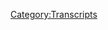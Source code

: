 {{DEFAULTSORT:
    #_TRANSCRIPT_0424:April 21-22, 2020
}}{{Transcript
    | title         = [[424: April 21-22, 2020]]
    | caption       = [https://knowledgefight.libsyn.com/424-april-21-22-2020 Listen to this episode on Libsyn]
    | episodeNumber = [[424: April 21-22, 2020|424]]
    | length        = 01:54:57
}}

{{MessageBox
    | header     = Warning: Bot Generated Content
    | text       = This transcript was automatically generated by transcription software and likely contains many mistakes and misattributions. Please check the audio for definitive quotes, attribution, and context.
    | image      = N3yvass4myg91.webp
    | imagewidth = 50px
    | id         = warning
}}

{{TranscriptBlock
    | name      = Unknown Speaker
    | timestamp = 00:00:00.000
    | text      = N-n-n-n-n-n-n-n-n-knowledge fight.
}}

{{TranscriptBlock
    | name      = Unknown Speaker
    | timestamp = 00:00:12.960
    | text      = Damn and Jordan, I am sweating.
}}

{{TranscriptBlock
    | name      = Unknown Speaker
    | timestamp = 00:00:18.199
    | text      = Knowledgefight.com, it's time to pray.
}}

{{TranscriptBlock
    | name      = Unknown Speaker
    | timestamp = 00:00:21.399
    | text      = I have great respect for knowledge fight.
}}

{{TranscriptBlock
    | name      = Unknown Speaker
    | timestamp = 00:00:24.000
    | text      = Knowledge fight.
}}

{{TranscriptBlock
    | name      = Unknown Speaker
    | timestamp = 00:00:25.000
    | text      = I'm sick of them posing as if they're the good guys saying we are the bad guys.
}}

{{TranscriptBlock
    | name      = Unknown Speaker
    | timestamp = 00:00:29.000
    | text      = Knowledge fight.
}}

{{TranscriptBlock
    | name      = Unknown Speaker
    | timestamp = 00:00:30.000
    | text      = Damn and Jordan, knowledge fight.
}}

{{TranscriptBlock
    | name      = Unknown Speaker
    | timestamp = 00:00:35.000
    | text      = Need money.
}}

{{TranscriptBlock
    | name      = Unknown Speaker
    | timestamp = 00:00:39.000
    | text      = Andy in Kansas.
}}

{{TranscriptBlock
    | name      = Unknown Speaker
    | timestamp = 00:00:42.000
    | text      = Stop it.
}}

{{TranscriptBlock
    | name      = Unknown Speaker
    | timestamp = 00:00:43.000
    | text      = Andy in Kansas.
}}

{{TranscriptBlock
    | name      = Unknown Speaker
    | timestamp = 00:00:46.000
    | text      = It's time to pray.
}}

{{TranscriptBlock
    | name      = Unknown Speaker
    | timestamp = 00:00:47.000
    | text      = Andy in Kansas, you're on the air.
}}

{{TranscriptBlock
    | name      = Unknown Speaker
    | timestamp = 00:00:48.000
    | text      = Thanks for holding us.
}}

{{TranscriptBlock
    | name      = Unknown Speaker
    | timestamp = 00:00:49.000
    | text      = Hello Alex, I'm a first time caller.
}}

{{TranscriptBlock
    | name      = Unknown Speaker
    | timestamp = 00:00:51.000
    | text      = I'm a huge fan.
}}

{{TranscriptBlock
    | name      = Unknown Speaker
    | timestamp = 00:00:52.000
    | text      = I love your work.
}}

{{TranscriptBlock
    | name      = Unknown Speaker
    | timestamp = 00:00:53.000
    | text      = Knowledgefight.com.
}}

{{TranscriptBlock
    | name      = Unknown Speaker
    | timestamp = 00:00:58.000
    | text      = I love you.
}}

{{TranscriptBlock
    | name      = Unknown Speaker
    | timestamp = 00:00:59.000
    | text      = Hey everybody, welcome back to Knowledgefight.
}}

{{TranscriptBlock
    | name      = Unknown Speaker
    | timestamp = 00:01:01.000
    | text      = I'm Dan.
}}

{{TranscriptBlock
    | name      = Unknown Speaker
    | timestamp = 00:01:02.000
    | text      = I'm Jordan.
}}

{{TranscriptBlock
    | name      = Unknown Speaker
    | timestamp = 00:01:03.000
    | text      = We're a couple dudes.
}}

{{TranscriptBlock
    | name      = Unknown Speaker
    | timestamp = 00:01:04.000
    | text      = I like to sit around and drink novelty beverages and talk a little bit about Alex Jones.
}}

{{TranscriptBlock
    | name      = Unknown Speaker
    | timestamp = 00:01:05.000
    | text      = Indeed we are, Dan.
}}

{{TranscriptBlock
    | name      = Unknown Speaker
    | timestamp = 00:01:06.000
    | text      = Jordan.
}}

{{TranscriptBlock
    | name      = Unknown Speaker
    | timestamp = 00:01:07.000
    | text      = Dan.
}}

{{TranscriptBlock
    | name      = Unknown Speaker
    | timestamp = 00:01:08.000
    | text      = Jordan.
}}

{{TranscriptBlock
    | name      = Unknown Speaker
    | timestamp = 00:01:09.000
    | text      = Quick question.
}}

{{TranscriptBlock
    | name      = Unknown Speaker
    | timestamp = 00:01:10.000
    | text      = Uh-huh.
}}

{{TranscriptBlock
    | name      = Unknown Speaker
    | timestamp = 00:01:11.000
    | text      = What's your bright spot this day?
}}

{{TranscriptBlock
    | name      = Unknown Speaker
    | timestamp = 00:01:12.000
    | text      = You go first.
}}

{{TranscriptBlock
    | name      = Unknown Speaker
    | timestamp = 00:01:13.000
    | text      = I will tell you right now.
}}

{{TranscriptBlock
    | name      = Unknown Speaker
    | timestamp = 00:01:15.000
    | text      = I am going obviously stir crazy along with everybody else.
}}

{{TranscriptBlock
    | name      = Unknown Speaker
    | timestamp = 00:01:18.000
    | text      = Sure.
}}

{{TranscriptBlock
    | name      = Unknown Speaker
    | timestamp = 00:01:19.000
    | text      = Yeah, a lot of people are.
}}

{{TranscriptBlock
    | name      = Unknown Speaker
    | timestamp = 00:01:20.000
    | text      = Part of the way I expressed that was buying.
}}

{{TranscriptBlock
    | name      = Unknown Speaker
    | timestamp = 00:01:21.000
    | text      = Watching the film Stir Crazy.
}}

{{TranscriptBlock
    | name      = Unknown Speaker
    | timestamp = 00:01:24.000
    | text      = Actually.
}}

{{TranscriptBlock
    | name      = Unknown Speaker
    | timestamp = 00:01:25.000
    | text      = Stir Fry.
}}

{{TranscriptBlock
    | name      = Unknown Speaker
    | timestamp = 00:01:26.000
    | text      = Cabin Fever.
}}

{{TranscriptBlock
    | name      = Unknown Speaker
    | timestamp = 00:01:27.000
    | text      = No, I purchased Chocolate Lucky Charms.
}}

{{TranscriptBlock
    | name      = Unknown Speaker
    | timestamp = 00:01:30.000
    | text      = Oh, yeah, yeah.
}}

{{TranscriptBlock
    | name      = Unknown Speaker
    | timestamp = 00:01:31.000
    | text      = Which are absolutely horrific.
}}

{{TranscriptBlock
    | name      = Unknown Speaker
    | timestamp = 00:01:33.000
    | text      = They're basically Cocoa Krispies with marshmallows and it's horrific.
}}

{{TranscriptBlock
    | name      = Unknown Speaker
    | timestamp = 00:01:37.000
    | text      = However, if you put them in some yogurt, black cherry yogurt specifically.
}}

{{TranscriptBlock
    | name      = Unknown Speaker
    | timestamp = 00:01:43.000
    | text      = Interesting.
}}

{{TranscriptBlock
    | name      = Unknown Speaker
    | timestamp = 00:01:44.000
    | text      = Incredible.
}}

{{TranscriptBlock
    | name      = Unknown Speaker
    | timestamp = 00:01:45.000
    | text      = Absolutely incredible.
}}

{{TranscriptBlock
    | name      = Unknown Speaker
    | timestamp = 00:01:46.000
    | text      = Interesting.
}}

{{TranscriptBlock
    | name      = Unknown Speaker
    | timestamp = 00:01:47.000
    | text      = Delicious.
}}

{{TranscriptBlock
    | name      = Unknown Speaker
    | timestamp = 00:01:48.000
    | text      = Complimentary flavor profiles.
}}

{{TranscriptBlock
    | name      = Unknown Speaker
    | timestamp = 00:01:49.000
    | text      = Yeah, it's very strange but it works out.
}}

{{TranscriptBlock
    | name      = Unknown Speaker
    | timestamp = 00:01:50.000
    | text      = Well, here's what I would say.
}}

{{TranscriptBlock
    | name      = Unknown Speaker
    | timestamp = 00:01:51.000
    | text      = What's that?
}}

{{TranscriptBlock
    | name      = Unknown Speaker
    | timestamp = 00:01:52.000
    | text      = That's not a good sign.
}}

{{TranscriptBlock
    | name      = Unknown Speaker
    | timestamp = 00:01:54.000
    | text      = No.
}}

{{TranscriptBlock
    | name      = Unknown Speaker
    | timestamp = 00:01:55.000
    | text      = That sort of a purchase is a little iffy.
}}

{{TranscriptBlock
    | name      = Unknown Speaker
    | timestamp = 00:01:59.000
    | text      = Not good.
}}

{{TranscriptBlock
    | name      = Unknown Speaker
    | timestamp = 00:02:00.000
    | text      = But you won't be in a crisis unless you get that Captain Crunch cotton candy.
}}

{{TranscriptBlock
    | name      = Unknown Speaker
    | timestamp = 00:02:04.000
    | text      = No, that can't be done.
}}

{{TranscriptBlock
    | name      = Unknown Speaker
    | timestamp = 00:02:05.000
    | text      = There is a cotton candy boxes of Captain Crunch that I've seen.
}}

{{TranscriptBlock
    | name      = Unknown Speaker
    | timestamp = 00:02:09.000
    | text      = Cannot be done.
}}

{{TranscriptBlock
    | name      = Unknown Speaker
    | timestamp = 00:02:10.000
    | text      = And if you buy one of those, you've got to.
}}

{{TranscriptBlock
    | name      = Unknown Speaker
    | timestamp = 00:02:12.000
    | text      = No, it's time to call it.
}}

{{TranscriptBlock
    | name      = Unknown Speaker
    | timestamp = 00:02:13.000
    | text      = You need to get help.
}}

{{TranscriptBlock
    | name      = Unknown Speaker
    | timestamp = 00:02:14.000
    | text      = Yeah, yeah, yeah.
}}

{{TranscriptBlock
    | name      = Unknown Speaker
    | timestamp = 00:02:15.000
    | text      = It's time to call it.
}}

{{TranscriptBlock
    | name      = Unknown Speaker
    | timestamp = 00:02:16.000
    | text      = Well, I don't know.
}}

{{TranscriptBlock
    | name      = Unknown Speaker
    | timestamp = 00:02:18.000
    | text      = I guess the bright spot is the yogurt pairing with it, I guess.
}}

{{TranscriptBlock
    | name      = Unknown Speaker
    | timestamp = 00:02:21.000
    | text      = Yes, exactly.
}}

{{TranscriptBlock
    | name      = Unknown Speaker
    | timestamp = 00:02:22.000
    | text      = I'll allow it.
}}

{{TranscriptBlock
    | name      = Unknown Speaker
    | timestamp = 00:02:23.000
    | text      = It was a terrible purchase that turned out to be a positive one.
}}

{{TranscriptBlock
    | name      = Unknown Speaker
    | timestamp = 00:02:27.000
    | text      = Here's my bright spot, Jordan.
}}

{{TranscriptBlock
    | name      = Unknown Speaker
    | timestamp = 00:02:28.000
    | text      = Yes, sir.
}}

{{TranscriptBlock
    | name      = Unknown Speaker
    | timestamp = 00:02:29.000
    | text      = I believe.
}}

{{TranscriptBlock
    | name      = Unknown Speaker
    | timestamp = 00:02:30.000
    | text      = You believe.
}}

{{TranscriptBlock
    | name      = Unknown Speaker
    | timestamp = 00:02:31.000
    | text      = That the year of the seltzer is more than just drinking seltzer.
}}

{{TranscriptBlock
    | name      = Unknown Speaker
    | timestamp = 00:02:38.000
    | text      = I believe that the year of the seltzer is something that is aspirational for all of us.
}}

{{TranscriptBlock
    | name      = Unknown Speaker
    | timestamp = 00:02:42.000
    | text      = Okay.
}}

{{TranscriptBlock
    | name      = Unknown Speaker
    | timestamp = 00:02:43.000
    | text      = I believe that as we embark on this adventure of drinking a bunch of seltzer, what we need
}}

{{TranscriptBlock
    | name      = Unknown Speaker
    | timestamp = 00:02:48.000
    | text      = to do is we need to look at it as a metaphor.
}}

{{TranscriptBlock
    | name      = Unknown Speaker
    | timestamp = 00:02:50.000
    | text      = We need to look at it as a thing where, hey, look, we all like soda.
}}

{{TranscriptBlock
    | name      = Unknown Speaker
    | timestamp = 00:02:54.000
    | text      = Soda is delicious.
}}

{{TranscriptBlock
    | name      = Unknown Speaker
    | timestamp = 00:02:55.000
    | text      = But you know what?
}}

{{TranscriptBlock
    | name      = Unknown Speaker
    | timestamp = 00:02:56.000
    | text      = You can do better.
}}

{{TranscriptBlock
    | name      = Unknown Speaker
    | timestamp = 00:02:57.000
    | text      = You can have a seltzer water.
}}

{{TranscriptBlock
    | name      = Unknown Speaker
    | timestamp = 00:02:58.000
    | text      = You can take away the calories.
}}

{{TranscriptBlock
    | name      = Unknown Speaker
    | timestamp = 00:02:59.000
    | text      = Sure, sure.
}}

{{TranscriptBlock
    | name      = Unknown Speaker
    | timestamp = 00:03:00.000
    | text      = In a number of cases, you can take away the caffeine if you don't want caffeine.
}}

{{TranscriptBlock
    | name      = Unknown Speaker
    | timestamp = 00:03:03.000
    | text      = Absolutely.
}}

{{TranscriptBlock
    | name      = Unknown Speaker
    | timestamp = 00:03:04.000
    | text      = Don't need it.
}}

{{TranscriptBlock
    | name      = Unknown Speaker
    | timestamp = 00:03:05.000
    | text      = There are many ways that we can break the chains that bind us into unhealthy habits.
}}

{{TranscriptBlock
    | name      = Unknown Speaker
    | timestamp = 00:03:09.000
    | text      = So the year of the seltzer marches on.
}}

{{TranscriptBlock
    | name      = Unknown Speaker
    | timestamp = 00:03:11.000
    | text      = I have an update.
}}

{{TranscriptBlock
    | name      = Unknown Speaker
    | timestamp = 00:03:12.000
    | text      = Okay.
}}

{{TranscriptBlock
    | name      = Unknown Speaker
    | timestamp = 00:03:13.000
    | text      = I have an update in the spirit of aspiration surrounding the year of the seltzer.
}}

{{TranscriptBlock
    | name      = Unknown Speaker
    | timestamp = 00:03:19.000
    | text      = Yes, it is this 2020.
}}

{{TranscriptBlock
    | name      = Unknown Speaker
    | timestamp = 00:03:21.000
    | text      = Yeah.
}}

{{TranscriptBlock
    | name      = Unknown Speaker
    | timestamp = 00:03:22.000
    | text      = I am making a commitment that I'm going to drink 500 different seltzers in this year.
}}

{{TranscriptBlock
    | name      = Unknown Speaker
    | timestamp = 00:03:28.000
    | text      = There aren't even 500 different seltzers.
}}

{{TranscriptBlock
    | name      = Unknown Speaker
    | timestamp = 00:03:31.000
    | text      = Absolutely.
}}

{{TranscriptBlock
    | name      = Unknown Speaker
    | timestamp = 00:03:32.000
    | text      = There are not 500 different seltzers.
}}

{{TranscriptBlock
    | name      = Unknown Speaker
    | timestamp = 00:03:33.000
    | text      = I have not looked it up, but I guarantee there are.
}}

{{TranscriptBlock
    | name      = Unknown Speaker
    | timestamp = 00:03:35.000
    | text      = You're going to have to order some from Japan.
}}

{{TranscriptBlock
    | name      = Unknown Speaker
    | timestamp = 00:03:37.000
    | text      = You bet I am.
}}

{{TranscriptBlock
    | name      = Unknown Speaker
    | timestamp = 00:03:38.000
    | text      = You bet I am.
}}

{{TranscriptBlock
    | name      = Unknown Speaker
    | timestamp = 00:03:39.000
    | text      = And I'm willing to do it.
}}

{{TranscriptBlock
    | name      = Unknown Speaker
    | timestamp = 00:03:41.000
    | text      = Fair enough.
}}

{{TranscriptBlock
    | name      = Unknown Speaker
    | timestamp = 00:03:42.000
    | text      = Fair enough.
}}

{{TranscriptBlock
    | name      = Unknown Speaker
    | timestamp = 00:03:43.000
    | text      = Fair enough.
}}

{{TranscriptBlock
    | name      = Unknown Speaker
    | timestamp = 00:03:44.000
    | text      = I recuse myself.
}}

{{TranscriptBlock
    | name      = Unknown Speaker
    | timestamp = 00:03:45.000
    | text      = It is more than one a day, which is going to be tough.
}}

{{TranscriptBlock
    | name      = Unknown Speaker
    | timestamp = 00:03:47.400
    | text      = Okay.
}}

{{TranscriptBlock
    | name      = Unknown Speaker
    | timestamp = 00:03:48.400
    | text      = I'm going to give you two parameters as 420 is the beginning of it.
}}

{{TranscriptBlock
    | name      = Unknown Speaker
    | timestamp = 00:03:51.400
    | text      = Sure.
}}

{{TranscriptBlock
    | name      = Unknown Speaker
    | timestamp = 00:03:52.400
    | text      = So 420, 2021 will be the end of the year of the seltzer.
}}

{{TranscriptBlock
    | name      = Unknown Speaker
    | timestamp = 00:03:55.400
    | text      = Sure.
}}

{{TranscriptBlock
    | name      = Unknown Speaker
    | timestamp = 00:03:56.400
    | text      = Sure.
}}

{{TranscriptBlock
    | name      = Unknown Speaker
    | timestamp = 00:03:57.400
    | text      = Sure.
}}

{{TranscriptBlock
    | name      = Unknown Speaker
    | timestamp = 00:03:58.400
    | text      = And so we had on our-
}}

{{TranscriptBlock
    | name      = Unknown Speaker
    | timestamp = 00:03:59.400
    | text      = We're going with the fiscal year as opposed to-
}}

{{TranscriptBlock
    | name      = Unknown Speaker
    | timestamp = 00:04:00.400
    | text      = Yes.
}}

{{TranscriptBlock
    | name      = Unknown Speaker
    | timestamp = 00:04:01.400
    | text      = The pothead fiscal year.
}}

{{TranscriptBlock
    | name      = Unknown Speaker
    | timestamp = 00:04:02.400
    | text      = Yeah.
}}

{{TranscriptBlock
    | name      = Unknown Speaker
    | timestamp = 00:04:03.400
    | text      = Yeah.
}}

{{TranscriptBlock
    | name      = Unknown Speaker
    | timestamp = 00:04:04.400
    | text      = Yeah.
}}

{{TranscriptBlock
    | name      = Unknown Speaker
    | timestamp = 00:04:05.400
    | text      = So on our last episode, we discussed the Aha black cherry coffee.
}}

{{TranscriptBlock
    | name      = Unknown Speaker
    | timestamp = 00:04:06.400
    | text      = Indeed.
}}

{{TranscriptBlock
    | name      = Unknown Speaker
    | timestamp = 00:04:07.400
    | text      = That's number one.
}}

{{TranscriptBlock
    | name      = Unknown Speaker
    | timestamp = 00:04:08.400
    | text      = That's the first seltzer of the year.
}}

{{TranscriptBlock
    | name      = Unknown Speaker
    | timestamp = 00:04:10.400
    | text      = Right.
}}

{{TranscriptBlock
    | name      = Unknown Speaker
    | timestamp = 00:04:11.400
    | text      = Right.
}}

{{TranscriptBlock
    | name      = Unknown Speaker
    | timestamp = 00:04:12.400
    | text      = Right.
}}

{{TranscriptBlock
    | name      = Unknown Speaker
    | timestamp = 00:04:13.400
    | text      = Right.
}}

{{TranscriptBlock
    | name      = Unknown Speaker
    | timestamp = 00:04:14.400
    | text      = Right.
}}

{{TranscriptBlock
    | name      = Unknown Speaker
    | timestamp = 00:04:15.400
    | text      = And I have two new ones.
}}

{{TranscriptBlock
    | name      = Unknown Speaker
    | timestamp = 00:04:16.399
    | text      = Okay.
}}

{{TranscriptBlock
    | name      = Unknown Speaker
    | timestamp = 00:04:17.399
    | text      = I got their orange grapefruit.
}}

{{TranscriptBlock
    | name      = Unknown Speaker
    | timestamp = 00:04:18.399
    | text      = Okay.
}}

{{TranscriptBlock
    | name      = Unknown Speaker
    | timestamp = 00:04:19.399
    | text      = It's pretty good.
}}

{{TranscriptBlock
    | name      = Unknown Speaker
    | timestamp = 00:04:20.399
    | text      = Okay.
}}

{{TranscriptBlock
    | name      = Unknown Speaker
    | timestamp = 00:04:21.399
    | text      = And then I went to the store and I saw that La Croix had a new flavor, a lemon cello,
}}

{{TranscriptBlock
    | name      = Unknown Speaker
    | timestamp = 00:04:26.240
    | text      = which I'll now be testing on air.
}}

{{TranscriptBlock
    | name      = Unknown Speaker
    | timestamp = 00:04:27.800
    | text      = Okay.
}}

{{TranscriptBlock
    | name      = Unknown Speaker
    | timestamp = 00:04:28.800
    | text      = All right.
}}

{{TranscriptBlock
    | name      = Unknown Speaker
    | timestamp = 00:04:29.800
    | text      = Try it out.
}}

{{TranscriptBlock
    | name      = Unknown Speaker
    | timestamp = 00:04:30.800
    | text      = It's pretty good.
}}

{{TranscriptBlock
    | name      = Unknown Speaker
    | timestamp = 00:04:31.800
    | text      = It's not great.
}}

{{TranscriptBlock
    | name      = Unknown Speaker
    | timestamp = 00:04:32.800
    | text      = Ooh, that's interesting.
}}

{{TranscriptBlock
    | name      = Unknown Speaker
    | timestamp = 00:04:33.800
    | text      = It has like a lemon vanilla kind of vibe to it.
}}

{{TranscriptBlock
    | name      = Unknown Speaker
    | timestamp = 00:04:38.600
    | text      = Right.
}}

{{TranscriptBlock
    | name      = Unknown Speaker
    | timestamp = 00:04:39.600
    | text      = Right.
}}

{{TranscriptBlock
    | name      = Unknown Speaker
    | timestamp = 00:04:40.600
    | text      = Right.
}}

{{TranscriptBlock
    | name      = Unknown Speaker
    | timestamp = 00:04:41.600
    | text      = Almost a lemon pudding.
}}

{{TranscriptBlock
    | name      = Unknown Speaker
    | timestamp = 00:04:42.600
    | text      = That's a lemon cello as a cake, right?
}}

{{TranscriptBlock
    | name      = Unknown Speaker
    | timestamp = 00:04:43.600
    | text      = No, I think it's some alcohol.
}}

{{TranscriptBlock
    | name      = Unknown Speaker
    | timestamp = 00:04:44.600
    | text      = Oh, okay.
}}

{{TranscriptBlock
    | name      = Unknown Speaker
    | timestamp = 00:04:45.600
    | text      = It's a booze.
}}

{{TranscriptBlock
    | name      = Unknown Speaker
    | timestamp = 00:04:46.600
    | text      = Or something like that.
}}

{{TranscriptBlock
    | name      = Unknown Speaker
    | timestamp = 00:04:47.600
    | text      = Okay.
}}

{{TranscriptBlock
    | name      = Unknown Speaker
    | timestamp = 00:04:48.600
    | text      = Okay.
}}

{{TranscriptBlock
    | name      = Unknown Speaker
    | timestamp = 00:04:49.600
    | text      = It's one of those like dessert boozes.
}}

{{TranscriptBlock
    | name      = Unknown Speaker
    | timestamp = 00:04:50.600
    | text      = All right.
}}

{{TranscriptBlock
    | name      = Unknown Speaker
    | timestamp = 00:04:51.600
    | text      = So what I'm going to do is I'm going to drink 500 different seltzers and I'm going to give
}}

{{TranscriptBlock
    | name      = Unknown Speaker
    | timestamp = 00:04:54.000
    | text      = them a score.
}}

{{TranscriptBlock
    | name      = Unknown Speaker
    | timestamp = 00:04:55.000
    | text      = Do you have a spreadsheet?
}}

{{TranscriptBlock
    | name      = Unknown Speaker
    | timestamp = 00:04:56.000
    | text      = I have a notebook right here.
}}

{{TranscriptBlock
    | name      = Unknown Speaker
    | timestamp = 00:04:57.720
    | text      = Okay.
}}

{{TranscriptBlock
    | name      = Unknown Speaker
    | timestamp = 00:04:58.720
    | text      = All right.
}}

{{TranscriptBlock
    | name      = Unknown Speaker
    | timestamp = 00:04:59.720
    | text      = And eventually this will end up having to be in a spreadsheet.
}}

{{TranscriptBlock
    | name      = Unknown Speaker
    | timestamp = 00:05:01.240
    | text      = I was going to say, yeah.
}}

{{TranscriptBlock
    | name      = Unknown Speaker
    | timestamp = 00:05:02.240
    | text      = It's a big deal.
}}

{{TranscriptBlock
    | name      = Unknown Speaker
    | timestamp = 00:05:03.240
    | text      = And if any of you listening out there want to make it, I will be giving updates on every
}}

{{TranscriptBlock
    | name      = Unknown Speaker
    | timestamp = 00:05:07.000
    | text      = episode of the new seltzers and their ratings out of 100 I've decided.
}}

{{TranscriptBlock
    | name      = Unknown Speaker
    | timestamp = 00:05:12.220
    | text      = Now the scale will obviously become more refined as time goes on.
}}

{{TranscriptBlock
    | name      = Unknown Speaker
    | timestamp = 00:05:16.360
    | text      = Sure.
}}

{{TranscriptBlock
    | name      = Unknown Speaker
    | timestamp = 00:05:17.360
    | text      = But I have given the aha black cherry coffee in 83 out of a hundred.
}}

{{TranscriptBlock
    | name      = Unknown Speaker
    | timestamp = 00:05:22.000
    | text      = Holy shit.
}}

{{TranscriptBlock
    | name      = Unknown Speaker
    | timestamp = 00:05:23.000
    | text      = We're there.
}}

{{TranscriptBlock
    | name      = Unknown Speaker
    | timestamp = 00:05:24.000
    | text      = Well, that's a good rating.
}}

{{TranscriptBlock
    | name      = Unknown Speaker
    | timestamp = 00:05:25.560
    | text      = Okay.
}}

{{TranscriptBlock
    | name      = Unknown Speaker
    | timestamp = 00:05:26.560
    | text      = If it's under 50, that means it's bad.
}}

{{TranscriptBlock
    | name      = Unknown Speaker
    | timestamp = 00:05:28.399
    | text      = Yes.
}}

{{TranscriptBlock
    | name      = Unknown Speaker
    | timestamp = 00:05:29.399
    | text      = Over 50 is good.
}}

{{TranscriptBlock
    | name      = Unknown Speaker
    | timestamp = 00:05:30.399
    | text      = Okay.
}}

{{TranscriptBlock
    | name      = Unknown Speaker
    | timestamp = 00:05:31.399
    | text      = And I think that I probably elevated that one a little higher than it needs to be, but
}}

{{TranscriptBlock
    | name      = Unknown Speaker
    | timestamp = 00:05:34.120
    | text      = I think it was out of surprise.
}}

{{TranscriptBlock
    | name      = Unknown Speaker
    | timestamp = 00:05:35.839
    | text      = Opening seltzer though.
}}

{{TranscriptBlock
    | name      = Unknown Speaker
    | timestamp = 00:05:36.839
    | text      = Yeah.
}}

{{TranscriptBlock
    | name      = Unknown Speaker
    | timestamp = 00:05:37.839
    | text      = It's got that first bump where you're like, this is the one that also I embark on my journey.
}}

{{TranscriptBlock
    | name      = Unknown Speaker
    | timestamp = 00:05:43.000
    | text      = And it's really hard to uncouple from the like, Oh my God, this was so much better than
}}

{{TranscriptBlock
    | name      = Unknown Speaker
    | timestamp = 00:05:47.399
    | text      = I thought it was going to be.
}}

{{TranscriptBlock
    | name      = Unknown Speaker
    | timestamp = 00:05:48.399
    | text      = Right.
}}

{{TranscriptBlock
    | name      = Unknown Speaker
    | timestamp = 00:05:49.399
    | text      = Right.
}}

{{TranscriptBlock
    | name      = Unknown Speaker
    | timestamp = 00:05:50.399
    | text      = Right.
}}

{{TranscriptBlock
    | name      = Unknown Speaker
    | timestamp = 00:05:51.399
    | text      = Right.
}}

{{TranscriptBlock
    | name      = Unknown Speaker
    | timestamp = 00:05:52.399
    | text      = Right.
}}

{{TranscriptBlock
    | name      = Unknown Speaker
    | timestamp = 00:05:53.399
    | text      = So that's tough, but 83, I'm going to stand by it.
}}

{{TranscriptBlock
    | name      = Unknown Speaker
    | timestamp = 00:05:54.399
    | text      = Maybe.
}}

{{TranscriptBlock
    | name      = Unknown Speaker
    | timestamp = 00:05:55.399
    | text      = Okay.
}}

{{TranscriptBlock
    | name      = Unknown Speaker
    | timestamp = 00:05:56.399
    | text      = Maybe by September, November, we'll be looking back on that.
}}

{{TranscriptBlock
    | name      = Unknown Speaker
    | timestamp = 00:05:57.399
    | text      = I can't believe I can't believe that was 83.
}}

{{TranscriptBlock
    | name      = Unknown Speaker
    | timestamp = 00:05:58.399
    | text      = We may regret it, but sure.
}}

{{TranscriptBlock
    | name      = Unknown Speaker
    | timestamp = 00:05:59.800
    | text      = Whatever.
}}

{{TranscriptBlock
    | name      = Unknown Speaker
    | timestamp = 00:06:00.800
    | text      = Uh, orange grapefruit.
}}

{{TranscriptBlock
    | name      = Unknown Speaker
    | timestamp = 00:06:01.800
    | text      = Aha.
}}

{{TranscriptBlock
    | name      = Unknown Speaker
    | timestamp = 00:06:02.800
    | text      = Given a 72.
}}

{{TranscriptBlock
    | name      = Unknown Speaker
    | timestamp = 00:06:03.800
    | text      = 72.
}}

{{TranscriptBlock
    | name      = Unknown Speaker
    | timestamp = 00:06:04.800
    | text      = 72.
}}

{{TranscriptBlock
    | name      = Unknown Speaker
    | timestamp = 00:06:05.800
    | text      = Not as good.
}}

{{TranscriptBlock
    | name      = Unknown Speaker
    | timestamp = 00:06:06.800
    | text      = Not as good.
}}

{{TranscriptBlock
    | name      = Unknown Speaker
    | timestamp = 00:06:07.800
    | text      = Not as good.
}}

{{TranscriptBlock
    | name      = Unknown Speaker
    | timestamp = 00:06:08.800
    | text      = But it also wasn't, there wasn't any oomph to it.
}}

{{TranscriptBlock
    | name      = Unknown Speaker
    | timestamp = 00:06:09.800
    | text      = There wasn't any surprise.
}}

{{TranscriptBlock
    | name      = Unknown Speaker
    | timestamp = 00:06:10.800
    | text      = Sure.
}}

{{TranscriptBlock
    | name      = Unknown Speaker
    | timestamp = 00:06:11.800
    | text      = Sure.
}}

{{TranscriptBlock
    | name      = Unknown Speaker
    | timestamp = 00:06:12.800
    | text      = It wasn't like I couldn't believe in the can.
}}

{{TranscriptBlock
    | name      = Unknown Speaker
    | timestamp = 00:06:13.800
    | text      = Like I didn't drink it all.
}}

{{TranscriptBlock
    | name      = Unknown Speaker
    | timestamp = 00:06:14.800
    | text      = And by the time I got to the bottom of it, it wasn't like ice cold and it really suffered.
}}

{{TranscriptBlock
    | name      = Unknown Speaker
    | timestamp = 00:06:20.800
    | text      = Okay.
}}

{{TranscriptBlock
    | name      = Unknown Speaker
    | timestamp = 00:06:21.800
    | text      = It was very tough.
}}

{{TranscriptBlock
    | name      = Unknown Speaker
    | timestamp = 00:06:22.800
    | text      = Uh, in that case, I think 73 is high.
}}

{{TranscriptBlock
    | name      = Unknown Speaker
    | timestamp = 00:06:24.800
    | text      = 72.
}}

{{TranscriptBlock
    | name      = Unknown Speaker
    | timestamp = 00:06:25.800
    | text      = 72.
}}

{{TranscriptBlock
    | name      = Unknown Speaker
    | timestamp = 00:06:26.800
    | text      = I too think 73 is too high.
}}

{{TranscriptBlock
    | name      = Unknown Speaker
    | timestamp = 00:06:32.079
    | text      = Fair point.
}}

{{TranscriptBlock
    | name      = Unknown Speaker
    | timestamp = 00:06:33.079
    | text      = Um, Laquan, uh, Limoncello, we will have a rating by the end of this episode.
}}

{{TranscriptBlock
    | name      = Unknown Speaker
    | timestamp = 00:06:38.199
    | text      = I'm unclear on it.
}}

{{TranscriptBlock
    | name      = Unknown Speaker
    | timestamp = 00:06:39.720
    | text      = Not yet.
}}

{{TranscriptBlock
    | name      = Unknown Speaker
    | timestamp = 00:06:40.720
    | text      = Got to finish it before it can be done.
}}

{{TranscriptBlock
    | name      = Unknown Speaker
    | timestamp = 00:06:42.319
    | text      = Here are the seltzer.
}}

{{TranscriptBlock
    | name      = Unknown Speaker
    | timestamp = 00:06:43.319
    | text      = Okay.
}}

{{TranscriptBlock
    | name      = Unknown Speaker
    | timestamp = 00:06:44.319
    | text      = All right.
}}

{{TranscriptBlock
    | name      = Unknown Speaker
    | timestamp = 00:06:45.319
    | text      = I, this is, this is stir crazy.
}}

{{TranscriptBlock
    | name      = Unknown Speaker
    | timestamp = 00:06:46.319
    | text      = This is very exciting to me.
}}

{{TranscriptBlock
    | name      = Unknown Speaker
    | timestamp = 00:06:48.360
    | text      = I am very pumped.
}}

{{TranscriptBlock
    | name      = Unknown Speaker
    | timestamp = 00:06:49.360
    | text      = Um, so Jordan, we got an episode to go over today.
}}

{{TranscriptBlock
    | name      = Unknown Speaker
    | timestamp = 00:06:52.560
    | text      = It'd be very interesting.
}}

{{TranscriptBlock
    | name      = Unknown Speaker
    | timestamp = 00:06:53.839
    | text      = There's a rapid cycling of Alex's emotional state as we discuss April 21st and 22nd, 2020.
}}

{{TranscriptBlock
    | name      = Unknown Speaker
    | timestamp = 00:06:59.279
    | text      = I'm Dan.
}}

{{TranscriptBlock
    | name      = Unknown Speaker
    | timestamp = 00:07:00.279
    | text      = This is 2020.
}}

{{TranscriptBlock
    | name      = Unknown Speaker
    | timestamp = 00:07:01.279
    | text      = Um, but before we get down to business, I'd like to take a little moment to say thank
}}

{{TranscriptBlock
    | name      = Unknown Speaker
    | timestamp = 00:07:04.000
    | text      = you to the folks who have signed up and are supporting the show and making the year of
}}

{{TranscriptBlock
    | name      = Unknown Speaker
    | timestamp = 00:07:06.959
    | text      = the seltzer possible.
}}

{{TranscriptBlock
    | name      = Unknown Speaker
    | timestamp = 00:07:07.959
    | text      = All right.
}}

{{TranscriptBlock
    | name      = Unknown Speaker
    | timestamp = 00:07:08.959
    | text      = So first, Frank.
}}

{{TranscriptBlock
    | name      = Unknown Speaker
    | timestamp = 00:07:09.959
    | text      = Thank you, Frank.
}}

{{TranscriptBlock
    | name      = Unknown Speaker
    | timestamp = 00:07:10.959
    | text      = Need you, Frank.
}}

{{TranscriptBlock
    | name      = Unknown Speaker
    | timestamp = 00:07:11.959
    | text      = Thank you so much.
}}

{{TranscriptBlock
    | name      = Unknown Speaker
    | timestamp = 00:07:12.959
    | text      = You're now policy.
}}

{{TranscriptBlock
    | name      = Unknown Speaker
    | timestamp = 00:07:13.959
    | text      = Walk.
}}

{{TranscriptBlock
    | name      = Unknown Speaker
    | timestamp = 00:07:14.959
    | text      = I'm a policy.
}}

{{TranscriptBlock
    | name      = Unknown Speaker
    | timestamp = 00:07:15.959
    | text      = Next, Laura.
}}

{{TranscriptBlock
    | name      = Unknown Speaker
    | timestamp = 00:07:16.959
    | text      = Thank you so much.
}}

{{TranscriptBlock
    | name      = Unknown Speaker
    | timestamp = 00:07:17.959
    | text      = You're now policy.
}}

{{TranscriptBlock
    | name      = Unknown Speaker
    | timestamp = 00:07:18.959
    | text      = Knife.
}}

{{TranscriptBlock
    | name      = Unknown Speaker
    | timestamp = 00:07:19.959
    | text      = I'm a policy.
}}

{{TranscriptBlock
    | name      = Unknown Speaker
    | timestamp = 00:07:20.959
    | text      = Thank you, Laura.
}}

{{TranscriptBlock
    | name      = Unknown Speaker
    | timestamp = 00:07:21.959
    | text      = Thank you, Laura.
}}

{{TranscriptBlock
    | name      = Unknown Speaker
    | timestamp = 00:07:22.959
    | text      = Next Travis.
}}

{{TranscriptBlock
    | name      = Unknown Speaker
    | timestamp = 00:07:23.959
    | text      = Thank you so much.
}}

{{TranscriptBlock
    | name      = Unknown Speaker
    | timestamp = 00:07:24.959
    | text      = You are now a policy.
}}

{{TranscriptBlock
    | name      = Unknown Speaker
    | timestamp = 00:07:25.959
    | text      = I'm a policy.
}}

{{TranscriptBlock
    | name      = Unknown Speaker
    | timestamp = 00:07:26.959
    | text      = Thank you very much.
}}

{{TranscriptBlock
    | name      = Unknown Speaker
    | timestamp = 00:07:27.959
    | text      = Travis next, Russell.
}}

{{TranscriptBlock
    | name      = Unknown Speaker
    | timestamp = 00:07:28.959
    | text      = Thank you so much.
}}

{{TranscriptBlock
    | name      = Unknown Speaker
    | timestamp = 00:07:29.959
    | text      = You are now policy.
}}

{{TranscriptBlock
    | name      = Unknown Speaker
    | timestamp = 00:07:30.959
    | text      = HOT Molly won.
}}

{{TranscriptBlock
    | name      = Unknown Speaker
    | timestamp = 00:07:31.959
    | text      = I'm a policy walk.
}}

{{TranscriptBlock
    | name      = Unknown Speaker
    | timestamp = 00:07:32.959
    | text      = Thanks Russell.
}}

{{TranscriptBlock
    | name      = Unknown Speaker
    | timestamp = 00:07:33.959
    | text      = Next, Christine, with a K. Thank you so much.
}}

{{TranscriptBlock
    | name      = Unknown Speaker
    | timestamp = 00:07:34.959
    | text      = You are now policy walk.
}}

{{TranscriptBlock
    | name      = Unknown Speaker
    | timestamp = 00:07:35.959
    | text      = Thank you, Christine.
}}

{{TranscriptBlock
    | name      = Unknown Speaker
    | timestamp = 00:07:36.959
    | text      = Thank you, Christine.
}}

{{TranscriptBlock
    | name      = Unknown Speaker
    | timestamp = 00:07:37.959
    | text      = Next, David.
}}

{{TranscriptBlock
    | name      = Unknown Speaker
    | timestamp = 00:07:38.959
    | text      = Thank you so much.
}}

{{TranscriptBlock
    | name      = Unknown Speaker
    | timestamp = 00:07:39.959
    | text      = You're now policy one.
}}

{{TranscriptBlock
    | name      = Unknown Speaker
    | timestamp = 00:07:40.959
    | text      = SaltDragon, thank you so much, you are now a policy wonk.
}}

{{TranscriptBlock
    | name      = Unknown Speaker
    | timestamp = 00:07:43.839
    | text      = I'm a policy wonk.
}}

{{TranscriptBlock
    | name      = Unknown Speaker
    | timestamp = 00:07:44.839
    | text      = Thank you very much, Ultimate SaltDragon.
}}

{{TranscriptBlock
    | name      = Unknown Speaker
    | timestamp = 00:07:46.439
    | text      = I'm not one of these, like, iffy salt dragons.
}}

{{TranscriptBlock
    | name      = Unknown Speaker
    | timestamp = 00:07:48.240
    | text      = Uh-uh, uh-uh, uh-uh.
}}

{{TranscriptBlock
    | name      = Unknown Speaker
    | timestamp = 00:07:49.240
    | text      = The ultimate.
}}

{{TranscriptBlock
    | name      = Unknown Speaker
    | timestamp = 00:07:50.240
    | text      = And then finally, like, say thank you to a couple of people who donated on elevated level,
}}

{{TranscriptBlock
    | name      = Unknown Speaker
    | timestamp = 00:07:53.160
    | text      = we appreciate that very much.
}}

{{TranscriptBlock
    | name      = Unknown Speaker
    | timestamp = 00:07:54.279
    | text      = So Edward, thank you so much, you are now a technocrat.
}}

{{TranscriptBlock
    | name      = Unknown Speaker
    | timestamp = 00:07:56.839
    | text      = Tinker's Dam, thank you so much, you are now a technocrat.
}}

{{TranscriptBlock
    | name      = Unknown Speaker
    | timestamp = 00:07:59.800
    | text      = And Aaron, thank you so much, you are now a technocrat.
}}

{{TranscriptBlock
    | name      = Unknown Speaker
    | timestamp = 00:08:02.199
    | text      = I'm a policy wonk.
}}

{{TranscriptBlock
    | name      = Unknown Speaker
    | timestamp = 00:08:03.199
    | text      = Crikey, mate, that's fantastic, have yourself a brew.
}}

{{TranscriptBlock
    | name      = Unknown Speaker
    | timestamp = 00:08:06.360
    | text      = How's your 401k doing, bro?
}}

{{TranscriptBlock
    | name      = Unknown Speaker
    | timestamp = 00:08:07.879
    | text      = Alright, we gotta go full tilt boogie on this, Watson, alright?
}}

{{TranscriptBlock
    | name      = Unknown Speaker
    | timestamp = 00:08:10.519
    | text      = Let's just get down to business.
}}

{{TranscriptBlock
    | name      = Unknown Speaker
    | timestamp = 00:08:12.040
    | text      = We ain't making that money off that heroin.
}}

{{TranscriptBlock
    | name      = Unknown Speaker
    | timestamp = 00:08:14.120
    | text      = Why are you pimps so good?
}}

{{TranscriptBlock
    | name      = Unknown Speaker
    | timestamp = 00:08:16.040
    | text      = My neck is freakishly large.
}}

{{TranscriptBlock
    | name      = Unknown Speaker
    | timestamp = 00:08:17.680
    | text      = I declare info war on you.
}}

{{TranscriptBlock
    | name      = Unknown Speaker
    | timestamp = 00:08:20.600
    | text      = Thank you so much, Edward, thank you so much, Tinker's Dam, and thank you so much, Aaron.
}}

{{TranscriptBlock
    | name      = Unknown Speaker
    | timestamp = 00:08:24.079
    | text      = Yes, thank you very much to all three of you.
}}

{{TranscriptBlock
    | name      = Unknown Speaker
    | timestamp = 00:08:25.560
    | text      = If you're out there listening and you're thinking, hey, I enjoy the show, I'd like to support
}}

{{TranscriptBlock
    | name      = Unknown Speaker
    | timestamp = 00:08:28.199
    | text      = these gents too, you can do that by going to our website, knowledgefight.com, clicking
}}

{{TranscriptBlock
    | name      = Unknown Speaker
    | timestamp = 00:08:30.920
    | text      = the button that says support the show, or you could find a local charity in your area
}}

{{TranscriptBlock
    | name      = Unknown Speaker
    | timestamp = 00:08:34.159
    | text      = and help provide support for folks in need in your communities.
}}

{{TranscriptBlock
    | name      = Unknown Speaker
    | timestamp = 00:08:38.360
    | text      = Yes, we would be very grateful if you did either.
}}

{{TranscriptBlock
    | name      = Unknown Speaker
    | timestamp = 00:08:40.919
    | text      = Indeed.
}}

{{TranscriptBlock
    | name      = Unknown Speaker
    | timestamp = 00:08:41.919
    | text      = Jordan.
}}

{{TranscriptBlock
    | name      = Unknown Speaker
    | timestamp = 00:08:42.919
    | text      = Yes, sir.
}}

{{TranscriptBlock
    | name      = Unknown Speaker
    | timestamp = 00:08:43.919
    | text      = We can't start the episode yet.
}}

{{TranscriptBlock
    | name      = Unknown Speaker
    | timestamp = 00:08:44.919
    | text      = There's more business to take care of.
}}

{{TranscriptBlock
    | name      = Unknown Speaker
    | timestamp = 00:08:45.919
    | text      = There's the Year of the Seltzer?
}}

{{TranscriptBlock
    | name      = Unknown Speaker
    | timestamp = 00:08:46.919
    | text      = No, the Year of the Seltzer update has been made.
}}

{{TranscriptBlock
    | name      = Unknown Speaker
    | timestamp = 00:08:50.200
    | text      = But there's a little more business you need to take care of.
}}

{{TranscriptBlock
    | name      = Unknown Speaker
    | timestamp = 00:08:53.320
    | text      = First thing is that we're recording this on Thursday, and this is the day that Alex's
}}

{{TranscriptBlock
    | name      = Unknown Speaker
    | timestamp = 00:08:58.679
    | text      = bankruptcy hearing was supposed to happen.
}}

{{TranscriptBlock
    | name      = Unknown Speaker
    | timestamp = 00:09:01.279
    | text      = And we don't know exactly what's going to happen, because by the time we've started
}}

{{TranscriptBlock
    | name      = Unknown Speaker
    | timestamp = 00:09:05.039
    | text      = this episode, if we consult the docket, this morning, Alex's ex-wife filed an emergency
}}

{{TranscriptBlock
    | name      = Unknown Speaker
    | timestamp = 00:09:11.000
    | text      = motion.
}}

{{TranscriptBlock
    | name      = Unknown Speaker
    | timestamp = 00:09:12.440
    | text      = She's trying to get Alex's lawyer disqualified on the basis that she says and asserts that
}}

{{TranscriptBlock
    | name      = Unknown Speaker
    | timestamp = 00:09:19.039
    | text      = the two of them have an existing relationship from back when she and Alex were married,
}}

{{TranscriptBlock
    | name      = Unknown Speaker
    | timestamp = 00:09:24.559
    | text      = and it should preclude him from representing him in this case.
}}

{{TranscriptBlock
    | name      = Unknown Speaker
    | timestamp = 00:09:28.639
    | text      = That's fair.
}}

{{TranscriptBlock
    | name      = Unknown Speaker
    | timestamp = 00:09:29.639
    | text      = Bring Barnes back.
}}

{{TranscriptBlock
    | name      = Unknown Speaker
    | timestamp = 00:09:30.639
    | text      = Oh, no.
}}

{{TranscriptBlock
    | name      = Unknown Speaker
    | timestamp = 00:09:31.639
    | text      = So there's that motion that she's filed, and failing that, she would like a motion to continue
}}

{{TranscriptBlock
    | name      = Unknown Speaker
    | timestamp = 00:09:40.460
    | text      = the hearing, which would be to postpone it.
}}

{{TranscriptBlock
    | name      = Unknown Speaker
    | timestamp = 00:09:42.879
    | text      = So there's a very decent chance that by the time we're done recording or by the time this
}}

{{TranscriptBlock
    | name      = Unknown Speaker
    | timestamp = 00:09:47.659
    | text      = episode comes out, the hearing may be postponed.
}}

{{TranscriptBlock
    | name      = Unknown Speaker
    | timestamp = 00:09:51.240
    | text      = Or it's also possible that that motion will be rejected and the hearing will happen.
}}

{{TranscriptBlock
    | name      = Unknown Speaker
    | timestamp = 00:09:56.360
    | text      = It's unclear, and I apologize if anybody feels like we misled anyone.
}}

{{TranscriptBlock
    | name      = Unknown Speaker
    | timestamp = 00:10:00.159
    | text      = We did not.
}}

{{TranscriptBlock
    | name      = Unknown Speaker
    | timestamp = 00:10:01.159
    | text      = We hung on the information that was available, and this morning, Thursday morning, this emergency
}}

{{TranscriptBlock
    | name      = Unknown Speaker
    | timestamp = 00:10:05.759
    | text      = motion was filed.
}}

{{TranscriptBlock
    | name      = Unknown Speaker
    | timestamp = 00:10:07.000
    | text      = So we have no idea.
}}

{{TranscriptBlock
    | name      = Unknown Speaker
    | timestamp = 00:10:08.000
    | text      = Not our fault.
}}

{{TranscriptBlock
    | name      = Unknown Speaker
    | timestamp = 00:10:09.000
    | text      = There may not be a satisfying payoff this week, but we will end up finding out.
}}

{{TranscriptBlock
    | name      = Unknown Speaker
    | timestamp = 00:10:12.240
    | text      = Goddamn Jones family.
}}

{{TranscriptBlock
    | name      = Unknown Speaker
    | timestamp = 00:10:13.519
    | text      = Yeah, so that's a little bit of a bummer, but the other bit of business is a little
}}

{{TranscriptBlock
    | name      = Unknown Speaker
    | timestamp = 00:10:16.639
    | text      = bit more of a nice thing.
}}

{{TranscriptBlock
    | name      = Unknown Speaker
    | timestamp = 00:10:19.240
    | text      = It is my birthday.
}}

{{TranscriptBlock
    | name      = Unknown Speaker
    | timestamp = 00:10:20.240
    | text      = Absolutely.
}}

{{TranscriptBlock
    | name      = Unknown Speaker
    | timestamp = 00:10:21.240
    | text      = Happy birthday to you, too.
}}

{{TranscriptBlock
    | name      = Unknown Speaker
    | timestamp = 00:10:22.240
    | text      = Thank you.
}}

{{TranscriptBlock
    | name      = Unknown Speaker
    | timestamp = 00:10:23.240
    | text      = Thank you very much.
}}

{{TranscriptBlock
    | name      = Unknown Speaker
    | timestamp = 00:10:24.240
    | text      = And I'd like to just take a moment to say thank you to some folks who have sent nice
}}

{{TranscriptBlock
    | name      = Unknown Speaker
    | timestamp = 00:10:28.639
    | text      = things and presents.
}}

{{TranscriptBlock
    | name      = Unknown Speaker
    | timestamp = 00:10:30.960
    | text      = So Sonya from Sweden, Raptor Princess extraordinaire, not from Switzerland, I need to apologize
}}

{{TranscriptBlock
    | name      = Unknown Speaker
    | timestamp = 00:10:37.679
    | text      = for that publicly.
}}

{{TranscriptBlock
    | name      = Unknown Speaker
    | timestamp = 00:10:38.679
    | text      = Let's slip up.
}}

{{TranscriptBlock
    | name      = Unknown Speaker
    | timestamp = 00:10:39.679
    | text      = I'd like to thank her and Black Dragon Queen Christy for sending very nice little gifts.
}}

{{TranscriptBlock
    | name      = Unknown Speaker
    | timestamp = 00:10:45.840
    | text      = Oh yeah, absolutely.
}}

{{TranscriptBlock
    | name      = Unknown Speaker
    | timestamp = 00:10:47.039
    | text      = Also Kelly, I need to say thank you, heard me talking about how I don't have a Netflix
}}

{{TranscriptBlock
    | name      = Unknown Speaker
    | timestamp = 00:10:52.200
    | text      = password and gifted me a Netflix account.
}}

{{TranscriptBlock
    | name      = Unknown Speaker
    | timestamp = 00:10:55.759
    | text      = Well, that's wonderful.
}}

{{TranscriptBlock
    | name      = Unknown Speaker
    | timestamp = 00:10:56.759
    | text      = Yeah, thank you very much to Kelly.
}}

{{TranscriptBlock
    | name      = Unknown Speaker
    | timestamp = 00:10:57.759
    | text      = Now you can catch up on Tiger King.
}}

{{TranscriptBlock
    | name      = Unknown Speaker
    | timestamp = 00:10:58.759
    | text      = I unfortunately have not been able to open it yet because I haven't had time, but I intend
}}

{{TranscriptBlock
    | name      = Unknown Speaker
    | timestamp = 00:11:04.240
    | text      = to soon once I have a little bit more free time.
}}

{{TranscriptBlock
    | name      = Unknown Speaker
    | timestamp = 00:11:07.360
    | text      = Also you, Jordan, you gave me a copy of Final Fantasy 7 and demanded that I play it.
}}

{{TranscriptBlock
    | name      = Unknown Speaker
    | timestamp = 00:11:14.240
    | text      = So thank you very much for that.
}}

{{TranscriptBlock
    | name      = Unknown Speaker
    | timestamp = 00:11:15.240
    | text      = And it was not your bright spot, so.
}}

{{TranscriptBlock
    | name      = Unknown Speaker
    | timestamp = 00:11:17.200
    | text      = Well, I haven't really had a whole lot of time to get into it yet.
}}

{{TranscriptBlock
    | name      = Unknown Speaker
    | timestamp = 00:11:21.000
    | text      = I did play a tiny bit last night before I went to bed and I don't, it's not my style
}}

{{TranscriptBlock
    | name      = Unknown Speaker
    | timestamp = 00:11:27.159
    | text      = of game, but I definitely enjoyed the opening of it.
}}

{{TranscriptBlock
    | name      = Unknown Speaker
    | timestamp = 00:11:31.519
    | text      = So I think I'll probably enjoy it, but it'll take a little adjustment, but we'll see.
}}

{{TranscriptBlock
    | name      = Unknown Speaker
    | timestamp = 00:11:36.320
    | text      = And then finally, my friend Adrian got me a very nice spruce beer.
}}

{{TranscriptBlock
    | name      = Unknown Speaker
    | timestamp = 00:11:43.039
    | text      = It's a brand called Le Petit.
}}

{{TranscriptBlock
    | name      = Unknown Speaker
    | timestamp = 00:11:46.440
    | text      = From what I understand, it is a favorite of the Quebecois in Canada.
}}

{{TranscriptBlock
    | name      = Unknown Speaker
    | timestamp = 00:11:53.200
    | text      = And so we have here a little bit of a spruce beer.
}}

{{TranscriptBlock
    | name      = Unknown Speaker
    | timestamp = 00:11:56.559
    | text      = I have no idea what that means.
}}

{{TranscriptBlock
    | name      = Unknown Speaker
    | timestamp = 00:11:57.960
    | text      = I have no idea what to expect.
}}

{{TranscriptBlock
    | name      = Unknown Speaker
    | timestamp = 00:12:00.320
    | text      = But salud.
}}

{{TranscriptBlock
    | name      = Unknown Speaker
    | timestamp = 00:12:01.320
    | text      = Cheers to you.
}}

{{TranscriptBlock
    | name      = Unknown Speaker
    | timestamp = 00:12:04.320
    | text      = That's pretty good.
}}

{{TranscriptBlock
    | name      = Unknown Speaker
    | timestamp = 00:12:07.519
    | text      = That is pretty good.
}}

{{TranscriptBlock
    | name      = Unknown Speaker
    | timestamp = 00:12:08.919
    | text      = That has a ginger-ish vibe to it.
}}

{{TranscriptBlock
    | name      = Unknown Speaker
    | timestamp = 00:12:11.080
    | text      = It does.
}}

{{TranscriptBlock
    | name      = Unknown Speaker
    | timestamp = 00:12:12.080
    | text      = It does.
}}

{{TranscriptBlock
    | name      = Unknown Speaker
    | timestamp = 00:12:13.080
    | text      = It also has, I feel pine needles.
}}

{{TranscriptBlock
    | name      = Unknown Speaker
    | timestamp = 00:12:14.080
    | text      = Have you ever eaten a pine needle?
}}

{{TranscriptBlock
    | name      = Unknown Speaker
    | timestamp = 00:12:15.080
    | text      = I feel a pine needle.
}}

{{TranscriptBlock
    | name      = Unknown Speaker
    | timestamp = 00:12:16.080
    | text      = I'm not sure I've ever eaten a pine needle, but I feel like I have, you know what I mean?
}}

{{TranscriptBlock
    | name      = Unknown Speaker
    | timestamp = 00:12:20.039
    | text      = I feel like I just did.
}}

{{TranscriptBlock
    | name      = Unknown Speaker
    | timestamp = 00:12:21.039
    | text      = This almost feels like it should qualify as part of the year of the seltzer.
}}

{{TranscriptBlock
    | name      = Unknown Speaker
    | timestamp = 00:12:23.600
    | text      = It kind of does.
}}

{{TranscriptBlock
    | name      = Unknown Speaker
    | timestamp = 00:12:24.600
    | text      = It's quite fizzy.
}}

{{TranscriptBlock
    | name      = Unknown Speaker
    | timestamp = 00:12:25.600
    | text      = It is very fizzy.
}}

{{TranscriptBlock
    | name      = Unknown Speaker
    | timestamp = 00:12:26.600
    | text      = It's not very beer-like.
}}

{{TranscriptBlock
    | name      = Unknown Speaker
    | timestamp = 00:12:27.600
    | text      = No.
}}

{{TranscriptBlock
    | name      = Unknown Speaker
    | timestamp = 00:12:28.600
    | text      = Not at all.
}}

{{TranscriptBlock
    | name      = Unknown Speaker
    | timestamp = 00:12:29.600
    | text      = When I was pouring it, I noticed that it had almost like a champagne-y vibe.
}}

{{TranscriptBlock
    | name      = Unknown Speaker
    | timestamp = 00:12:33.120
    | text      = Yeah, yeah, yeah.
}}

{{TranscriptBlock
    | name      = Unknown Speaker
    | timestamp = 00:12:34.120
    | text      = And there is that sort of cleanness.
}}

{{TranscriptBlock
    | name      = Unknown Speaker
    | timestamp = 00:12:36.240
    | text      = And it's very clear.
}}

{{TranscriptBlock
    | name      = Unknown Speaker
    | timestamp = 00:12:37.240
    | text      = It doesn't have, it's, yeah, it's very much seltzer-ish.
}}

{{TranscriptBlock
    | name      = Unknown Speaker
    | timestamp = 00:12:41.200
    | text      = Adjacent.
}}

{{TranscriptBlock
    | name      = Unknown Speaker
    | timestamp = 00:12:42.200
    | text      = Yes.
}}

{{TranscriptBlock
    | name      = Unknown Speaker
    | timestamp = 00:12:43.200
    | text      = Anyway, good.
}}

{{TranscriptBlock
    | name      = Unknown Speaker
    | timestamp = 00:12:44.200
    | text      = Nice.
}}

{{TranscriptBlock
    | name      = Unknown Speaker
    | timestamp = 00:12:45.200
    | text      = So thank you, Adrian, that's very delish.
}}

{{TranscriptBlock
    | name      = Unknown Speaker
    | timestamp = 00:12:47.639
    | text      = Yeah, it's quite refreshing.
}}

{{TranscriptBlock
    | name      = Unknown Speaker
    | timestamp = 00:12:49.740
    | text      = So now, let's get down to business on our episode, all that business taken care of,
}}

{{TranscriptBlock
    | name      = Unknown Speaker
    | timestamp = 00:12:53.919
    | text      = and many thank yous and good tidings to all.
}}

{{TranscriptBlock
    | name      = Unknown Speaker
    | timestamp = 00:12:56.440
    | text      = Yes.
}}

{{TranscriptBlock
    | name      = Unknown Speaker
    | timestamp = 00:12:57.440
    | text      = Here is an out of context drop from today's show.
}}

{{TranscriptBlock
    | name      = Unknown Speaker
    | timestamp = 00:12:58.840
    | text      = They're coming for your balls.
}}

{{TranscriptBlock
    | name      = Unknown Speaker
    | timestamp = 00:13:00.840
    | text      = All right.
}}

{{TranscriptBlock
    | name      = Unknown Speaker
    | timestamp = 00:13:01.840
    | text      = All right.
}}

{{TranscriptBlock
    | name      = Unknown Speaker
    | timestamp = 00:13:02.840
    | text      = All right.
}}

{{TranscriptBlock
    | name      = Unknown Speaker
    | timestamp = 00:13:03.840
    | text      = All right.
}}

{{TranscriptBlock
    | name      = Unknown Speaker
    | timestamp = 00:13:04.840
    | text      = So Alex seems to be focusing quite a bit on the idea that the coronavirus is specifically
}}

{{TranscriptBlock
    | name      = Unknown Speaker
    | timestamp = 00:13:09.000
    | text      = designed to attack men's balls.
}}

{{TranscriptBlock
    | name      = Unknown Speaker
    | timestamp = 00:13:10.919
    | text      = I'm fair.
}}

{{TranscriptBlock
    | name      = Unknown Speaker
    | timestamp = 00:13:11.919
    | text      = I'm happy with that.
}}

{{TranscriptBlock
    | name      = Unknown Speaker
    | timestamp = 00:13:13.080
    | text      = Cool.
}}

{{TranscriptBlock
    | name      = Unknown Speaker
    | timestamp = 00:13:14.080
    | text      = So we start here on the 21st, and Alex is still mad at Joy Behar and The View because
}}

{{TranscriptBlock
    | name      = Unknown Speaker
    | timestamp = 00:13:19.879
    | text      = they have said that people who are going out to these protests against quarantines and
}}

{{TranscriptBlock
    | name      = Unknown Speaker
    | timestamp = 00:13:26.639
    | text      = stay-at-home measures are terrorists.
}}

{{TranscriptBlock
    | name      = Unknown Speaker
    | timestamp = 00:13:30.159
    | text      = And Alex is not happy about this.
}}

{{TranscriptBlock
    | name      = Unknown Speaker
    | timestamp = 00:13:32.639
    | text      = Here's Joy Behar.
}}

{{TranscriptBlock
    | name      = Unknown Speaker
    | timestamp = 00:13:33.639
    | text      = Right.
}}

{{TranscriptBlock
    | name      = Unknown Speaker
    | timestamp = 00:13:34.639
    | text      = These people are being egged on by right-wing media and people like Alex Jones and Rush
}}

{{TranscriptBlock
    | name      = Unknown Speaker
    | timestamp = 00:13:38.879
    | text      = Limbaugh.
}}

{{TranscriptBlock
    | name      = Unknown Speaker
    | timestamp = 00:13:39.879
    | text      = And why are you bringing guns to a rally?
}}

{{TranscriptBlock
    | name      = Unknown Speaker
    | timestamp = 00:13:43.120
    | text      = You want to call yourself protesters, leave your guns home, those are terrorists who bring
}}

{{TranscriptBlock
    | name      = Unknown Speaker
    | timestamp = 00:13:47.399
    | text      = guns to things, to rallies, I don't trust that at all, and don't listen to these people.
}}

{{TranscriptBlock
    | name      = Unknown Speaker
    | timestamp = 00:13:52.799
    | text      = Yeah, sorry.
}}

{{TranscriptBlock
    | name      = Unknown Speaker
    | timestamp = 00:13:53.799
    | text      = Go ahead.
}}

{{TranscriptBlock
    | name      = Unknown Speaker
    | timestamp = 00:13:54.799
    | text      = What did Thomas Jefferson say, and it was paraphrased in V for Vendetta, when the government
}}

{{TranscriptBlock
    | name      = Unknown Speaker
    | timestamp = 00:14:04.440
    | text      = fears the people there is liberty, when the people fear the government there is tyranny?
}}

{{TranscriptBlock
    | name      = Unknown Speaker
    | timestamp = 00:14:08.320
    | text      = First of all, I don't 100% agree with Joy Behar.
}}

{{TranscriptBlock
    | name      = Unknown Speaker
    | timestamp = 00:14:11.159
    | text      = I don't think that it's necessarily an appropriate thing to say like, oh, you're bringing a gun
}}

{{TranscriptBlock
    | name      = Unknown Speaker
    | timestamp = 00:14:15.399
    | text      = to a protest, that's a terrorist thing to do, because you can easily see how that could
}}

{{TranscriptBlock
    | name      = Unknown Speaker
    | timestamp = 00:14:20.240
    | text      = be applied in all sorts of directions, you don't want it to be applied.
}}

{{TranscriptBlock
    | name      = Unknown Speaker
    | timestamp = 00:14:24.679
    | text      = And just having a gun or just carrying a gun isn't necessarily some sort of a terrorist
}}

{{TranscriptBlock
    | name      = Unknown Speaker
    | timestamp = 00:14:30.120
    | text      = act.
}}

{{TranscriptBlock
    | name      = Unknown Speaker
    | timestamp = 00:14:31.120
    | text      = Now, bigger picture, this should surprise no one, but that is not a Thomas Jefferson
}}

{{TranscriptBlock
    | name      = Unknown Speaker
    | timestamp = 00:14:34.519
    | text      = quote.
}}

{{TranscriptBlock
    | name      = Unknown Speaker
    | timestamp = 00:14:35.519
    | text      = Yeah, no kidding.
}}

{{TranscriptBlock
    | name      = Unknown Speaker
    | timestamp = 00:14:36.519
    | text      = It's commonly misattributed to Jefferson as well as to Thomas Paine, but Monticello, the
}}

{{TranscriptBlock
    | name      = Unknown Speaker
    | timestamp = 00:14:40.480
    | text      = world's foremost authority on the words and writings of Thomas Jefferson, have found no
}}

{{TranscriptBlock
    | name      = Unknown Speaker
    | timestamp = 00:14:44.159
    | text      = evidence that Jefferson ever said that.
}}

{{TranscriptBlock
    | name      = Unknown Speaker
    | timestamp = 00:14:47.039
    | text      = In researching the source of this quotation, the Thomas Jefferson Encyclopedia reports
}}

{{TranscriptBlock
    | name      = Unknown Speaker
    | timestamp = 00:14:51.000
    | text      = that the first known appearance of this in print was in 1914, in an indictment of socialism
}}

{{TranscriptBlock
    | name      = Unknown Speaker
    | timestamp = 00:14:56.759
    | text      = delivered by John Basil Barnhill, a prominent anti-socialist debater of the time.
}}

{{TranscriptBlock
    | name      = Unknown Speaker
    | timestamp = 00:15:02.039
    | text      = Interestingly, it's currently Barnhill's birthday, so happy birthday to him as well as me.
}}

{{TranscriptBlock
    | name      = Unknown Speaker
    | timestamp = 00:15:06.759
    | text      = Hey, how about that?
}}

{{TranscriptBlock
    | name      = Unknown Speaker
    | timestamp = 00:15:07.759
    | text      = We share a birthday.
}}

{{TranscriptBlock
    | name      = Unknown Speaker
    | timestamp = 00:15:09.559
    | text      = This quote comes from a debate Barnhill had with socialist writer Henry Tichenor.
}}

{{TranscriptBlock
    | name      = Unknown Speaker
    | timestamp = 00:15:14.279
    | text      = And in the context of the debate, it's very clear that Barnhill is not quoting or citing
}}

{{TranscriptBlock
    | name      = Unknown Speaker
    | timestamp = 00:15:18.320
    | text      = an existing expression.
}}

{{TranscriptBlock
    | name      = Unknown Speaker
    | timestamp = 00:15:20.039
    | text      = Those are his own words.
}}

{{TranscriptBlock
    | name      = Unknown Speaker
    | timestamp = 00:15:21.320
    | text      = Good work, Barnhill.
}}

{{TranscriptBlock
    | name      = Unknown Speaker
    | timestamp = 00:15:22.379
    | text      = It wasn't until 1994 that this quote was first repackaged and presented as the words of Thomas
}}

{{TranscriptBlock
    | name      = Unknown Speaker
    | timestamp = 00:15:27.360
    | text      = Jefferson in a book called It's All in the Game, Butterflies Mind Control the Razor's
}}

{{TranscriptBlock
    | name      = Unknown Speaker
    | timestamp = 00:15:32.360
    | text      = Edge.
}}

{{TranscriptBlock
    | name      = Unknown Speaker
    | timestamp = 00:15:33.519
    | text      = This book was written by a guy- Is that William Somerset Maugham?
}}

{{TranscriptBlock
    | name      = Unknown Speaker
    | timestamp = 00:15:36.159
    | text      = No.
}}

{{TranscriptBlock
    | name      = Unknown Speaker
    | timestamp = 00:15:37.159
    | text      = This book was written by a guy named Giorgio Cirrus Hatton, which is a name that most people
}}

{{TranscriptBlock
    | name      = Unknown Speaker
    | timestamp = 00:15:41.320
    | text      = would not recognize, but because I did a thorough breakdown of Alex's film Endgame, that name
}}

{{TranscriptBlock
    | name      = Unknown Speaker
    | timestamp = 00:15:46.059
    | text      = rings a bell for me.
}}

{{TranscriptBlock
    | name      = Unknown Speaker
    | timestamp = 00:15:47.559
    | text      = Giorgio Cirrus Hatton is the guy who was one of the big sources for Daniel Estelan's book,
}}

{{TranscriptBlock
    | name      = Unknown Speaker
    | timestamp = 00:15:52.759
    | text      = The True Story of the Bilderberg Group, which Alex uses as a cornerstone of his theories
}}

{{TranscriptBlock
    | name      = Unknown Speaker
    | timestamp = 00:15:57.159
    | text      = about that group.
}}

{{TranscriptBlock
    | name      = Unknown Speaker
    | timestamp = 00:15:58.480
    | text      = Hatton, of course, is not a reliable source.
}}

{{TranscriptBlock
    | name      = Unknown Speaker
    | timestamp = 00:16:01.879
    | text      = Here's how Hatton describes himself, quote, I am Giorgio Cirrus Hatton, Commander in Chief
}}

{{TranscriptBlock
    | name      = Unknown Speaker
    | timestamp = 00:16:07.019
    | text      = Earth Project Transition, Pleiades Sector Flight Command, Intergalactic Federation Fleet,
}}

{{TranscriptBlock
    | name      = Unknown Speaker
    | timestamp = 00:16:12.159
    | text      = Ashtar Command, Earth Representative to the Cosmic Council and the Intergalactic Federation
}}

{{TranscriptBlock
    | name      = Unknown Speaker
    | timestamp = 00:16:17.519
    | text      = Council on Earth Transition.
}}

{{TranscriptBlock
    | name      = Unknown Speaker
    | timestamp = 00:16:19.559
    | text      = Hold on one second.
}}

{{TranscriptBlock
    | name      = Unknown Speaker
    | timestamp = 00:16:20.559
    | text      = Yeah.
}}

{{TranscriptBlock
    | name      = Unknown Speaker
    | timestamp = 00:16:21.559
    | text      = Is that the Dutchman?
}}

{{TranscriptBlock
    | name      = Unknown Speaker
    | timestamp = 00:16:22.559
    | text      = It could be.
}}

{{TranscriptBlock
    | name      = Unknown Speaker
    | timestamp = 00:16:23.559
    | text      = Hatton is a nutty space weirdo who also, at certain points, I'm not sure what he's up
}}

{{TranscriptBlock
    | name      = Unknown Speaker
    | timestamp = 00:16:28.799
    | text      = to now, but he used to at least sell colloidal silver.
}}

{{TranscriptBlock
    | name      = Unknown Speaker
    | timestamp = 00:16:31.360
    | text      = Of course.
}}

{{TranscriptBlock
    | name      = Unknown Speaker
    | timestamp = 00:16:32.360
    | text      = And in a book he wrote in 1994, he took this old quote from an anti-socialist debate and
}}

{{TranscriptBlock
    | name      = Unknown Speaker
    | timestamp = 00:16:36.279
    | text      = reintroduced it as a quote from Thomas Jefferson.
}}

{{TranscriptBlock
    | name      = Unknown Speaker
    | timestamp = 00:16:38.960
    | text      = It's not a Jefferson quote, but since that point, people have regularly misattributed
}}

{{TranscriptBlock
    | name      = Unknown Speaker
    | timestamp = 00:16:42.360
    | text      = it to him.
}}

{{TranscriptBlock
    | name      = Unknown Speaker
    | timestamp = 00:16:43.360
    | text      = Again, this is Alex Jones having no actual connection to history or the founding fathers
}}

{{TranscriptBlock
    | name      = Unknown Speaker
    | timestamp = 00:16:47.740
    | text      = of this country.
}}

{{TranscriptBlock
    | name      = Unknown Speaker
    | timestamp = 00:16:48.740
    | text      = He professes to love so much.
}}

{{TranscriptBlock
    | name      = Unknown Speaker
    | timestamp = 00:16:50.139
    | text      = He doesn't love this country or actual history.
}}

{{TranscriptBlock
    | name      = Unknown Speaker
    | timestamp = 00:16:52.759
    | text      = He loves completely nonsensical conspiracy theory, revisionist history, and what he generously
}}

{{TranscriptBlock
    | name      = Unknown Speaker
    | timestamp = 00:16:58.039
    | text      = calls Patriot lore.
}}

{{TranscriptBlock
    | name      = Unknown Speaker
    | timestamp = 00:16:59.559
    | text      = In other words, he's living a fantasy land.
}}

{{TranscriptBlock
    | name      = Unknown Speaker
    | timestamp = 00:17:02.519
    | text      = He loves his founding fathers who bear no resemblance to the actual ones.
}}

{{TranscriptBlock
    | name      = Unknown Speaker
    | timestamp = 00:17:07.759
    | text      = Yes.
}}

{{TranscriptBlock
    | name      = Unknown Speaker
    | timestamp = 00:17:08.759
    | text      = Yeah.
}}

{{TranscriptBlock
    | name      = Unknown Speaker
    | timestamp = 00:17:09.759
    | text      = And it's so obvious when you look at the quotations that he uses.
}}

{{TranscriptBlock
    | name      = Unknown Speaker
    | timestamp = 00:17:15.720
    | text      = So Alex here in this next clip, I think he realizes that on his previous day's episode,
}}

{{TranscriptBlock
    | name      = Unknown Speaker
    | timestamp = 00:17:22.440
    | text      = on the 20th, David Icke was on and he said there was no virus and Alex was like, bingo,
}}

{{TranscriptBlock
    | name      = Unknown Speaker
    | timestamp = 00:17:27.920
    | text      = you got it.
}}

{{TranscriptBlock
    | name      = Unknown Speaker
    | timestamp = 00:17:28.920
    | text      = I think he realized that by this point that that was like, uh oh, wait, that's a problem
}}

{{TranscriptBlock
    | name      = Unknown Speaker
    | timestamp = 00:17:32.519
    | text      = for me.
}}

{{TranscriptBlock
    | name      = Unknown Speaker
    | timestamp = 00:17:33.519
    | text      = Now there's a big paradox here between people like David Knight, Mike Adams, David Icke
}}

{{TranscriptBlock
    | name      = Unknown Speaker
    | timestamp = 00:17:44.079
    | text      = and others who argue with each other and get mad at each other over different angles of
}}

{{TranscriptBlock
    | name      = Unknown Speaker
    | timestamp = 00:17:49.279
    | text      = this when it's completely normal with the government and the media that's been caught
}}

{{TranscriptBlock
    | name      = Unknown Speaker
    | timestamp = 00:17:54.559
    | text      = lying to us so much over and over again to question everything and that's healthy and
}}

{{TranscriptBlock
    | name      = Unknown Speaker
    | timestamp = 00:17:58.799
    | text      = you should do it.
}}

{{TranscriptBlock
    | name      = Unknown Speaker
    | timestamp = 00:18:01.319
    | text      = I don't agree with David Icke that virus science isn't basically real.
}}

{{TranscriptBlock
    | name      = Unknown Speaker
    | timestamp = 00:18:09.960
    | text      = Shouldn't need to say that, but okay.
}}

{{TranscriptBlock
    | name      = Unknown Speaker
    | timestamp = 00:18:11.200
    | text      = Ninety five percent of what he's saying I can prove and know is right and he has a lot
}}

{{TranscriptBlock
    | name      = Unknown Speaker
    | timestamp = 00:18:14.039
    | text      = of courage and so I loved having him on.
}}

{{TranscriptBlock
    | name      = Unknown Speaker
    | timestamp = 00:18:17.599
    | text      = We don't have one view like CNN or MSNBC and then parrot it.
}}

{{TranscriptBlock
    | name      = Unknown Speaker
    | timestamp = 00:18:21.000
    | text      = No, you reaffirm all views and then pretend that you did it.
}}

{{TranscriptBlock
    | name      = Unknown Speaker
    | timestamp = 00:18:26.480
    | text      = Yeah.
}}

{{TranscriptBlock
    | name      = Unknown Speaker
    | timestamp = 00:18:27.480
    | text      = Yeah.
}}

{{TranscriptBlock
    | name      = Unknown Speaker
    | timestamp = 00:18:28.480
    | text      = It's plain to have David Icke on and saying that like, Hey, there is no virus, but your
}}

{{TranscriptBlock
    | name      = Unknown Speaker
    | timestamp = 00:18:32.519
    | text      = response needs to be, what are you talking about?
}}

{{TranscriptBlock
    | name      = Unknown Speaker
    | timestamp = 00:18:35.039
    | text      = Like you can't just be like, Oh my God, bingo.
}}

{{TranscriptBlock
    | name      = Unknown Speaker
    | timestamp = 00:18:37.559
    | text      = You nailed it.
}}

{{TranscriptBlock
    | name      = Unknown Speaker
    | timestamp = 00:18:38.559
    | text      = You have to have a fake virus.
}}

{{TranscriptBlock
    | name      = Unknown Speaker
    | timestamp = 00:18:39.559
    | text      = So they know how it goes and then later be like, Hey, we just hear all sides on this
}}

{{TranscriptBlock
    | name      = Unknown Speaker
    | timestamp = 00:18:43.160
    | text      = show, man.
}}

{{TranscriptBlock
    | name      = Unknown Speaker
    | timestamp = 00:18:44.160
    | text      = No big deal.
}}

{{TranscriptBlock
    | name      = Unknown Speaker
    | timestamp = 00:18:45.160
    | text      = The problem was not David Icke's views.
}}

{{TranscriptBlock
    | name      = Unknown Speaker
    | timestamp = 00:18:47.279
    | text      = It was Alex's response to David Icke's views.
}}

{{TranscriptBlock
    | name      = Unknown Speaker
    | timestamp = 00:18:49.839
    | text      = It's not that you allow him to say these things.
}}

{{TranscriptBlock
    | name      = Unknown Speaker
    | timestamp = 00:18:52.940
    | text      = It's that you double down on them and then pretend that you didn't like that.
}}

{{TranscriptBlock
    | name      = Unknown Speaker
    | timestamp = 00:18:56.279
    | text      = No, totally right.
}}

{{TranscriptBlock
    | name      = Unknown Speaker
    | timestamp = 00:18:57.279
    | text      = Yeah.
}}

{{TranscriptBlock
    | name      = Unknown Speaker
    | timestamp = 00:18:58.279
    | text      = I mean, Fox news is trying to be like, what are you talking about?
}}

{{TranscriptBlock
    | name      = Unknown Speaker
    | timestamp = 00:19:01.200
    | text      = We didn't say nothing about hydrochloric when, what do you, well, you guys are crazy.
}}

{{TranscriptBlock
    | name      = Unknown Speaker
    | timestamp = 00:19:05.079
    | text      = Yeah.
}}

{{TranscriptBlock
    | name      = Unknown Speaker
    | timestamp = 00:19:06.079
    | text      = Alex is on his smooth transition towards that same, uh, walking back.
}}

{{TranscriptBlock
    | name      = Unknown Speaker
    | timestamp = 00:19:09.359
    | text      = It's just now sort of being like, ah, let's not bring it up.
}}

{{TranscriptBlock
    | name      = Unknown Speaker
    | timestamp = 00:19:13.240
    | text      = It's so bring it up as much so disgusting that none of them will be held accountable
}}

{{TranscriptBlock
    | name      = Unknown Speaker
    | timestamp = 00:19:16.839
    | text      = for it.
}}

{{TranscriptBlock
    | name      = Unknown Speaker
    | timestamp = 00:19:17.839
    | text      = It's just disgusting.
}}

{{TranscriptBlock
    | name      = Unknown Speaker
    | timestamp = 00:19:18.839
    | text      = Yep.
}}

{{TranscriptBlock
    | name      = Unknown Speaker
    | timestamp = 00:19:19.839
    | text      = And in another retcon of things that Alex has definitely done, he's now like really
}}

{{TranscriptBlock
    | name      = Unknown Speaker
    | timestamp = 00:19:24.940
    | text      = firmly of the position that those videos that were coming out of China that he was reporting
}}

{{TranscriptBlock
    | name      = Unknown Speaker
    | timestamp = 00:19:31.920
    | text      = on as being totally real are now obviously fake.
}}

{{TranscriptBlock
    | name      = Unknown Speaker
    | timestamp = 00:19:36.680
    | text      = Of course.
}}

{{TranscriptBlock
    | name      = Unknown Speaker
    | timestamp = 00:19:37.680
    | text      = China executes you.
}}

{{TranscriptBlock
    | name      = Unknown Speaker
    | timestamp = 00:19:38.680
    | text      = Have you put a video out?
}}

{{TranscriptBlock
    | name      = Unknown Speaker
    | timestamp = 00:19:39.680
    | text      = They don't like, they shot all these videos that were the worst acting I've seen since
}}

{{TranscriptBlock
    | name      = Unknown Speaker
    | timestamp = 00:19:44.339
    | text      = watching third graders do Peter Pan ever been to a third grade school thing of Peter Pan.
}}

{{TranscriptBlock
    | name      = Unknown Speaker
    | timestamp = 00:19:50.819
    | text      = They're better actors than this.
}}

{{TranscriptBlock
    | name      = Unknown Speaker
    | timestamp = 00:19:53.279
    | text      = Almost all of it was staged.
}}

{{TranscriptBlock
    | name      = Unknown Speaker
    | timestamp = 00:19:55.319
    | text      = You'll have two or three people fall down together in the street at the same time.
}}

{{TranscriptBlock
    | name      = Unknown Speaker
    | timestamp = 00:19:58.319
    | text      = The welding shut.
}}

{{TranscriptBlock
    | name      = Unknown Speaker
    | timestamp = 00:20:01.759
    | text      = It was fake.
}}

{{TranscriptBlock
    | name      = Unknown Speaker
    | timestamp = 00:20:03.440
    | text      = It was garbage.
}}

{{TranscriptBlock
    | name      = Unknown Speaker
    | timestamp = 00:20:04.880
    | text      = Almost all of it was not real.
}}

{{TranscriptBlock
    | name      = Unknown Speaker
    | timestamp = 00:20:07.819
    | text      = So those are all things that he has reported as very real and fast.
}}

{{TranscriptBlock
    | name      = Unknown Speaker
    | timestamp = 00:20:11.039
    | text      = Sure.
}}

{{TranscriptBlock
    | name      = Unknown Speaker
    | timestamp = 00:20:12.039
    | text      = Also, I think the only reason I kept that in is because the only time Alex would ever
}}

{{TranscriptBlock
    | name      = Unknown Speaker
    | timestamp = 00:20:15.200
    | text      = be at a third grade play is like his kids.
}}

{{TranscriptBlock
    | name      = Unknown Speaker
    | timestamp = 00:20:17.640
    | text      = He's using that as an example of bad acting.
}}

{{TranscriptBlock
    | name      = Unknown Speaker
    | timestamp = 00:20:20.039
    | text      = Can't feel good.
}}

{{TranscriptBlock
    | name      = Unknown Speaker
    | timestamp = 00:20:21.359
    | text      = Oh, you don't like dad whenever he says your play sucks.
}}

{{TranscriptBlock
    | name      = Unknown Speaker
    | timestamp = 00:20:25.279
    | text      = Nobody likes dad anymore because he told you your play is shit.
}}

{{TranscriptBlock
    | name      = Unknown Speaker
    | timestamp = 00:20:28.839
    | text      = Just trying to be supportive telling you you suck at acting.
}}

{{TranscriptBlock
    | name      = Unknown Speaker
    | timestamp = 00:20:33.440
    | text      = Nobody cares about, oh yeah, let dads talk.
}}

{{TranscriptBlock
    | name      = Unknown Speaker
    | timestamp = 00:20:35.880
    | text      = Yeah.
}}

{{TranscriptBlock
    | name      = Unknown Speaker
    | timestamp = 00:20:36.880
    | text      = Yeah, that's not great.
}}

{{TranscriptBlock
    | name      = Unknown Speaker
    | timestamp = 00:20:38.359
    | text      = So Alex says this other thing that he does from time to time, like he'll often talk about
}}

{{TranscriptBlock
    | name      = Unknown Speaker
    | timestamp = 00:20:41.839
    | text      = how his websites being like it's under hack attack and stuff like that.
}}

{{TranscriptBlock
    | name      = Unknown Speaker
    | timestamp = 00:20:45.799
    | text      = Just trying to like really escalate the tension.
}}

{{TranscriptBlock
    | name      = Unknown Speaker
    | timestamp = 00:20:48.440
    | text      = He does that on this, uh, uh, April 21st episode, but it's like, this is, this is absolutely
}}

{{TranscriptBlock
    | name      = Unknown Speaker
    | timestamp = 00:20:53.880
    | text      = did not happen.
}}

{{TranscriptBlock
    | name      = Unknown Speaker
    | timestamp = 00:20:54.880
    | text      = There's about a minute left on this report.
}}

{{TranscriptBlock
    | name      = Unknown Speaker
    | timestamp = 00:20:57.119
    | text      = It's at man.video.
}}

{{TranscriptBlock
    | name      = Unknown Speaker
    | timestamp = 00:20:58.559
    | text      = Our video streams are down.
}}

{{TranscriptBlock
    | name      = Unknown Speaker
    | timestamp = 00:21:00.000
    | text      = They told us that at the data center, the cable was cut the fiber optic show.
}}

{{TranscriptBlock
    | name      = Unknown Speaker
    | timestamp = 00:21:04.160
    | text      = We still got the audio streams going on the satellite feeds to TV and radio stations.
}}

{{TranscriptBlock
    | name      = Unknown Speaker
    | timestamp = 00:21:11.039
    | text      = So stay with us to spread those links.
}}

{{TranscriptBlock
    | name      = Unknown Speaker
    | timestamp = 00:21:13.400
    | text      = There is no follow up on this.
}}

{{TranscriptBlock
    | name      = Unknown Speaker
    | timestamp = 00:21:15.240
    | text      = The fiber optic cords have been cut.
}}

{{TranscriptBlock
    | name      = Unknown Speaker
    | timestamp = 00:21:17.799
    | text      = They snuck in at the data center as it formed as a fiber optic cords of it cut.
}}

{{TranscriptBlock
    | name      = Unknown Speaker
    | timestamp = 00:21:24.039
    | text      = Actually our website is under Shaq attack and Shaq actually cut our fiber optic.
}}

{{TranscriptBlock
    | name      = Unknown Speaker
    | timestamp = 00:21:28.279
    | text      = Uh, look, I contacted the data center and they said that Ethan hunt just came in through
}}

{{TranscriptBlock
    | name      = Unknown Speaker
    | timestamp = 00:21:32.960
    | text      = the roof and downloaded a virus into the system that only attacks GCN feeds of Alex Jones's
}}

{{TranscriptBlock
    | name      = Unknown Speaker
    | timestamp = 00:21:40.480
    | text      = show.
}}

{{TranscriptBlock
    | name      = Unknown Speaker
    | timestamp = 00:21:41.480
    | text      = Exactly.
}}

{{TranscriptBlock
    | name      = Unknown Speaker
    | timestamp = 00:21:42.480
    | text      = Okay.
}}

{{TranscriptBlock
    | name      = Unknown Speaker
    | timestamp = 00:21:43.480
    | text      = Bing.
}}

{{TranscriptBlock
    | name      = Unknown Speaker
    | timestamp = 00:21:44.480
    | text      = Rames was involved.
}}

{{TranscriptBlock
    | name      = Unknown Speaker
    | timestamp = 00:21:45.480
    | text      = Yeah.
}}

{{TranscriptBlock
    | name      = Unknown Speaker
    | timestamp = 00:21:46.480
    | text      = At the, uh, at the, uh, at the, uh, uh, short wave station.
}}

{{TranscriptBlock
    | name      = Unknown Speaker
    | timestamp = 00:21:51.720
    | text      = This reminds me a lot of Emilio Estevez was still an actor.
}}

{{TranscriptBlock
    | name      = Unknown Speaker
    | timestamp = 00:21:55.640
    | text      = This reminds me a lot of bill Cooper too, honestly.
}}

{{TranscriptBlock
    | name      = Unknown Speaker
    | timestamp = 00:21:58.119
    | text      = There's another thing that I'm going to cover eventually in the future, but there was, there
}}

{{TranscriptBlock
    | name      = Unknown Speaker
    | timestamp = 00:22:01.599
    | text      = is like a number of times throughout Bill's career that he has insisted that like he's
}}

{{TranscriptBlock
    | name      = Unknown Speaker
    | timestamp = 00:22:06.279
    | text      = specifically under attack.
}}

{{TranscriptBlock
    | name      = Unknown Speaker
    | timestamp = 00:22:08.160
    | text      = Um, and so that, that's something that also it just sort of, there's a rich tradition
}}

{{TranscriptBlock
    | name      = Unknown Speaker
    | timestamp = 00:22:12.559
    | text      = among conspiracy theory type broadcasters to create, um, sort of dramatic arcs around
}}

{{TranscriptBlock
    | name      = Unknown Speaker
    | timestamp = 00:22:20.160
    | text      = there.
}}

{{TranscriptBlock
    | name      = Unknown Speaker
    | timestamp = 00:22:21.160
    | text      = I'm like, cause you have to, you have to create the presentation that what you're doing is
}}

{{TranscriptBlock
    | name      = Unknown Speaker
    | timestamp = 00:22:25.000
    | text      = somehow dangerous.
}}

{{TranscriptBlock
    | name      = Unknown Speaker
    | timestamp = 00:22:26.000
    | text      = And the only way to do that is to, uh, manufacture a danger fiber optic thing is being cut.
}}

{{TranscriptBlock
    | name      = Unknown Speaker
    | timestamp = 00:22:33.039
    | text      = Carrie is under attack by aliens all the time, all the time, all the time.
}}

{{TranscriptBlock
    | name      = Unknown Speaker
    | timestamp = 00:22:39.160
    | text      = Whenever there's any tech glitches, it's because aliens are interfering.
}}

{{TranscriptBlock
    | name      = Unknown Speaker
    | timestamp = 00:22:42.319
    | text      = Yeah.
}}

{{TranscriptBlock
    | name      = Unknown Speaker
    | timestamp = 00:22:43.319
    | text      = Yeah.
}}

{{TranscriptBlock
    | name      = Unknown Speaker
    | timestamp = 00:22:44.319
    | text      = Yeah.
}}

{{TranscriptBlock
    | name      = Unknown Speaker
    | timestamp = 00:22:45.319
    | text      = It's very, it's very consistent.
}}

{{TranscriptBlock
    | name      = Unknown Speaker
    | timestamp = 00:22:46.319
    | text      = Meanwhile, we have tech glitches.
}}

{{TranscriptBlock
    | name      = Unknown Speaker
    | timestamp = 00:22:47.319
    | text      = It's because like my, my, my, my stuff's not that good.
}}

{{TranscriptBlock
    | name      = Unknown Speaker
    | timestamp = 00:22:51.640
    | text      = My, my soundboard is a little old.
}}

{{TranscriptBlock
    | name      = Unknown Speaker
    | timestamp = 00:22:54.319
    | text      = We're talking into cheap mics.
}}

{{TranscriptBlock
    | name      = Unknown Speaker
    | timestamp = 00:22:56.480
    | text      = Still haven't gotten that compressed air yet.
}}

{{TranscriptBlock
    | name      = Unknown Speaker
    | timestamp = 00:22:58.839
    | text      = I did.
}}

{{TranscriptBlock
    | name      = Unknown Speaker
    | timestamp = 00:22:59.839
    | text      = I just, uh, need to do it again.
}}

{{TranscriptBlock
    | name      = Unknown Speaker
    | timestamp = 00:23:02.119
    | text      = So Alex is pretty mad that the media, the media, the evil media, those bad guys, they've
}}

{{TranscriptBlock
    | name      = Unknown Speaker
    | timestamp = 00:23:09.000
    | text      = said that he has the cure to the virus or something, or they've said that he's said
}}

{{TranscriptBlock
    | name      = Unknown Speaker
    | timestamp = 00:23:15.480
    | text      = that he has the cure.
}}

{{TranscriptBlock
    | name      = Unknown Speaker
    | timestamp = 00:23:17.900
    | text      = So Alex in this next clip is complaining about how his friends and family believe that the
}}

{{TranscriptBlock
    | name      = Unknown Speaker
    | timestamp = 00:23:25.039
    | text      = media says that he said it.
}}

{{TranscriptBlock
    | name      = Unknown Speaker
    | timestamp = 00:23:27.400
    | text      = So they're asking him for the cure.
}}

{{TranscriptBlock
    | name      = Unknown Speaker
    | timestamp = 00:23:29.480
    | text      = Sure.
}}

{{TranscriptBlock
    | name      = Unknown Speaker
    | timestamp = 00:23:30.480
    | text      = This is convoluted, but the thing that's important is that like you have to recognize so many
}}

{{TranscriptBlock
    | name      = Unknown Speaker
    | timestamp = 00:23:35.720
    | text      = of these complaints that Alex has traced back to him having conversations with stupid people
}}

{{TranscriptBlock
    | name      = Unknown Speaker
    | timestamp = 00:23:42.039
    | text      = he chooses to associate with.
}}

{{TranscriptBlock
    | name      = Unknown Speaker
    | timestamp = 00:23:44.279
    | text      = So it's like, uh, you can't, you can't generalize this to the population.
}}

{{TranscriptBlock
    | name      = Unknown Speaker
    | timestamp = 00:23:49.319
    | text      = These are your people.
}}

{{TranscriptBlock
    | name      = Unknown Speaker
    | timestamp = 00:23:50.720
    | text      = Yeah.
}}

{{TranscriptBlock
    | name      = Unknown Speaker
    | timestamp = 00:23:51.720
    | text      = I'm sure you saw the news Jones claims he has a cure to COVID-19 and a treatment.
}}

{{TranscriptBlock
    | name      = Unknown Speaker
    | timestamp = 00:23:56.079
    | text      = Never said that.
}}

{{TranscriptBlock
    | name      = Unknown Speaker
    | timestamp = 00:23:57.079
    | text      = Never say anything close to that.
}}

{{TranscriptBlock
    | name      = Unknown Speaker
    | timestamp = 00:23:58.960
    | text      = Steve Pachannik did, but they still run that headline everywhere until I've got cousins
}}

{{TranscriptBlock
    | name      = Unknown Speaker
    | timestamp = 00:24:05.440
    | text      = and people calling going, Alex, do you really have a cure?
}}

{{TranscriptBlock
    | name      = Unknown Speaker
    | timestamp = 00:24:07.759
    | text      = You're a moral guy.
}}

{{TranscriptBlock
    | name      = Unknown Speaker
    | timestamp = 00:24:08.759
    | text      = Do you have it?
}}

{{TranscriptBlock
    | name      = Unknown Speaker
    | timestamp = 00:24:09.759
    | text      = I want it.
}}

{{TranscriptBlock
    | name      = Unknown Speaker
    | timestamp = 00:24:10.759
    | text      = And I'm like, no, I don't have it.
}}

{{TranscriptBlock
    | name      = Unknown Speaker
    | timestamp = 00:24:11.759
    | text      = Well, the news says you do see people that know me, but don't really listen a lot.
}}

{{TranscriptBlock
    | name      = Unknown Speaker
    | timestamp = 00:24:16.940
    | text      = They know I'm a good guy.
}}

{{TranscriptBlock
    | name      = Unknown Speaker
    | timestamp = 00:24:17.940
    | text      = So they're calling me old friends, old college buddies, old girlfriends.
}}

{{TranscriptBlock
    | name      = Unknown Speaker
    | timestamp = 00:24:24.019
    | text      = Oh my God.
}}

{{TranscriptBlock
    | name      = Unknown Speaker
    | timestamp = 00:24:25.019
    | text      = My mom, you know, she's old.
}}

{{TranscriptBlock
    | name      = Unknown Speaker
    | timestamp = 00:24:26.359
    | text      = Do you have the care?
}}

{{TranscriptBlock
    | name      = Unknown Speaker
    | timestamp = 00:24:27.359
    | text      = And I'm like, no, but the news says you have it.
}}

{{TranscriptBlock
    | name      = Unknown Speaker
    | timestamp = 00:24:30.960
    | text      = See, they trust the media so little that they think I've really got a cure when the media
}}

{{TranscriptBlock
    | name      = Unknown Speaker
    | timestamp = 00:24:38.680
    | text      = says I do.
}}

{{TranscriptBlock
    | name      = Unknown Speaker
    | timestamp = 00:24:39.680
    | text      = Cause they trust me, not them.
}}

{{TranscriptBlock
    | name      = Unknown Speaker
    | timestamp = 00:24:41.240
    | text      = But see, that's the level of deception.
}}

{{TranscriptBlock
    | name      = Unknown Speaker
    | timestamp = 00:24:43.359
    | text      = Doesn't it mean that they trust the media more if they believe the people saying that
}}

{{TranscriptBlock
    | name      = Unknown Speaker
    | timestamp = 00:24:48.599
    | text      = Alex says that he has a cure?
}}

{{TranscriptBlock
    | name      = Unknown Speaker
    | timestamp = 00:24:50.480
    | text      = Yes.
}}

{{TranscriptBlock
    | name      = Unknown Speaker
    | timestamp = 00:24:51.480
    | text      = If they distrusted the media, then they would think that Alex isn't saying that he has a
}}

{{TranscriptBlock
    | name      = Unknown Speaker
    | timestamp = 00:24:55.160
    | text      = cure.
}}

{{TranscriptBlock
    | name      = Unknown Speaker
    | timestamp = 00:24:56.160
    | text      = Exactly.
}}

{{TranscriptBlock
    | name      = Unknown Speaker
    | timestamp = 00:24:57.160
    | text      = I don't know what's going on here.
}}

{{TranscriptBlock
    | name      = Unknown Speaker
    | timestamp = 00:24:58.160
    | text      = Don't worry about it.
}}

{{TranscriptBlock
    | name      = Unknown Speaker
    | timestamp = 00:24:59.160
    | text      = It's not really important.
}}

{{TranscriptBlock
    | name      = Unknown Speaker
    | timestamp = 00:25:00.160
    | text      = It's COVID-19.
}}

{{TranscriptBlock
    | name      = Unknown Speaker
    | timestamp = 00:25:01.160
    | text      = That's all you need to know.
}}

{{TranscriptBlock
    | name      = Unknown Speaker
    | timestamp = 00:25:02.160
    | text      = But he didn't say that he has the cure.
}}

{{TranscriptBlock
    | name      = Unknown Speaker
    | timestamp = 00:25:03.160
    | text      = No.
}}

{{TranscriptBlock
    | name      = Unknown Speaker
    | timestamp = 00:25:04.160
    | text      = He just said that he did cure himself.
}}

{{TranscriptBlock
    | name      = Unknown Speaker
    | timestamp = 00:25:05.160
    | text      = That's true.
}}

{{TranscriptBlock
    | name      = Unknown Speaker
    | timestamp = 00:25:06.160
    | text      = That's true.
}}

{{TranscriptBlock
    | name      = Unknown Speaker
    | timestamp = 00:25:07.160
    | text      = He was the first person to cure it.
}}

{{TranscriptBlock
    | name      = Unknown Speaker
    | timestamp = 00:25:08.160
    | text      = Yeah.
}}

{{TranscriptBlock
    | name      = Unknown Speaker
    | timestamp = 00:25:09.160
    | text      = As well as have it, I think.
}}

{{TranscriptBlock
    | name      = Unknown Speaker
    | timestamp = 00:25:10.160
    | text      = Yeah.
}}

{{TranscriptBlock
    | name      = Unknown Speaker
    | timestamp = 00:25:11.160
    | text      = He was patient zero.
}}

{{TranscriptBlock
    | name      = Unknown Speaker
    | timestamp = 00:25:12.160
    | text      = Yeah.
}}

{{TranscriptBlock
    | name      = Unknown Speaker
    | timestamp = 00:25:13.160
    | text      = No, patient one or whatever.
}}

{{TranscriptBlock
    | name      = Unknown Speaker
    | timestamp = 00:25:14.160
    | text      = Cause he got it from meeting with a Chinese national student of some sort, I believe is
}}

{{TranscriptBlock
    | name      = Unknown Speaker
    | timestamp = 00:25:15.799
    | text      = what he said.
}}

{{TranscriptBlock
    | name      = Unknown Speaker
    | timestamp = 00:25:17.039
    | text      = I don't care.
}}

{{TranscriptBlock
    | name      = Unknown Speaker
    | timestamp = 00:25:18.039
    | text      = It's all nonsense.
}}

{{TranscriptBlock
    | name      = Unknown Speaker
    | timestamp = 00:25:19.039
    | text      = Me neither.
}}

{{TranscriptBlock
    | name      = Unknown Speaker
    | timestamp = 00:25:20.039
    | text      = But the point here is that so many of these things that seem to make Alex mad are just
}}

{{TranscriptBlock
    | name      = Unknown Speaker
    | timestamp = 00:25:22.480
    | text      = dumb people and his family members talking to him or imagined conversations because this
}}

{{TranscriptBlock
    | name      = Unknown Speaker
    | timestamp = 00:25:28.000
    | text      = may not even happen.
}}

{{TranscriptBlock
    | name      = Unknown Speaker
    | timestamp = 00:25:29.000
    | text      = Yeah.
}}

{{TranscriptBlock
    | name      = Unknown Speaker
    | timestamp = 00:25:30.000
    | text      = Yeah.
}}

{{TranscriptBlock
    | name      = Unknown Speaker
    | timestamp = 00:25:31.000
    | text      = So in this next clip, Alex talks about his custody situation a little bit.
}}

{{TranscriptBlock
    | name      = Unknown Speaker
    | timestamp = 00:25:34.440
    | text      = And we don't talk about that a bunch because interpersonal things are impossible to decipher
}}

{{TranscriptBlock
    | name      = Unknown Speaker
    | timestamp = 00:25:40.519
    | text      = from the information that we have at our disposal.
}}

{{TranscriptBlock
    | name      = Unknown Speaker
    | timestamp = 00:25:44.680
    | text      = But the reason that I'm playing this clip is because Alex says that there's that and
}}

{{TranscriptBlock
    | name      = Unknown Speaker
    | timestamp = 00:25:48.119
    | text      = then there's bigger things that he can't discuss.
}}

{{TranscriptBlock
    | name      = Unknown Speaker
    | timestamp = 00:25:51.420
    | text      = And I would suspect that we have a pretty fine idea of what that might be.
}}

{{TranscriptBlock
    | name      = Unknown Speaker
    | timestamp = 00:25:55.759
    | text      = Please pray for us because there's stuff a lot bigger than this I can't tell you about.
}}

{{TranscriptBlock
    | name      = Unknown Speaker
    | timestamp = 00:25:59.960
    | text      = And they've said, it's your final warning.
}}

{{TranscriptBlock
    | name      = Unknown Speaker
    | timestamp = 00:26:04.920
    | text      = Leave Bill Gates alone.
}}

{{TranscriptBlock
    | name      = Unknown Speaker
    | timestamp = 00:26:06.640
    | text      = Leave this alone.
}}

{{TranscriptBlock
    | name      = Unknown Speaker
    | timestamp = 00:26:07.839
    | text      = Back down.
}}

{{TranscriptBlock
    | name      = Unknown Speaker
    | timestamp = 00:26:09.279
    | text      = Or the SWAT team's coming.
}}

{{TranscriptBlock
    | name      = Unknown Speaker
    | timestamp = 00:26:13.480
    | text      = And it's not a pissing contest.
}}

{{TranscriptBlock
    | name      = Unknown Speaker
    | timestamp = 00:26:14.920
    | text      = It's not that I'm Mr. Badass or anything.
}}

{{TranscriptBlock
    | name      = Unknown Speaker
    | timestamp = 00:26:17.240
    | text      = I said, do your worst.
}}

{{TranscriptBlock
    | name      = Unknown Speaker
    | timestamp = 00:26:20.000
    | text      = Piss up a rope.
}}

{{TranscriptBlock
    | name      = Unknown Speaker
    | timestamp = 00:26:21.000
    | text      = Fill your hand.
}}

{{TranscriptBlock
    | name      = Unknown Speaker
    | timestamp = 00:26:22.319
    | text      = I will never abandon ship ever.
}}

{{TranscriptBlock
    | name      = Unknown Speaker
    | timestamp = 00:26:28.119
    | text      = You said you were moving yesterday.
}}

{{TranscriptBlock
    | name      = Unknown Speaker
    | timestamp = 00:26:32.000
    | text      = Let me just explain to Lesters.
}}

{{TranscriptBlock
    | name      = Unknown Speaker
    | timestamp = 00:26:34.880
    | text      = We're at DEFCON 5.
}}

{{TranscriptBlock
    | name      = Unknown Speaker
    | timestamp = 00:26:36.539
    | text      = So when he says, like, I've gotten my final warning, it's like, it's either nothing or
}}

{{TranscriptBlock
    | name      = Unknown Speaker
    | timestamp = 00:26:43.240
    | text      = he knows a shoe is coming.
}}

{{TranscriptBlock
    | name      = Unknown Speaker
    | timestamp = 00:26:45.160
    | text      = A shoe is flying directly at his face.
}}

{{TranscriptBlock
    | name      = Unknown Speaker
    | timestamp = 00:26:47.519
    | text      = He also made, yet again, a classic mistake of not understanding that DEFCON means the
}}

{{TranscriptBlock
    | name      = Unknown Speaker
    | timestamp = 00:26:53.700
    | text      = higher the number means the safer.
}}

{{TranscriptBlock
    | name      = Unknown Speaker
    | timestamp = 00:26:56.160
    | text      = Is that right?
}}

{{TranscriptBlock
    | name      = Unknown Speaker
    | timestamp = 00:26:57.160
    | text      = Yeah.
}}

{{TranscriptBlock
    | name      = Unknown Speaker
    | timestamp = 00:26:58.160
    | text      = I've not looked into DEFCON ratings.
}}

{{TranscriptBlock
    | name      = Unknown Speaker
    | timestamp = 00:26:59.160
    | text      = Yeah.
}}

{{TranscriptBlock
    | name      = Unknown Speaker
    | timestamp = 00:27:00.160
    | text      = DEFCON 1.
}}

{{TranscriptBlock
    | name      = Unknown Speaker
    | timestamp = 00:27:01.160
    | text      = Scary.
}}

{{TranscriptBlock
    | name      = Unknown Speaker
    | timestamp = 00:27:02.160
    | text      = Everybody's going to die.
}}

{{TranscriptBlock
    | name      = Unknown Speaker
    | timestamp = 00:27:03.160
    | text      = DEFCON 5.
}}

{{TranscriptBlock
    | name      = Unknown Speaker
    | timestamp = 00:27:04.160
    | text      = We're pretty fine.
}}

{{TranscriptBlock
    | name      = Unknown Speaker
    | timestamp = 00:27:05.160
    | text      = You know what?
}}

{{TranscriptBlock
    | name      = Unknown Speaker
    | timestamp = 00:27:06.400
    | text      = That's unfortunate for him, but I probably would make the same mistake.
}}

{{TranscriptBlock
    | name      = Unknown Speaker
    | timestamp = 00:27:09.920
    | text      = It's a very common mistake.
}}

{{TranscriptBlock
    | name      = Unknown Speaker
    | timestamp = 00:27:12.539
    | text      = And it's also their fault for doing it wrong.
}}

{{TranscriptBlock
    | name      = Unknown Speaker
    | timestamp = 00:27:14.880
    | text      = You did it backwards.
}}

{{TranscriptBlock
    | name      = Unknown Speaker
    | timestamp = 00:27:15.880
    | text      = You guys are stupid.
}}

{{TranscriptBlock
    | name      = Unknown Speaker
    | timestamp = 00:27:16.880
    | text      = So whatever the reality is or whatever's behind this, there is a real sense that Alex is just
}}

{{TranscriptBlock
    | name      = Unknown Speaker
    | timestamp = 00:27:21.240
    | text      = like fucking done.
}}

{{TranscriptBlock
    | name      = Unknown Speaker
    | timestamp = 00:27:23.319
    | text      = There's a finality to this.
}}

{{TranscriptBlock
    | name      = Unknown Speaker
    | timestamp = 00:27:24.440
    | text      = I've gotten my last warning, leave Bill Gates alone.
}}

{{TranscriptBlock
    | name      = Unknown Speaker
    | timestamp = 00:27:27.279
    | text      = No one fucking said that to you.
}}

{{TranscriptBlock
    | name      = Unknown Speaker
    | timestamp = 00:27:28.640
    | text      = Nobody said that.
}}

{{TranscriptBlock
    | name      = Unknown Speaker
    | timestamp = 00:27:29.640
    | text      = No one.
}}

{{TranscriptBlock
    | name      = Unknown Speaker
    | timestamp = 00:27:30.640
    | text      = Bill Gates doesn't care if you talk about it.
}}

{{TranscriptBlock
    | name      = Unknown Speaker
    | timestamp = 00:27:32.680
    | text      = I would assume he's used to it at this point.
}}

{{TranscriptBlock
    | name      = Unknown Speaker
    | timestamp = 00:27:35.559
    | text      = Yeah.
}}

{{TranscriptBlock
    | name      = Unknown Speaker
    | timestamp = 00:27:36.559
    | text      = Yeah.
}}

{{TranscriptBlock
    | name      = Unknown Speaker
    | timestamp = 00:27:37.559
    | text      = Yeah.
}}

{{TranscriptBlock
    | name      = Unknown Speaker
    | timestamp = 00:27:38.559
    | text      = But it just goes on throughout this episode.
}}

{{TranscriptBlock
    | name      = Unknown Speaker
    | timestamp = 00:27:39.559
    | text      = Like it's real, it's real serious.
}}

{{TranscriptBlock
    | name      = Unknown Speaker
    | timestamp = 00:27:41.799
    | text      = Just the way he feels like I've come to the end.
}}

{{TranscriptBlock
    | name      = Unknown Speaker
    | timestamp = 00:27:44.240
    | text      = And I don't say that they go, oh, we're victims.
}}

{{TranscriptBlock
    | name      = Unknown Speaker
    | timestamp = 00:27:46.240
    | text      = Oh, poor us.
}}

{{TranscriptBlock
    | name      = Unknown Speaker
    | timestamp = 00:27:47.240
    | text      = No, man.
}}

{{TranscriptBlock
    | name      = Unknown Speaker
    | timestamp = 00:27:48.240
    | text      = I'm just telling you, we're in damn foxholes.
}}

{{TranscriptBlock
    | name      = Unknown Speaker
    | timestamp = 00:27:50.039
    | text      = It's like the Alamo.
}}

{{TranscriptBlock
    | name      = Unknown Speaker
    | timestamp = 00:27:51.039
    | text      = We're sending letters out, you know, on the back of wallpaper saying, help, we, you know,
}}

{{TranscriptBlock
    | name      = Unknown Speaker
    | timestamp = 00:27:55.440
    | text      = we're about to be overrun by a group 10 times our size, but we need to conquer Mexico.
}}

{{TranscriptBlock
    | name      = Unknown Speaker
    | timestamp = 00:28:00.400
    | text      = Get this out.
}}

{{TranscriptBlock
    | name      = Unknown Speaker
    | timestamp = 00:28:01.400
    | text      = I'm just letting you know, man.
}}

{{TranscriptBlock
    | name      = Unknown Speaker
    | timestamp = 00:28:03.599
    | text      = Final dispatches.
}}

{{TranscriptBlock
    | name      = Unknown Speaker
    | timestamp = 00:28:04.599
    | text      = They should be final dispatches.
}}

{{TranscriptBlock
    | name      = Unknown Speaker
    | timestamp = 00:28:05.599
    | text      = Now, hopefully we go another six months, a year, two years.
}}

{{TranscriptBlock
    | name      = Unknown Speaker
    | timestamp = 00:28:09.079
    | text      = Hopefully sanity comes back in.
}}

{{TranscriptBlock
    | name      = Unknown Speaker
    | timestamp = 00:28:10.440
    | text      = We turn this around somehow, but I want to explain something to you.
}}

{{TranscriptBlock
    | name      = Unknown Speaker
    | timestamp = 00:28:15.200
    | text      = We're not in a normal period anymore.
}}

{{TranscriptBlock
    | name      = Unknown Speaker
    | timestamp = 00:28:17.660
    | text      = Alex has always seen himself as Colonel Travis.
}}

{{TranscriptBlock
    | name      = Unknown Speaker
    | timestamp = 00:28:20.559
    | text      = He's always seen himself as this archetype of the guy going down in Alamo, in the Alamo.
}}

{{TranscriptBlock
    | name      = Unknown Speaker
    | timestamp = 00:28:26.660
    | text      = And here he is on air saying like, these are the final dispatches.
}}

{{TranscriptBlock
    | name      = Unknown Speaker
    | timestamp = 00:28:29.859
    | text      = These could be the final dispatches, you know, we're in the Alamo, we're sending out reinforcements
}}

{{TranscriptBlock
    | name      = Unknown Speaker
    | timestamp = 00:28:34.920
    | text      = and guess what?
}}

{{TranscriptBlock
    | name      = Unknown Speaker
    | timestamp = 00:28:35.920
    | text      = In the Alamo, those reinforcements did not come.
}}

{{TranscriptBlock
    | name      = Unknown Speaker
    | timestamp = 00:28:38.980
    | text      = And just like Colonel Travis, Alex is a drunk moron.
}}

{{TranscriptBlock
    | name      = Unknown Speaker
    | timestamp = 00:28:42.960
    | text      = Yes.
}}

{{TranscriptBlock
    | name      = Unknown Speaker
    | timestamp = 00:28:43.960
    | text      = And he brought this upon himself.
}}

{{TranscriptBlock
    | name      = Unknown Speaker
    | timestamp = 00:28:44.960
    | text      = Exactly.
}}

{{TranscriptBlock
    | name      = Unknown Speaker
    | timestamp = 00:28:45.960
    | text      = Yeah, exactly.
}}

{{TranscriptBlock
    | name      = Unknown Speaker
    | timestamp = 00:28:46.960
    | text      = He is more accurate about being Colonel Travis than he knows.
}}

{{TranscriptBlock
    | name      = Unknown Speaker
    | timestamp = 00:28:50.960
    | text      = Yeah.
}}

{{TranscriptBlock
    | name      = Unknown Speaker
    | timestamp = 00:28:51.960
    | text      = So Alex gets off this sort of a real doomed feeling that he has to talk about Owen Schroyer
}}

{{TranscriptBlock
    | name      = Unknown Speaker
    | timestamp = 00:28:57.920
    | text      = had this, this rally over last weekend and it turns out they're doing another one this
}}

{{TranscriptBlock
    | name      = Unknown Speaker
    | timestamp = 00:29:02.640
    | text      = weekend.
}}

{{TranscriptBlock
    | name      = Unknown Speaker
    | timestamp = 00:29:03.640
    | text      = Um, but I hope they get infected at the last one.
}}

{{TranscriptBlock
    | name      = Unknown Speaker
    | timestamp = 00:29:07.519
    | text      = You didn't, you didn't, you didn't know this.
}}

{{TranscriptBlock
    | name      = Unknown Speaker
    | timestamp = 00:29:08.960
    | text      = I didn't know.
}}

{{TranscriptBlock
    | name      = Unknown Speaker
    | timestamp = 00:29:09.960
    | text      = You don't know anything about this, but it turns out Antifa was there.
}}

{{TranscriptBlock
    | name      = Unknown Speaker
    | timestamp = 00:29:13.319
    | text      = Sure.
}}

{{TranscriptBlock
    | name      = Unknown Speaker
    | timestamp = 00:29:14.319
    | text      = Yeah.
}}

{{TranscriptBlock
    | name      = Unknown Speaker
    | timestamp = 00:29:15.319
    | text      = Sure.
}}

{{TranscriptBlock
    | name      = Unknown Speaker
    | timestamp = 00:29:16.319
    | text      = You know what?
}}

{{TranscriptBlock
    | name      = Unknown Speaker
    | timestamp = 00:29:17.319
    | text      = Antifa tried to agent provocateur Owen's protest and here is what happened.
}}

{{TranscriptBlock
    | name      = Unknown Speaker
    | timestamp = 00:29:22.200
    | text      = You know what happened when Owen Schroyer showed up at about 12 noon on Saturday at
}}

{{TranscriptBlock
    | name      = Unknown Speaker
    | timestamp = 00:29:28.680
    | text      = the state Capitol and normally you'd have a permit to be up in front of the Capitol.
}}

{{TranscriptBlock
    | name      = Unknown Speaker
    | timestamp = 00:29:32.839
    | text      = She did it down the street.
}}

{{TranscriptBlock
    | name      = Unknown Speaker
    | timestamp = 00:29:33.839
    | text      = They had a couple of provocateur Antifa dressed up in American flag outfits.
}}

{{TranscriptBlock
    | name      = Unknown Speaker
    | timestamp = 00:29:38.039
    | text      = We know who they are trying to start a fight with cops.
}}

{{TranscriptBlock
    | name      = Unknown Speaker
    | timestamp = 00:29:40.279
    | text      = The state police saw right through it, didn't even arrest them, just shoved them to the
}}

{{TranscriptBlock
    | name      = Unknown Speaker
    | timestamp = 00:29:43.680
    | text      = side and said, Oh, and we can't control this down here.
}}

{{TranscriptBlock
    | name      = Unknown Speaker
    | timestamp = 00:29:47.200
    | text      = We appreciate what you're doing.
}}

{{TranscriptBlock
    | name      = Unknown Speaker
    | timestamp = 00:29:48.799
    | text      = So does the governor.
}}

{{TranscriptBlock
    | name      = Unknown Speaker
    | timestamp = 00:29:50.920
    | text      = This is off record, but on record, they should want to say their names.
}}

{{TranscriptBlock
    | name      = Unknown Speaker
    | timestamp = 00:29:54.480
    | text      = What please come up in front of the Capitol and we'll protect you from shut the fuck up.
}}

{{TranscriptBlock
    | name      = Unknown Speaker
    | timestamp = 00:29:58.400
    | text      = We'll protect.
}}

{{TranscriptBlock
    | name      = Unknown Speaker
    | timestamp = 00:29:59.400
    | text      = Okay.
}}

{{TranscriptBlock
    | name      = Unknown Speaker
    | timestamp = 00:30:00.400
    | text      = So that's the fight club stuff that's going on here in America.
}}

{{TranscriptBlock
    | name      = Unknown Speaker
    | timestamp = 00:30:03.640
    | text      = So yeah, Alex knows who these Antifa dressed up in a American flag outfits, agent provocateur
}}

{{TranscriptBlock
    | name      = Unknown Speaker
    | timestamp = 00:30:09.240
    | text      = and Owen's protest.
}}

{{TranscriptBlock
    | name      = Unknown Speaker
    | timestamp = 00:30:11.079
    | text      = I do believe the governor supports him because they're all insane too.
}}

{{TranscriptBlock
    | name      = Unknown Speaker
    | timestamp = 00:30:14.720
    | text      = Yeah.
}}

{{TranscriptBlock
    | name      = Unknown Speaker
    | timestamp = 00:30:15.720
    | text      = Yeah.
}}

{{TranscriptBlock
    | name      = Unknown Speaker
    | timestamp = 00:30:16.720
    | text      = Yeah.
}}

{{TranscriptBlock
    | name      = Unknown Speaker
    | timestamp = 00:30:17.720
    | text      = The Abbott and Dan Patrick are just absolutely insane.
}}

{{TranscriptBlock
    | name      = Unknown Speaker
    | timestamp = 00:30:21.000
    | text      = Yeah.
}}

{{TranscriptBlock
    | name      = Unknown Speaker
    | timestamp = 00:30:22.000
    | text      = Whoa.
}}

{{TranscriptBlock
    | name      = Unknown Speaker
    | timestamp = 00:30:23.000
    | text      = No, I mean it is that they're really begging the state to go blue.
}}

{{TranscriptBlock
    | name      = Unknown Speaker
    | timestamp = 00:30:28.200
    | text      = There is no moral way that these guys, if they believe in, in Christianity, they are
}}

{{TranscriptBlock
    | name      = Unknown Speaker
    | timestamp = 00:30:34.880
    | text      = damning themselves to hell more than anyone ever has.
}}

{{TranscriptBlock
    | name      = Unknown Speaker
    | timestamp = 00:30:38.519
    | text      = It's insane.
}}

{{TranscriptBlock
    | name      = Unknown Speaker
    | timestamp = 00:30:39.519
    | text      = Whew.
}}

{{TranscriptBlock
    | name      = Unknown Speaker
    | timestamp = 00:30:40.519
    | text      = The Antifa state government had some, uh, some problems.
}}

{{TranscriptBlock
    | name      = Unknown Speaker
    | timestamp = 00:30:42.799
    | text      = They're great.
}}

{{TranscriptBlock
    | name      = Unknown Speaker
    | timestamp = 00:30:43.799
    | text      = They should have elected fucking kinky Friedman.
}}

{{TranscriptBlock
    | name      = Unknown Speaker
    | timestamp = 00:30:45.319
    | text      = I don't know what he was running for, but they should have put him in.
}}

{{TranscriptBlock
    | name      = Unknown Speaker
    | timestamp = 00:30:47.680
    | text      = Yeah.
}}

{{TranscriptBlock
    | name      = Unknown Speaker
    | timestamp = 00:30:48.680
    | text      = Just toss him in.
}}

{{TranscriptBlock
    | name      = Unknown Speaker
    | timestamp = 00:30:49.680
    | text      = Yeah.
}}

{{TranscriptBlock
    | name      = Unknown Speaker
    | timestamp = 00:30:50.680
    | text      = Get kinky.
}}

{{TranscriptBlock
    | name      = Unknown Speaker
    | timestamp = 00:30:51.680
    | text      = And for, uh, there is nobody who could do a worse job than what they are doing right
}}

{{TranscriptBlock
    | name      = Unknown Speaker
    | timestamp = 00:30:54.440
    | text      = now.
}}

{{TranscriptBlock
    | name      = Unknown Speaker
    | timestamp = 00:30:55.440
    | text      = Yeah.
}}

{{TranscriptBlock
    | name      = Unknown Speaker
    | timestamp = 00:30:56.440
    | text      = It's bad.
}}

{{TranscriptBlock
    | name      = Unknown Speaker
    | timestamp = 00:30:57.440
    | text      = So you got this protest that's coming up on a Saturday and Alex is really trying to push
}}

{{TranscriptBlock
    | name      = Unknown Speaker
    | timestamp = 00:31:00.500
    | text      = that you got to go or you're with the enemy.
}}

{{TranscriptBlock
    | name      = Unknown Speaker
    | timestamp = 00:31:02.920
    | text      = Sure.
}}

{{TranscriptBlock
    | name      = Unknown Speaker
    | timestamp = 00:31:03.920
    | text      = We don't need Americans to think of it as extraordinary to go out and demonstrate in
}}

{{TranscriptBlock
    | name      = Unknown Speaker
    | timestamp = 00:31:08.039
    | text      = the face of this tyranny and the face of this fear.
}}

{{TranscriptBlock
    | name      = Unknown Speaker
    | timestamp = 00:31:10.960
    | text      = The only thing we have to fear is fear itself.
}}

{{TranscriptBlock
    | name      = Unknown Speaker
    | timestamp = 00:31:19.519
    | text      = We need everyone to realize if you don't go out and demonstrate, if you don't go out and
}}

{{TranscriptBlock
    | name      = Unknown Speaker
    | timestamp = 00:31:24.440
    | text      = get over your fear, then you're dead already.
}}

{{TranscriptBlock
    | name      = Unknown Speaker
    | timestamp = 00:31:27.359
    | text      = And you're part of the enemy operation.
}}

{{TranscriptBlock
    | name      = Unknown Speaker
    | timestamp = 00:31:29.359
    | text      = It's either you demonstrate and you say no, or you're with the enemy.
}}

{{TranscriptBlock
    | name      = Unknown Speaker
    | timestamp = 00:31:34.440
    | text      = It's not, Oh, Alex Jones and Owen Schroyer is so great.
}}

{{TranscriptBlock
    | name      = Unknown Speaker
    | timestamp = 00:31:37.200
    | text      = Boy, they went out there and didn't wear a mask.
}}

{{TranscriptBlock
    | name      = Unknown Speaker
    | timestamp = 00:31:39.279
    | text      = Don't they have courage?
}}

{{TranscriptBlock
    | name      = Unknown Speaker
    | timestamp = 00:31:43.279
    | text      = Courage is one word you could use.
}}

{{TranscriptBlock
    | name      = Unknown Speaker
    | timestamp = 00:31:45.079
    | text      = Sure.
}}

{{TranscriptBlock
    | name      = Unknown Speaker
    | timestamp = 00:31:46.079
    | text      = I suppose.
}}

{{TranscriptBlock
    | name      = Unknown Speaker
    | timestamp = 00:31:47.079
    | text      = Sure.
}}

{{TranscriptBlock
    | name      = Unknown Speaker
    | timestamp = 00:31:48.079
    | text      = Death wish is another word.
}}

{{TranscriptBlock
    | name      = Unknown Speaker
    | timestamp = 00:31:49.079
    | text      = Um, yeah, it's, it's not, uh, it's, it's not what you like to hear.
}}

{{TranscriptBlock
    | name      = Unknown Speaker
    | timestamp = 00:31:53.680
    | text      = Yeah.
}}

{{TranscriptBlock
    | name      = Unknown Speaker
    | timestamp = 00:31:54.680
    | text      = It's a bad, bad mentality.
}}

{{TranscriptBlock
    | name      = Unknown Speaker
    | timestamp = 00:31:55.680
    | text      = Hey, if you don't go out and protest in large groups without masks on and all that, you're
}}

{{TranscriptBlock
    | name      = Unknown Speaker
    | timestamp = 00:32:00.559
    | text      = with the enemy.
}}

{{TranscriptBlock
    | name      = Unknown Speaker
    | timestamp = 00:32:01.559
    | text      = Yeah.
}}

{{TranscriptBlock
    | name      = Unknown Speaker
    | timestamp = 00:32:02.559
    | text      = Yeah.
}}

{{TranscriptBlock
    | name      = Unknown Speaker
    | timestamp = 00:32:03.559
    | text      = Yeah.
}}

{{TranscriptBlock
    | name      = Unknown Speaker
    | timestamp = 00:32:04.559
    | text      = So you, you are, you are with the virus.
}}

{{TranscriptBlock
    | name      = Unknown Speaker
    | timestamp = 00:32:07.200
    | text      = So speaking of the enemy, Dr. Fauci and sure, sure, enemy, Alex has dug up some footage
}}

{{TranscriptBlock
    | name      = Unknown Speaker
    | timestamp = 00:32:14.839
    | text      = of him from a couple of years back.
}}

{{TranscriptBlock
    | name      = Unknown Speaker
    | timestamp = 00:32:18.039
    | text      = And Alex has decided that this is proof that he planned this whole thing.
}}

{{TranscriptBlock
    | name      = Unknown Speaker
    | timestamp = 00:32:22.839
    | text      = Sure.
}}

{{TranscriptBlock
    | name      = Unknown Speaker
    | timestamp = 00:32:23.839
    | text      = And that, uh, he, he was trying to fuck with Trump and Fauci saying, don't ever shake hands
}}

{{TranscriptBlock
    | name      = Unknown Speaker
    | timestamp = 00:32:29.740
    | text      = with anyone again, since when did this space alien from hell land here that ran the HIV
}}

{{TranscriptBlock
    | name      = Unknown Speaker
    | timestamp = 00:32:35.839
    | text      = coverup and the anthrax coverup and all these crimes, he's up to his eyeballs in the Wuhan
}}

{{TranscriptBlock
    | name      = Unknown Speaker
    | timestamp = 00:32:41.480
    | text      = lab.
}}

{{TranscriptBlock
    | name      = Unknown Speaker
    | timestamp = 00:32:42.480
    | text      = Real quick, Alex, what is the HIV coverup?
}}

{{TranscriptBlock
    | name      = Unknown Speaker
    | timestamp = 00:32:45.039
    | text      = According to you, uh, you are an HIV denialist.
}}

{{TranscriptBlock
    | name      = Unknown Speaker
    | timestamp = 00:32:48.279
    | text      = So what is the HIV coverup exactly?
}}

{{TranscriptBlock
    | name      = Unknown Speaker
    | timestamp = 00:32:50.799
    | text      = Please explain that second, whenever Alex says he's very consistently saying he's up
}}

{{TranscriptBlock
    | name      = Unknown Speaker
    | timestamp = 00:32:55.400
    | text      = to his eyeballs and stuff.
}}

{{TranscriptBlock
    | name      = Unknown Speaker
    | timestamp = 00:32:57.119
    | text      = Yeah.
}}

{{TranscriptBlock
    | name      = Unknown Speaker
    | timestamp = 00:32:58.119
    | text      = It's a very specific turn of phrase that Francis Boyle uses all the time.
}}

{{TranscriptBlock
    | name      = Unknown Speaker
    | timestamp = 00:33:02.880
    | text      = He says people are up to their eyeballs in the biohazard labs or the bio weapons labs,
}}

{{TranscriptBlock
    | name      = Unknown Speaker
    | timestamp = 00:33:08.279
    | text      = the Nazi bioscience.
}}

{{TranscriptBlock
    | name      = Unknown Speaker
    | timestamp = 00:33:09.279
    | text      = I like it as an idiom though.
}}

{{TranscriptBlock
    | name      = Unknown Speaker
    | timestamp = 00:33:11.039
    | text      = I've used it from time to time.
}}

{{TranscriptBlock
    | name      = Unknown Speaker
    | timestamp = 00:33:12.279
    | text      = I think it's a great one.
}}

{{TranscriptBlock
    | name      = Unknown Speaker
    | timestamp = 00:33:13.279
    | text      = I understand that.
}}

{{TranscriptBlock
    | name      = Unknown Speaker
    | timestamp = 00:33:14.279
    | text      = But Alex is using it very consistently to talk about Dr. Fauci, which is a Francis Boyle
}}

{{TranscriptBlock
    | name      = Unknown Speaker
    | timestamp = 00:33:18.920
    | text      = epithet.
}}

{{TranscriptBlock
    | name      = Unknown Speaker
    | timestamp = 00:33:19.920
    | text      = It is, it is very traceable and Bill or Melinda Gates, a hundred million from them last year.
}}

{{TranscriptBlock
    | name      = Unknown Speaker
    | timestamp = 00:33:27.279
    | text      = And now he's here saying, don't shake hands with anyone ever again.
}}

{{TranscriptBlock
    | name      = Unknown Speaker
    | timestamp = 00:33:31.279
    | text      = Yeah.
}}

{{TranscriptBlock
    | name      = Unknown Speaker
    | timestamp = 00:33:32.279
    | text      = Let's cue this up and play it him in 2017 saying Trump will be faced with a major crisis
}}

{{TranscriptBlock
    | name      = Unknown Speaker
    | timestamp = 00:33:40.359
    | text      = very very soon.
}}

{{TranscriptBlock
    | name      = Unknown Speaker
    | timestamp = 00:33:41.359
    | text      = Here it is.
}}

{{TranscriptBlock
    | name      = Unknown Speaker
    | timestamp = 00:33:42.720
    | text      = Is that there is no question that there will be a challenge to the coming administration
}}

{{TranscriptBlock
    | name      = Unknown Speaker
    | timestamp = 00:33:47.759
    | text      = in the arena of infectious diseases, both chronic infectious diseases in the sense of
}}

{{TranscriptBlock
    | name      = Unknown Speaker
    | timestamp = 00:33:52.859
    | text      = already ongoing disease, and we have certainly a large burden of that, but also there will
}}

{{TranscriptBlock
    | name      = Unknown Speaker
    | timestamp = 00:33:58.079
    | text      = be a surprise outbreak and he goes on to say Trump won't be ready for that.
}}

{{TranscriptBlock
    | name      = Unknown Speaker
    | timestamp = 00:34:07.680
    | text      = These criminals love to brag.
}}

{{TranscriptBlock
    | name      = Unknown Speaker
    | timestamp = 00:34:09.440
    | text      = So Alex cut that clip off very strategically.
}}

{{TranscriptBlock
    | name      = Unknown Speaker
    | timestamp = 00:34:11.960
    | text      = It did seem very abrupt the way you cut that off.
}}

{{TranscriptBlock
    | name      = Unknown Speaker
    | timestamp = 00:34:15.039
    | text      = Almost mid-word.
}}

{{TranscriptBlock
    | name      = Unknown Speaker
    | timestamp = 00:34:16.039
    | text      = Almost like he took it out of context.
}}

{{TranscriptBlock
    | name      = Unknown Speaker
    | timestamp = 00:34:17.599
    | text      = Yeah.
}}

{{TranscriptBlock
    | name      = Unknown Speaker
    | timestamp = 00:34:18.599
    | text      = Here's the actual clip without that hard out in it.
}}

{{TranscriptBlock
    | name      = Unknown Speaker
    | timestamp = 00:34:21.260
    | text      = And if there's one message that I want to leave with you today based on my experience
}}

{{TranscriptBlock
    | name      = Unknown Speaker
    | timestamp = 00:34:27.199
    | text      = and you'll see that in a moment, is that there is no question that there will be a challenge
}}

{{TranscriptBlock
    | name      = Unknown Speaker
    | timestamp = 00:34:33.199
    | text      = to the coming administration in the arena of infectious diseases, both chronic infectious
}}

{{TranscriptBlock
    | name      = Unknown Speaker
    | timestamp = 00:34:38.400
    | text      = diseases in the sense of already ongoing disease, and we have certainly a large burden of that,
}}

{{TranscriptBlock
    | name      = Unknown Speaker
    | timestamp = 00:34:44.219
    | text      = but also there will be a surprise outbreak.
}}

{{TranscriptBlock
    | name      = Unknown Speaker
    | timestamp = 00:34:46.739
    | text      = And I hope by the end of my relatively short presentation, you will understand why history
}}

{{TranscriptBlock
    | name      = Unknown Speaker
    | timestamp = 00:34:52.320
    | text      = and the history of the last 32 years that I've been the director of NIAID will tell
}}

{{TranscriptBlock
    | name      = Unknown Speaker
    | timestamp = 00:34:58.960
    | text      = the next administration that there's no doubt in anyone's mind that they will be faced with
}}

{{TranscriptBlock
    | name      = Unknown Speaker
    | timestamp = 00:35:03.920
    | text      = the challenges that their predecessors were faced with.
}}

{{TranscriptBlock
    | name      = Unknown Speaker
    | timestamp = 00:35:07.739
    | text      = This is from a speech that Anthony Fauci gave at Georgetown University Medical Center just
}}

{{TranscriptBlock
    | name      = Unknown Speaker
    | timestamp = 00:35:12.039
    | text      = before Trump's inauguration.
}}

{{TranscriptBlock
    | name      = Unknown Speaker
    | timestamp = 00:35:14.000
    | text      = It's very clear if you listen to his comments in context that Fauci is discussing the very
}}

{{TranscriptBlock
    | name      = Unknown Speaker
    | timestamp = 00:35:17.480
    | text      = normal phenomenon of surprise outbreaks.
}}

{{TranscriptBlock
    | name      = Unknown Speaker
    | timestamp = 00:35:20.280
    | text      = The fact that Trump will experience a surprise outbreak is not an outlier.
}}

{{TranscriptBlock
    | name      = Unknown Speaker
    | timestamp = 00:35:23.760
    | text      = It's exactly the same thing that previous presidents like Obama have experienced.
}}

{{TranscriptBlock
    | name      = Unknown Speaker
    | timestamp = 00:35:28.199
    | text      = It's a fact of life that there will be emerging diseases.
}}

{{TranscriptBlock
    | name      = Unknown Speaker
    | timestamp = 00:35:30.880
    | text      = There's always outbreaks.
}}

{{TranscriptBlock
    | name      = Unknown Speaker
    | timestamp = 00:35:32.519
    | text      = The question is entirely about what these emerging diseases are and what the response
}}

{{TranscriptBlock
    | name      = Unknown Speaker
    | timestamp = 00:35:37.440
    | text      = to those outbreaks will be.
}}

{{TranscriptBlock
    | name      = Unknown Speaker
    | timestamp = 00:35:39.679
    | text      = By ending the clip where Alex does, he makes the comment appear to be Fauci teasing that
}}

{{TranscriptBlock
    | name      = Unknown Speaker
    | timestamp = 00:35:43.480
    | text      = Trump, unlike past presidents, has a disease outbreak on the horizon, which now that there
}}

{{TranscriptBlock
    | name      = Unknown Speaker
    | timestamp = 00:35:48.519
    | text      = is a pandemic going on, could be misrepresented and misinterpreted into him making some kind
}}

{{TranscriptBlock
    | name      = Unknown Speaker
    | timestamp = 00:35:52.880
    | text      = of a threat.
}}

{{TranscriptBlock
    | name      = Unknown Speaker
    | timestamp = 00:35:53.880
    | text      = In its proper context, Alex's narrative is shown to be a complete mischaracterization
}}

{{TranscriptBlock
    | name      = Unknown Speaker
    | timestamp = 00:35:58.800
    | text      = of Fauci's words and an example of an absolute fabrication, either knowing or someone's feeding
}}

{{TranscriptBlock
    | name      = Unknown Speaker
    | timestamp = 00:36:04.719
    | text      = Alex's information.
}}

{{TranscriptBlock
    | name      = Unknown Speaker
    | timestamp = 00:36:05.719
    | text      = He doesn't vet anything that he says.
}}

{{TranscriptBlock
    | name      = Unknown Speaker
    | timestamp = 00:36:07.320
    | text      = He just bleh.
}}

{{TranscriptBlock
    | name      = Unknown Speaker
    | timestamp = 00:36:08.320
    | text      = Man, I hate it how the media just takes Alex out of context all the time.
}}

{{TranscriptBlock
    | name      = Unknown Speaker
    | timestamp = 00:36:12.360
    | text      = They just take him out of context.
}}

{{TranscriptBlock
    | name      = Unknown Speaker
    | timestamp = 00:36:13.920
    | text      = So rude.
}}

{{TranscriptBlock
    | name      = Unknown Speaker
    | timestamp = 00:36:14.920
    | text      = Yeah, and you're taking him out of context right here by playing this clip that he took
}}

{{TranscriptBlock
    | name      = Unknown Speaker
    | timestamp = 00:36:18.440
    | text      = out of context.
}}

{{TranscriptBlock
    | name      = Unknown Speaker
    | timestamp = 00:36:19.440
    | text      = See, you need to provide the full context of Alex saying the clip is completely opposite
}}

{{TranscriptBlock
    | name      = Unknown Speaker
    | timestamp = 00:36:24.219
    | text      = to what it is that I just said.
}}

{{TranscriptBlock
    | name      = Unknown Speaker
    | timestamp = 00:36:25.559
    | text      = If you understand that the proper context of Alex's show is lying is cool, then I am
}}

{{TranscriptBlock
    | name      = Unknown Speaker
    | timestamp = 00:36:30.539
    | text      = taking him out of context.
}}

{{TranscriptBlock
    | name      = Unknown Speaker
    | timestamp = 00:36:33.639
    | text      = That is a fair accusation.
}}

{{TranscriptBlock
    | name      = Unknown Speaker
    | timestamp = 00:36:34.639
    | text      = There you go.
}}

{{TranscriptBlock
    | name      = Unknown Speaker
    | timestamp = 00:36:36.039
    | text      = So in this next clip, Alex talks about the globalist's plans, right?
}}

{{TranscriptBlock
    | name      = Unknown Speaker
    | timestamp = 00:36:39.639
    | text      = So Trump wants to open up the economy, right?
}}

{{TranscriptBlock
    | name      = Unknown Speaker
    | timestamp = 00:36:42.320
    | text      = Sure.
}}

{{TranscriptBlock
    | name      = Unknown Speaker
    | timestamp = 00:36:43.320
    | text      = And once he does that, the globalists are going to respond.
}}

{{TranscriptBlock
    | name      = Unknown Speaker
    | timestamp = 00:36:45.960
    | text      = And of course I predicted there'd be a bunch of more deadly mutations because they're releasing
}}

{{TranscriptBlock
    | name      = Unknown Speaker
    | timestamp = 00:36:50.039
    | text      = them.
}}

{{TranscriptBlock
    | name      = Unknown Speaker
    | timestamp = 00:36:51.039
    | text      = You see, as soon as Trump tries to reopen, they're going to release more deadly strains.
}}

{{TranscriptBlock
    | name      = Unknown Speaker
    | timestamp = 00:36:55.639
    | text      = I've already foreseen their whole operation.
}}

{{TranscriptBlock
    | name      = Unknown Speaker
    | timestamp = 00:36:58.920
    | text      = Probably a prophetic dream he's talking about.
}}

{{TranscriptBlock
    | name      = Unknown Speaker
    | timestamp = 00:37:01.519
    | text      = So this is one of those really fun things that Alex does where he presents a situation
}}

{{TranscriptBlock
    | name      = Unknown Speaker
    | timestamp = 00:37:04.940
    | text      = that no matter what happens, he can spin to his advantage.
}}

{{TranscriptBlock
    | name      = Unknown Speaker
    | timestamp = 00:37:08.340
    | text      = He's saying that once Trump tries to reopen the economy, the evil globalists are going
}}

{{TranscriptBlock
    | name      = Unknown Speaker
    | timestamp = 00:37:11.719
    | text      = to release more strains of the virus.
}}

{{TranscriptBlock
    | name      = Unknown Speaker
    | timestamp = 00:37:13.420
    | text      = So let's look at the possible outcomes in the real world and how this narrative is something
}}

{{TranscriptBlock
    | name      = Unknown Speaker
    | timestamp = 00:37:17.139
    | text      = that works literally regardless of reality.
}}

{{TranscriptBlock
    | name      = Unknown Speaker
    | timestamp = 00:37:20.719
    | text      = If Trump doesn't open the economy, then this statement is pointless.
}}

{{TranscriptBlock
    | name      = Unknown Speaker
    | timestamp = 00:37:24.260
    | text      = There's no reason for the then part of it, but that's not a problem for Alex if that
}}

{{TranscriptBlock
    | name      = Unknown Speaker
    | timestamp = 00:37:29.159
    | text      = situation happens.
}}

{{TranscriptBlock
    | name      = Unknown Speaker
    | timestamp = 00:37:30.159
    | text      = So let's ignore it.
}}

{{TranscriptBlock
    | name      = Unknown Speaker
    | timestamp = 00:37:31.420
    | text      = If Trump opens things up prematurely, there's a decent chance that the outcome is that infection
}}

{{TranscriptBlock
    | name      = Unknown Speaker
    | timestamp = 00:37:36.000
    | text      = numbers will go up.
}}

{{TranscriptBlock
    | name      = Unknown Speaker
    | timestamp = 00:37:37.639
    | text      = That's a natural result that you'd expect to see and it's pretty much the big argument
}}

{{TranscriptBlock
    | name      = Unknown Speaker
    | timestamp = 00:37:40.880
    | text      = against rushing to open things back up.
}}

{{TranscriptBlock
    | name      = Unknown Speaker
    | timestamp = 00:37:43.099
    | text      = You would think it's a very obvious argument, but apparently we're all stupid.
}}

{{TranscriptBlock
    | name      = Unknown Speaker
    | timestamp = 00:37:46.960
    | text      = Yeah.
}}

{{TranscriptBlock
    | name      = Unknown Speaker
    | timestamp = 00:37:47.960
    | text      = By pretending that the globalists will respond to Trump's action by releasing more dangerous
}}

{{TranscriptBlock
    | name      = Unknown Speaker
    | timestamp = 00:37:51.480
    | text      = strains of the virus, Alex can rewrite the increased infections as a globalist attack
}}

{{TranscriptBlock
    | name      = Unknown Speaker
    | timestamp = 00:37:55.460
    | text      = instead of what it really is, the consequence of Trump's shitty leadership.
}}

{{TranscriptBlock
    | name      = Unknown Speaker
    | timestamp = 00:37:59.960
    | text      = But what if Trump reopens things and there isn't a big increase in infections?
}}

{{TranscriptBlock
    | name      = Unknown Speaker
    | timestamp = 00:38:04.599
    | text      = That seems unlikely, but it's certainly possible.
}}

{{TranscriptBlock
    | name      = Unknown Speaker
    | timestamp = 00:38:07.440
    | text      = That would be a problem for Alex, it seems, since he said that the globalists are going
}}

{{TranscriptBlock
    | name      = Unknown Speaker
    | timestamp = 00:38:10.579
    | text      = to release more bio weapons to punish Trump for reopening the economy, but it's not a
}}

{{TranscriptBlock
    | name      = Unknown Speaker
    | timestamp = 00:38:14.619
    | text      = problem for Alex because if that situation comes to pass, then he can say the globalists
}}

{{TranscriptBlock
    | name      = Unknown Speaker
    | timestamp = 00:38:19.159
    | text      = couldn't follow through with their plans because he called it out on air and foiled their scheme.
}}

{{TranscriptBlock
    | name      = Unknown Speaker
    | timestamp = 00:38:23.079
    | text      = Absolutely.
}}

{{TranscriptBlock
    | name      = Unknown Speaker
    | timestamp = 00:38:24.079
    | text      = A lot of Alex's narratives work like this.
}}

{{TranscriptBlock
    | name      = Unknown Speaker
    | timestamp = 00:38:26.480
    | text      = He tends to populate his world with things that can be spun no matter what happens in
}}

{{TranscriptBlock
    | name      = Unknown Speaker
    | timestamp = 00:38:30.119
    | text      = the real world because he's just making this stuff up to begin with.
}}

{{TranscriptBlock
    | name      = Unknown Speaker
    | timestamp = 00:38:33.320
    | text      = So that's fun.
}}

{{TranscriptBlock
    | name      = Unknown Speaker
    | timestamp = 00:38:36.000
    | text      = Oh God.
}}

{{TranscriptBlock
    | name      = Unknown Speaker
    | timestamp = 00:38:37.400
    | text      = Nobody is, nobody is held accountable on the right.
}}

{{TranscriptBlock
    | name      = Unknown Speaker
    | timestamp = 00:38:41.940
    | text      = It's simply not a thing.
}}

{{TranscriptBlock
    | name      = Unknown Speaker
    | timestamp = 00:38:43.400
    | text      = It's just not a thing.
}}

{{TranscriptBlock
    | name      = Unknown Speaker
    | timestamp = 00:38:44.960
    | text      = Like they just don't do it.
}}

{{TranscriptBlock
    | name      = Unknown Speaker
    | timestamp = 00:38:46.079
    | text      = It's fascinating how a large group of people will just believe anything and then whenever
}}

{{TranscriptBlock
    | name      = Unknown Speaker
    | timestamp = 00:38:51.500
    | text      = it's done, they just switch it and they're like, see, I never believed that.
}}

{{TranscriptBlock
    | name      = Unknown Speaker
    | timestamp = 00:38:55.400
    | text      = Yeah, bullshit.
}}

{{TranscriptBlock
    | name      = Unknown Speaker
    | timestamp = 00:38:56.400
    | text      = Yeah, no, insane.
}}

{{TranscriptBlock
    | name      = Unknown Speaker
    | timestamp = 00:38:57.400
    | text      = Yeah.
}}

{{TranscriptBlock
    | name      = Unknown Speaker
    | timestamp = 00:38:58.400
    | text      = So Jordan, at the beginning of this episode, I thanked some people for some nice birthday
}}

{{TranscriptBlock
    | name      = Unknown Speaker
    | timestamp = 00:39:02.579
    | text      = gifts.
}}

{{TranscriptBlock
    | name      = Unknown Speaker
    | timestamp = 00:39:03.579
    | text      = Indeed.
}}

{{TranscriptBlock
    | name      = Unknown Speaker
    | timestamp = 00:39:04.579
    | text      = I got an amazing birthday gift in the middle of this episode and that is that someone we
}}

{{TranscriptBlock
    | name      = Unknown Speaker
    | timestamp = 00:39:10.119
    | text      = all thought was dead is shown to be alive.
}}

{{TranscriptBlock
    | name      = Unknown Speaker
    | timestamp = 00:39:12.559
    | text      = Don DeGrand Prix?
}}

{{TranscriptBlock
    | name      = Unknown Speaker
    | timestamp = 00:39:13.559
    | text      = No, he's still dead.
}}

{{TranscriptBlock
    | name      = Unknown Speaker
    | timestamp = 00:39:14.559
    | text      = Damn it.
}}

{{TranscriptBlock
    | name      = Unknown Speaker
    | timestamp = 00:39:15.559
    | text      = I set up the phones up and as usual, I haven't gone to your phone calls.
}}

{{TranscriptBlock
    | name      = Unknown Speaker
    | timestamp = 00:39:19.559
    | text      = We're going to them right now.
}}

{{TranscriptBlock
    | name      = Unknown Speaker
    | timestamp = 00:39:23.840
    | text      = Let's go ahead and talk to John in Wyoming and we'll go to Emanuel in Norway.
}}

{{TranscriptBlock
    | name      = Unknown Speaker
    | timestamp = 00:39:29.000
    | text      = Thanks for holding John here on the air.
}}

{{TranscriptBlock
    | name      = Unknown Speaker
    | timestamp = 00:39:30.960
    | text      = Thank you very much, Alex.
}}

{{TranscriptBlock
    | name      = Unknown Speaker
    | timestamp = 00:39:31.960
    | text      = Let me tell you something that happened here in Sheridan, Wyoming.
}}

{{TranscriptBlock
    | name      = Unknown Speaker
    | timestamp = 00:39:36.360
    | text      = Old man house phone!
}}

{{TranscriptBlock
    | name      = Unknown Speaker
    | timestamp = 00:39:37.360
    | text      = Old man house phone returns from the dead!
}}

{{TranscriptBlock
    | name      = Unknown Speaker
    | timestamp = 00:39:40.360
    | text      = He lives!
}}

{{TranscriptBlock
    | name      = Unknown Speaker
    | timestamp = 00:39:41.360
    | text      = John from Wyoming, old man house phone.
}}

{{TranscriptBlock
    | name      = Unknown Speaker
    | timestamp = 00:39:44.840
    | text      = It's amazing.
}}

{{TranscriptBlock
    | name      = Unknown Speaker
    | timestamp = 00:39:45.840
    | text      = What a treat.
}}

{{TranscriptBlock
    | name      = Unknown Speaker
    | timestamp = 00:39:46.840
    | text      = Oh my God.
}}

{{TranscriptBlock
    | name      = Unknown Speaker
    | timestamp = 00:39:47.840
    | text      = What a gift.
}}

{{TranscriptBlock
    | name      = Unknown Speaker
    | timestamp = 00:39:48.840
    | text      = Give him a show.
}}

{{TranscriptBlock
    | name      = Unknown Speaker
    | timestamp = 00:39:49.840
    | text      = Give him a show.
}}

{{TranscriptBlock
    | name      = Unknown Speaker
    | timestamp = 00:39:50.840
    | text      = If he's still going after all of that, he's got to have a show.
}}

{{TranscriptBlock
    | name      = Unknown Speaker
    | timestamp = 00:39:52.920
    | text      = Alex offered him a show way back when he said he can't because he just has a house phone.
}}

{{TranscriptBlock
    | name      = Unknown Speaker
    | timestamp = 00:39:56.440
    | text      = That's how we know he's old man house phone.
}}

{{TranscriptBlock
    | name      = Unknown Speaker
    | timestamp = 00:39:58.159
    | text      = Give him a show.
}}

{{TranscriptBlock
    | name      = Unknown Speaker
    | timestamp = 00:39:59.159
    | text      = Give him a show.
}}

{{TranscriptBlock
    | name      = Unknown Speaker
    | timestamp = 00:40:00.159
    | text      = John from Wyoming.
}}

{{TranscriptBlock
    | name      = Unknown Speaker
    | timestamp = 00:40:01.159
    | text      = Old man house phone.
}}

{{TranscriptBlock
    | name      = Unknown Speaker
    | timestamp = 00:40:02.159
    | text      = Old man house phone.
}}

{{TranscriptBlock
    | name      = Unknown Speaker
    | timestamp = 00:40:03.159
    | text      = Well, I heard that.
}}

{{TranscriptBlock
    | name      = Unknown Speaker
    | timestamp = 00:40:04.159
    | text      = I almost freaked out.
}}

{{TranscriptBlock
    | name      = Unknown Speaker
    | timestamp = 00:40:05.159
    | text      = He has some nonsense about passing some bill.
}}

{{TranscriptBlock
    | name      = Unknown Speaker
    | timestamp = 00:40:08.960
    | text      = He doesn't have anything important to say.
}}

{{TranscriptBlock
    | name      = Unknown Speaker
    | timestamp = 00:40:10.480
    | text      = We just need to know he's still alive.
}}

{{TranscriptBlock
    | name      = Unknown Speaker
    | timestamp = 00:40:12.039
    | text      = Yes.
}}

{{TranscriptBlock
    | name      = Unknown Speaker
    | timestamp = 00:40:13.039
    | text      = Hearing that voice was a real like, yes, I'm full again.
}}

{{TranscriptBlock
    | name      = Unknown Speaker
    | timestamp = 00:40:16.239
    | text      = I'm complete.
}}

{{TranscriptBlock
    | name      = Unknown Speaker
    | timestamp = 00:40:17.980
    | text      = We need to have one of those websites.
}}

{{TranscriptBlock
    | name      = Unknown Speaker
    | timestamp = 00:40:18.980
    | text      = I'm sure he passed.
}}

{{TranscriptBlock
    | name      = Unknown Speaker
    | timestamp = 00:40:19.980
    | text      = I was almost certain.
}}

{{TranscriptBlock
    | name      = Unknown Speaker
    | timestamp = 00:40:22.360
    | text      = We need to have one of those like is able to go to dead websites where it's just old
}}

{{TranscriptBlock
    | name      = Unknown Speaker
    | timestamp = 00:40:26.079
    | text      = man house phone.
}}

{{TranscriptBlock
    | name      = Unknown Speaker
    | timestamp = 00:40:27.079
    | text      = We'll never know.
}}

{{TranscriptBlock
    | name      = Unknown Speaker
    | timestamp = 00:40:28.079
    | text      = Yes.
}}

{{TranscriptBlock
    | name      = Unknown Speaker
    | timestamp = 00:40:29.079
    | text      = But I can confirm that as of April 21st, he is kicking.
}}

{{TranscriptBlock
    | name      = Unknown Speaker
    | timestamp = 00:40:32.519
    | text      = Not dead.
}}

{{TranscriptBlock
    | name      = Unknown Speaker
    | timestamp = 00:40:33.519
    | text      = And the other thing too is like he's much older than that voice suggests.
}}

{{TranscriptBlock
    | name      = Unknown Speaker
    | timestamp = 00:40:36.559
    | text      = Yes.
}}

{{TranscriptBlock
    | name      = Unknown Speaker
    | timestamp = 00:40:37.559
    | text      = I don't remember his exact age, but he did say it on air at one point and it's something
}}

{{TranscriptBlock
    | name      = Unknown Speaker
    | timestamp = 00:40:40.840
    | text      = in the like 80s.
}}

{{TranscriptBlock
    | name      = Unknown Speaker
    | timestamp = 00:40:41.840
    | text      = He's an old, old man.
}}

{{TranscriptBlock
    | name      = Unknown Speaker
    | timestamp = 00:40:44.960
    | text      = Sounds good.
}}

{{TranscriptBlock
    | name      = Unknown Speaker
    | timestamp = 00:40:45.960
    | text      = Still kicking.
}}

{{TranscriptBlock
    | name      = Unknown Speaker
    | timestamp = 00:40:46.960
    | text      = Sounds great.
}}

{{TranscriptBlock
    | name      = Unknown Speaker
    | timestamp = 00:40:47.960
    | text      = Anyway, in this next clip, Alex takes another caller.
}}

{{TranscriptBlock
    | name      = Unknown Speaker
    | timestamp = 00:40:51.079
    | text      = This is where everything falls apart on the 21st.
}}

{{TranscriptBlock
    | name      = Unknown Speaker
    | timestamp = 00:40:55.159
    | text      = This is profound.
}}

{{TranscriptBlock
    | name      = Unknown Speaker
    | timestamp = 00:40:56.880
    | text      = Like Alex is just like, fuck you man, I'm fucking done.
}}

{{TranscriptBlock
    | name      = Unknown Speaker
    | timestamp = 00:41:00.280
    | text      = Fuck this shit.
}}

{{TranscriptBlock
    | name      = Unknown Speaker
    | timestamp = 00:41:01.280
    | text      = No shit.
}}

{{TranscriptBlock
    | name      = Unknown Speaker
    | timestamp = 00:41:02.280
    | text      = I hate my own show.
}}

{{TranscriptBlock
    | name      = Unknown Speaker
    | timestamp = 00:41:03.280
    | text      = Nice fucking stuff is stupid.
}}

{{TranscriptBlock
    | name      = Unknown Speaker
    | timestamp = 00:41:04.280
    | text      = Love it.
}}

{{TranscriptBlock
    | name      = Unknown Speaker
    | timestamp = 00:41:05.280
    | text      = I've had about a million things cross my brain that I've wanted to bring up, but I'm going
}}

{{TranscriptBlock
    | name      = Unknown Speaker
    | timestamp = 00:41:08.800
    | text      = to try and condense it down into three things, maybe four and I'll try and be quick.
}}

{{TranscriptBlock
    | name      = Unknown Speaker
    | timestamp = 00:41:14.699
    | text      = First one, I just wanted to bring up and I don't think it's too, too late for you to
}}

{{TranscriptBlock
    | name      = Unknown Speaker
    | timestamp = 00:41:17.960
    | text      = do this, but I called in maybe, maybe three years ago, but I had made the suggestion that
}}

{{TranscriptBlock
    | name      = Unknown Speaker
    | timestamp = 00:41:23.320
    | text      = I know I'm not trying to put everything on you, but you have to, you have to, I'm probably
}}

{{TranscriptBlock
    | name      = Unknown Speaker
    | timestamp = 00:41:26.920
    | text      = going to shut him full worse down soon.
}}

{{TranscriptBlock
    | name      = Unknown Speaker
    | timestamp = 00:41:28.519
    | text      = I don't, I don't like this show anymore.
}}

{{TranscriptBlock
    | name      = Unknown Speaker
    | timestamp = 00:41:29.880
    | text      = I don't like what we do here.
}}

{{TranscriptBlock
    | name      = Unknown Speaker
    | timestamp = 00:41:30.880
    | text      = I can't do the show anymore and it's not due to the pressure.
}}

{{TranscriptBlock
    | name      = Unknown Speaker
    | timestamp = 00:41:33.960
    | text      = I just can't stand it anymore.
}}

{{TranscriptBlock
    | name      = Unknown Speaker
    | timestamp = 00:41:35.519
    | text      = I can't look at it.
}}

{{TranscriptBlock
    | name      = Unknown Speaker
    | timestamp = 00:41:36.880
    | text      = I can't.
}}

{{TranscriptBlock
    | name      = Unknown Speaker
    | timestamp = 00:41:37.880
    | text      = I used to like the show.
}}

{{TranscriptBlock
    | name      = Unknown Speaker
    | timestamp = 00:41:38.880
    | text      = I hate the show.
}}

{{TranscriptBlock
    | name      = Unknown Speaker
    | timestamp = 00:41:39.880
    | text      = Every minute on the broadcast is pure torture now and it's not the Democrats suing me.
}}

{{TranscriptBlock
    | name      = Unknown Speaker
    | timestamp = 00:41:43.639
    | text      = It's not the globalist.
}}

{{TranscriptBlock
    | name      = Unknown Speaker
    | timestamp = 00:41:44.639
    | text      = It's not all of it.
}}

{{TranscriptBlock
    | name      = Unknown Speaker
    | timestamp = 00:41:45.639
    | text      = It's just all I just America and the world's going to burn.
}}

{{TranscriptBlock
    | name      = Unknown Speaker
    | timestamp = 00:41:48.119
    | text      = It needs to burn that we killed too many babies.
}}

{{TranscriptBlock
    | name      = Unknown Speaker
    | timestamp = 00:41:50.400
    | text      = We're done.
}}

{{TranscriptBlock
    | name      = Unknown Speaker
    | timestamp = 00:41:51.400
    | text      = We're going to lose.
}}

{{TranscriptBlock
    | name      = Unknown Speaker
    | timestamp = 00:41:52.400
    | text      = That's a, that's a, that's pretty open and shut.
}}

{{TranscriptBlock
    | name      = Unknown Speaker
    | timestamp = 00:41:56.480
    | text      = I fucking hate this show.
}}

{{TranscriptBlock
    | name      = Unknown Speaker
    | timestamp = 00:41:58.199
    | text      = It's stupid.
}}

{{TranscriptBlock
    | name      = Unknown Speaker
    | timestamp = 00:41:59.199
    | text      = We all need to burn.
}}

{{TranscriptBlock
    | name      = Unknown Speaker
    | timestamp = 00:42:00.719
    | text      = Fuck this shit.
}}

{{TranscriptBlock
    | name      = Unknown Speaker
    | timestamp = 00:42:01.719
    | text      = I think that's pretty comprehensive too.
}}

{{TranscriptBlock
    | name      = Unknown Speaker
    | timestamp = 00:42:04.599
    | text      = I think this is the first time Alex and I really, really agree with it except for the
}}

{{TranscriptBlock
    | name      = Unknown Speaker
    | timestamp = 00:42:09.000
    | text      = American needs to burn.
}}

{{TranscriptBlock
    | name      = Unknown Speaker
    | timestamp = 00:42:10.159
    | text      = Yeah.
}}

{{TranscriptBlock
    | name      = Unknown Speaker
    | timestamp = 00:42:11.159
    | text      = Except for that part.
}}

{{TranscriptBlock
    | name      = Unknown Speaker
    | timestamp = 00:42:12.159
    | text      = His assessment of his own show.
}}

{{TranscriptBlock
    | name      = Unknown Speaker
    | timestamp = 00:42:13.159
    | text      = Yes.
}}

{{TranscriptBlock
    | name      = Unknown Speaker
    | timestamp = 00:42:14.159
    | text      = Dead accurate.
}}

{{TranscriptBlock
    | name      = Unknown Speaker
    | timestamp = 00:42:15.159
    | text      = Absolutely sucks.
}}

{{TranscriptBlock
    | name      = Unknown Speaker
    | timestamp = 00:42:16.159
    | text      = Oh, must be tortured to do it.
}}

{{TranscriptBlock
    | name      = Unknown Speaker
    | timestamp = 00:42:17.159
    | text      = It's absolute torture.
}}

{{TranscriptBlock
    | name      = Unknown Speaker
    | timestamp = 00:42:18.159
    | text      = Agreed.
}}

{{TranscriptBlock
    | name      = Unknown Speaker
    | timestamp = 00:42:19.159
    | text      = I think that that is a new wrinkle a little bit.
}}

{{TranscriptBlock
    | name      = Unknown Speaker
    | timestamp = 00:42:21.840
    | text      = Um, even in the times that I've heard him be pretty like dark and like, uh, it's never
}}

{{TranscriptBlock
    | name      = Unknown Speaker
    | timestamp = 00:42:26.599
    | text      = like I hate this show.
}}

{{TranscriptBlock
    | name      = Unknown Speaker
    | timestamp = 00:42:28.320
    | text      = Yeah.
}}

{{TranscriptBlock
    | name      = Unknown Speaker
    | timestamp = 00:42:29.320
    | text      = Yeah.
}}

{{TranscriptBlock
    | name      = Unknown Speaker
    | timestamp = 00:42:30.320
    | text      = That one's new.
}}

{{TranscriptBlock
    | name      = Unknown Speaker
    | timestamp = 00:42:31.320
    | text      = That one's direct.
}}

{{TranscriptBlock
    | name      = Unknown Speaker
    | timestamp = 00:42:32.320
    | text      = Yeah.
}}

{{TranscriptBlock
    | name      = Unknown Speaker
    | timestamp = 00:42:33.320
    | text      = And it's in response to a caller who likes him, who has a suggestion, which seems a suggestion
}}

{{TranscriptBlock
    | name      = Unknown Speaker
    | timestamp = 00:42:37.500
    | text      = that he has not yet made.
}}

{{TranscriptBlock
    | name      = Unknown Speaker
    | timestamp = 00:42:38.880
    | text      = No, it seems uncalled for.
}}

{{TranscriptBlock
    | name      = Unknown Speaker
    | timestamp = 00:42:40.519
    | text      = I just fuck this.
}}

{{TranscriptBlock
    | name      = Unknown Speaker
    | timestamp = 00:42:41.519
    | text      = I'm going to shut this down.
}}

{{TranscriptBlock
    | name      = Unknown Speaker
    | timestamp = 00:42:42.519
    | text      = I don't even want to do this.
}}

{{TranscriptBlock
    | name      = Unknown Speaker
    | timestamp = 00:42:43.800
    | text      = Yeah.
}}

{{TranscriptBlock
    | name      = Unknown Speaker
    | timestamp = 00:42:44.800
    | text      = So he, he, Alex continues on and he elaborates on this need to for America and the world
}}

{{TranscriptBlock
    | name      = Unknown Speaker
    | timestamp = 00:42:49.760
    | text      = to burn.
}}

{{TranscriptBlock
    | name      = Unknown Speaker
    | timestamp = 00:42:50.760
    | text      = Well, um, you know, I, so tell me what I need to do now.
}}

{{TranscriptBlock
    | name      = Unknown Speaker
    | timestamp = 00:42:53.559
    | text      = Go ahead.
}}

{{TranscriptBlock
    | name      = Unknown Speaker
    | timestamp = 00:42:54.559
    | text      = Well, no, no, no, no.
}}

{{TranscriptBlock
    | name      = Unknown Speaker
    | timestamp = 00:42:55.559
    | text      = I just, you would, you just needs to blow the planet up.
}}

{{TranscriptBlock
    | name      = Unknown Speaker
    | timestamp = 00:42:58.639
    | text      = See, I realize now that that's why I feel I don't, we need to, we need to pay for what
}}

{{TranscriptBlock
    | name      = Unknown Speaker
    | timestamp = 00:43:04.760
    | text      = we've done.
}}

{{TranscriptBlock
    | name      = Unknown Speaker
    | timestamp = 00:43:05.760
    | text      = Actually.
}}

{{TranscriptBlock
    | name      = Unknown Speaker
    | timestamp = 00:43:06.760
    | text      = Everybody's in zombie mode.
}}

{{TranscriptBlock
    | name      = Unknown Speaker
    | timestamp = 00:43:07.840
    | text      = You do aren't even alive anymore.
}}

{{TranscriptBlock
    | name      = Unknown Speaker
    | timestamp = 00:43:09.400
    | text      = The listeners are alive.
}}

{{TranscriptBlock
    | name      = Unknown Speaker
    | timestamp = 00:43:10.400
    | text      = I feel sorry for you, but you know, uh, the rest of the public's not, dude, we're on a
}}

{{TranscriptBlock
    | name      = Unknown Speaker
    | timestamp = 00:43:14.400
    | text      = planet of dumb idiots.
}}

{{TranscriptBlock
    | name      = Unknown Speaker
    | timestamp = 00:43:17.039
    | text      = We're on a planet of slugs now.
}}

{{TranscriptBlock
    | name      = Unknown Speaker
    | timestamp = 00:43:19.519
    | text      = Great.
}}

{{TranscriptBlock
    | name      = Unknown Speaker
    | timestamp = 00:43:20.519
    | text      = Yeah.
}}

{{TranscriptBlock
    | name      = Unknown Speaker
    | timestamp = 00:43:21.519
    | text      = So now Alex is, uh, become death because I have, fuck it, torch the world, destroy everybody.
}}

{{TranscriptBlock
    | name      = Unknown Speaker
    | timestamp = 00:43:28.719
    | text      = I mean, like obviously in the same way that Alex was always this crusader against tyranny
}}

{{TranscriptBlock
    | name      = Unknown Speaker
    | timestamp = 00:43:34.400
    | text      = and now he's supporting all these tyrannical, uh, like of course it's so obvious that he
}}

{{TranscriptBlock
    | name      = Unknown Speaker
    | timestamp = 00:43:39.960
    | text      = is like back in the day, pretending that he cares about humanity and everybody's so great
}}

{{TranscriptBlock
    | name      = Unknown Speaker
    | timestamp = 00:43:44.280
    | text      = and the human spirit that refuses to submit is so wonderful.
}}

{{TranscriptBlock
    | name      = Unknown Speaker
    | timestamp = 00:43:48.320
    | text      = Everybody is a blessing, fuck it, burn them down.
}}

{{TranscriptBlock
    | name      = Unknown Speaker
    | timestamp = 00:43:52.199
    | text      = My, my, my personal arc hasn't gone the way I want it to, so everyone must die.
}}

{{TranscriptBlock
    | name      = Unknown Speaker
    | timestamp = 00:43:58.159
    | text      = Absolutely.
}}

{{TranscriptBlock
    | name      = Unknown Speaker
    | timestamp = 00:43:59.159
    | text      = Great.
}}

{{TranscriptBlock
    | name      = Unknown Speaker
    | timestamp = 00:44:00.159
    | text      = Yeah.
}}

{{TranscriptBlock
    | name      = Unknown Speaker
    | timestamp = 00:44:01.159
    | text      = That's an adult.
}}

{{TranscriptBlock
    | name      = Unknown Speaker
    | timestamp = 00:44:02.159
    | text      = Yes.
}}

{{TranscriptBlock
    | name      = Unknown Speaker
    | timestamp = 00:44:03.159
    | text      = So this caller, um, he brings up his suggestion and that is that he thinks that Alex should
}}

{{TranscriptBlock
    | name      = Unknown Speaker
    | timestamp = 00:44:07.519
    | text      = make some specific shirts and I will agree with Alex that this isn't a good suggestion,
}}

{{TranscriptBlock
    | name      = Unknown Speaker
    | timestamp = 00:44:12.280
    | text      = but the way Alex responds is so fucking funny.
}}

{{TranscriptBlock
    | name      = Unknown Speaker
    | timestamp = 00:44:15.559
    | text      = Well, okay, so I brought up the idea and you thought it was a good idea, but, um, I called
}}

{{TranscriptBlock
    | name      = Unknown Speaker
    | timestamp = 00:44:19.320
    | text      = in a couple of years ago and I said, Hey man, you should do some bumper stickers or shirts
}}

{{TranscriptBlock
    | name      = Unknown Speaker
    | timestamp = 00:44:22.320
    | text      = that say, um, and I got a couple of other points I want to make really quick too, but
}}

{{TranscriptBlock
    | name      = Unknown Speaker
    | timestamp = 00:44:25.699
    | text      = I was like, you should maybe maybe do some bumper stickers that say the coming economic
}}

{{TranscriptBlock
    | name      = Unknown Speaker
    | timestamp = 00:44:29.119
    | text      = collapse is an inside job.
}}

{{TranscriptBlock
    | name      = Unknown Speaker
    | timestamp = 00:44:30.840
    | text      = Um, so it's no one will buy them.
}}

{{TranscriptBlock
    | name      = Unknown Speaker
    | timestamp = 00:44:32.719
    | text      = No one cares, no one cares.
}}

{{TranscriptBlock
    | name      = Unknown Speaker
    | timestamp = 00:44:41.079
    | text      = Now this is what I've been looking for from Alex.
}}

{{TranscriptBlock
    | name      = Unknown Speaker
    | timestamp = 00:44:44.119
    | text      = This is bill Cooper.
}}

{{TranscriptBlock
    | name      = Unknown Speaker
    | timestamp = 00:44:45.280
    | text      = This is where I'm at with this.
}}

{{TranscriptBlock
    | name      = Unknown Speaker
    | timestamp = 00:44:47.000
    | text      = Well, it's not in the right way because this caller is like giving productive feedback
}}

{{TranscriptBlock
    | name      = Unknown Speaker
    | timestamp = 00:44:54.559
    | text      = in some way.
}}

{{TranscriptBlock
    | name      = Unknown Speaker
    | timestamp = 00:44:55.559
    | text      = Like, Hey Alex, if you made this product of like, Hey, the coming economic collapse, like
}}

{{TranscriptBlock
    | name      = Unknown Speaker
    | timestamp = 00:45:01.199
    | text      = then you can use it when the market does go down.
}}

{{TranscriptBlock
    | name      = Unknown Speaker
    | timestamp = 00:45:04.599
    | text      = You know, like it is a caller with a good faith within the world of info wars.
}}

{{TranscriptBlock
    | name      = Unknown Speaker
    | timestamp = 00:45:10.599
    | text      = That's a pretty good suggestion.
}}

{{TranscriptBlock
    | name      = Unknown Speaker
    | timestamp = 00:45:12.079
    | text      = Yeah.
}}

{{TranscriptBlock
    | name      = Unknown Speaker
    | timestamp = 00:45:13.079
    | text      = Alex is lashing out at him.
}}

{{TranscriptBlock
    | name      = Unknown Speaker
    | timestamp = 00:45:14.079
    | text      = Yes.
}}

{{TranscriptBlock
    | name      = Unknown Speaker
    | timestamp = 00:45:15.079
    | text      = The times I'm sure bill Cooper did do this cause he is also an asshole, but the times
}}

{{TranscriptBlock
    | name      = Unknown Speaker
    | timestamp = 00:45:18.960
    | text      = that we've heard him responding to callers and like sort of snippy ways, it's mostly
}}

{{TranscriptBlock
    | name      = Unknown Speaker
    | timestamp = 00:45:23.519
    | text      = because they're bringing up stupid ideas.
}}

{{TranscriptBlock
    | name      = Unknown Speaker
    | timestamp = 00:45:25.079
    | text      = Yeah.
}}

{{TranscriptBlock
    | name      = Unknown Speaker
    | timestamp = 00:45:26.079
    | text      = Yeah.
}}

{{TranscriptBlock
    | name      = Unknown Speaker
    | timestamp = 00:45:27.079
    | text      = So that is still different.
}}

{{TranscriptBlock
    | name      = Unknown Speaker
    | timestamp = 00:45:28.079
    | text      = I mean that is stupid idea though in the real world, right?
}}

{{TranscriptBlock
    | name      = Unknown Speaker
    | timestamp = 00:45:32.039
    | text      = In info wars.
}}

{{TranscriptBlock
    | name      = Unknown Speaker
    | timestamp = 00:45:33.440
    | text      = It's a good idea.
}}

{{TranscriptBlock
    | name      = Unknown Speaker
    | timestamp = 00:45:35.639
    | text      = I'm always, I'm always struggling with that.
}}

{{TranscriptBlock
    | name      = Unknown Speaker
    | timestamp = 00:45:38.599
    | text      = And Alex's response was like, no one will buy it.
}}

{{TranscriptBlock
    | name      = Unknown Speaker
    | timestamp = 00:45:40.760
    | text      = No one cares.
}}

{{TranscriptBlock
    | name      = Unknown Speaker
    | timestamp = 00:45:41.760
    | text      = Fuck you.
}}

{{TranscriptBlock
    | name      = Unknown Speaker
    | timestamp = 00:45:42.760
    | text      = He's just so childish, like it's the rug of fucking tantrum and he is, he spirals to the
}}

{{TranscriptBlock
    | name      = Unknown Speaker
    | timestamp = 00:45:49.519
    | text      = point where he seems to be almost celebrating the idea that civilization is going to end
}}

{{TranscriptBlock
    | name      = Unknown Speaker
    | timestamp = 00:45:54.039
    | text      = great.
}}

{{TranscriptBlock
    | name      = Unknown Speaker
    | timestamp = 00:45:55.039
    | text      = We are filled.
}}

{{TranscriptBlock
    | name      = Unknown Speaker
    | timestamp = 00:45:56.039
    | text      = We are cowards.
}}

{{TranscriptBlock
    | name      = Unknown Speaker
    | timestamp = 00:45:57.039
    | text      = We are trash.
}}

{{TranscriptBlock
    | name      = Unknown Speaker
    | timestamp = 00:45:58.320
    | text      = And so all the yuppies wearing their mask and all the trend he's getting into it, they're
}}

{{TranscriptBlock
    | name      = Unknown Speaker
    | timestamp = 00:46:02.119
    | text      = going to have everything they have taken and they're going to starve to death and it's
}}

{{TranscriptBlock
    | name      = Unknown Speaker
    | timestamp = 00:46:05.199
    | text      = good.
}}

{{TranscriptBlock
    | name      = Unknown Speaker
    | timestamp = 00:46:06.199
    | text      = It's a blessing.
}}

{{TranscriptBlock
    | name      = Unknown Speaker
    | timestamp = 00:46:07.199
    | text      = See, I'm beginning to realize that it's all a blessing.
}}

{{TranscriptBlock
    | name      = Unknown Speaker
    | timestamp = 00:46:10.719
    | text      = All this crap's about to end all this fake stuff.
}}

{{TranscriptBlock
    | name      = Unknown Speaker
    | timestamp = 00:46:13.760
    | text      = All the laziness, all the stupidness, all the TV shows, all the Netflix, it's all about
}}

{{TranscriptBlock
    | name      = Unknown Speaker
    | timestamp = 00:46:19.039
    | text      = to go.
}}

{{TranscriptBlock
    | name      = Unknown Speaker
    | timestamp = 00:46:20.039
    | text      = All the conspiracy theory, internet programs, is he talking about him?
}}

{{TranscriptBlock
    | name      = Unknown Speaker
    | timestamp = 00:46:25.280
    | text      = I don't know.
}}

{{TranscriptBlock
    | name      = Unknown Speaker
    | timestamp = 00:46:26.280
    | text      = Yeah, man.
}}

{{TranscriptBlock
    | name      = Unknown Speaker
    | timestamp = 00:46:27.280
    | text      = You know what?
}}

{{TranscriptBlock
    | name      = Unknown Speaker
    | timestamp = 00:46:28.280
    | text      = Hey, everyone's going to die and society is going to collapse entirely, but it's great
}}

{{TranscriptBlock
    | name      = Unknown Speaker
    | timestamp = 00:46:30.159
    | text      = because Netflix will be gone.
}}

{{TranscriptBlock
    | name      = Unknown Speaker
    | timestamp = 00:46:31.599
    | text      = Yeah.
}}

{{TranscriptBlock
    | name      = Unknown Speaker
    | timestamp = 00:46:32.599
    | text      = It's about time we got rid of Netflix.
}}

{{TranscriptBlock
    | name      = Unknown Speaker
    | timestamp = 00:46:33.599
    | text      = Don't have a fucking account, Alex.
}}

{{TranscriptBlock
    | name      = Unknown Speaker
    | timestamp = 00:46:36.559
    | text      = It won't affect you at all.
}}

{{TranscriptBlock
    | name      = Unknown Speaker
    | timestamp = 00:46:38.519
    | text      = It's just so sad.
}}

{{TranscriptBlock
    | name      = Unknown Speaker
    | timestamp = 00:46:42.239
    | text      = So anyway, Alex is real fucking out of it in that segment.
}}

{{TranscriptBlock
    | name      = Unknown Speaker
    | timestamp = 00:46:47.599
    | text      = That was a bad segment.
}}

{{TranscriptBlock
    | name      = Unknown Speaker
    | timestamp = 00:46:48.599
    | text      = I'll be honest.
}}

{{TranscriptBlock
    | name      = Unknown Speaker
    | timestamp = 00:46:49.599
    | text      = Yeah.
}}

{{TranscriptBlock
    | name      = Unknown Speaker
    | timestamp = 00:46:50.599
    | text      = In terms of his show, pretty bad.
}}

{{TranscriptBlock
    | name      = Unknown Speaker
    | timestamp = 00:46:52.159
    | text      = Not great.
}}

{{TranscriptBlock
    | name      = Unknown Speaker
    | timestamp = 00:46:53.159
    | text      = A little apocalyptic.
}}

{{TranscriptBlock
    | name      = Unknown Speaker
    | timestamp = 00:46:54.159
    | text      = Fuck this show.
}}

{{TranscriptBlock
    | name      = Unknown Speaker
    | timestamp = 00:46:55.159
    | text      = A little apocalyptic.
}}

{{TranscriptBlock
    | name      = Unknown Speaker
    | timestamp = 00:46:56.159
    | text      = Stupid.
}}

{{TranscriptBlock
    | name      = Unknown Speaker
    | timestamp = 00:46:57.159
    | text      = Hey, why don't you make these shirts?
}}

{{TranscriptBlock
    | name      = Unknown Speaker
    | timestamp = 00:46:58.159
    | text      = No one cares.
}}

{{TranscriptBlock
    | name      = Unknown Speaker
    | timestamp = 00:46:59.719
    | text      = So Alex goes to break their ear, hear the outro music and he comes back and of course
}}

{{TranscriptBlock
    | name      = Unknown Speaker
    | timestamp = 00:47:04.039
    | text      = he has to apologize.
}}

{{TranscriptBlock
    | name      = Unknown Speaker
    | timestamp = 00:47:05.039
    | text      = All right.
}}

{{TranscriptBlock
    | name      = Unknown Speaker
    | timestamp = 00:47:06.039
    | text      = I'm getting a little dark today.
}}

{{TranscriptBlock
    | name      = Unknown Speaker
    | timestamp = 00:47:07.039
    | text      = That's why I got to take off a few days, folks.
}}

{{TranscriptBlock
    | name      = Unknown Speaker
    | timestamp = 00:47:09.800
    | text      = I've got plans and operations that would defeat the globalist overnight.
}}

{{TranscriptBlock
    | name      = Unknown Speaker
    | timestamp = 00:47:14.440
    | text      = People don't want it.
}}

{{TranscriptBlock
    | name      = Unknown Speaker
    | timestamp = 00:47:15.440
    | text      = Fuck off.
}}

{{TranscriptBlock
    | name      = Unknown Speaker
    | timestamp = 00:47:16.440
    | text      = They don't need it.
}}

{{TranscriptBlock
    | name      = Unknown Speaker
    | timestamp = 00:47:17.440
    | text      = They don't get it.
}}

{{TranscriptBlock
    | name      = Unknown Speaker
    | timestamp = 00:47:18.440
    | text      = And so we will join the children.
}}

{{TranscriptBlock
    | name      = Unknown Speaker
    | timestamp = 00:47:22.440
    | text      = We deserve it.
}}

{{TranscriptBlock
    | name      = Unknown Speaker
    | timestamp = 00:47:23.440
    | text      = There's a way out, but I can tell you we're not going to follow it.
}}

{{TranscriptBlock
    | name      = Unknown Speaker
    | timestamp = 00:47:27.440
    | text      = No, America and the world will burn.
}}

{{TranscriptBlock
    | name      = Unknown Speaker
    | timestamp = 00:47:30.559
    | text      = Yeah.
}}

{{TranscriptBlock
    | name      = Unknown Speaker
    | timestamp = 00:47:31.559
    | text      = Oh, I, that wasn't very apologetic.
}}

{{TranscriptBlock
    | name      = Unknown Speaker
    | timestamp = 00:47:34.880
    | text      = Yeah.
}}

{{TranscriptBlock
    | name      = Unknown Speaker
    | timestamp = 00:47:35.880
    | text      = Well, I mean, it was kind of, he's like, I'm getting a little bit dark here.
}}

{{TranscriptBlock
    | name      = Unknown Speaker
    | timestamp = 00:47:39.440
    | text      = It feels like the intro to an apology and then he still wound up saying that the world
}}

{{TranscriptBlock
    | name      = Unknown Speaker
    | timestamp = 00:47:43.480
    | text      = will burn.
}}

{{TranscriptBlock
    | name      = Unknown Speaker
    | timestamp = 00:47:44.480
    | text      = Well, sure.
}}

{{TranscriptBlock
    | name      = Unknown Speaker
    | timestamp = 00:47:45.480
    | text      = Sure.
}}

{{TranscriptBlock
    | name      = Unknown Speaker
    | timestamp = 00:47:46.480
    | text      = But, but like I said, it's the, it's the, you know, it's the introduction to like that
}}

{{TranscriptBlock
    | name      = Unknown Speaker
    | timestamp = 00:47:51.579
    | text      = last segment was pretty fucked up.
}}

{{TranscriptBlock
    | name      = Unknown Speaker
    | timestamp = 00:47:53.800
    | text      = A little dark.
}}

{{TranscriptBlock
    | name      = Unknown Speaker
    | timestamp = 00:47:54.800
    | text      = Someone gave me a talking to, I need to take a few days off, but then we get to the actual
}}

{{TranscriptBlock
    | name      = Unknown Speaker
    | timestamp = 00:48:00.000
    | text      = sort of apology, sort of taken some of this back.
}}

{{TranscriptBlock
    | name      = Unknown Speaker
    | timestamp = 00:48:06.119
    | text      = Look, I didn't mean to things I said last segment in America and the world doesn't deserve
}}

{{TranscriptBlock
    | name      = Unknown Speaker
    | timestamp = 00:48:13.679
    | text      = to burn, but we don't stand up and say out of this, that's what we're going to get.
}}

{{TranscriptBlock
    | name      = Unknown Speaker
    | timestamp = 00:48:17.480
    | text      = Sorry, man.
}}

{{TranscriptBlock
    | name      = Unknown Speaker
    | timestamp = 00:48:18.480
    | text      = Look, I know it said that everyone's going to burn.
}}

{{TranscriptBlock
    | name      = Unknown Speaker
    | timestamp = 00:48:19.880
    | text      = I didn't mean it.
}}

{{TranscriptBlock
    | name      = Unknown Speaker
    | timestamp = 00:48:20.880
    | text      = Oh man.
}}

{{TranscriptBlock
    | name      = Unknown Speaker
    | timestamp = 00:48:21.880
    | text      = That is, that is great.
}}

{{TranscriptBlock
    | name      = Unknown Speaker
    | timestamp = 00:48:23.639
    | text      = His, his a childish, like I want everybody to die.
}}

{{TranscriptBlock
    | name      = Unknown Speaker
    | timestamp = 00:48:27.679
    | text      = Fuck everybody.
}}

{{TranscriptBlock
    | name      = Unknown Speaker
    | timestamp = 00:48:28.679
    | text      = I'm sick of this shit.
}}

{{TranscriptBlock
    | name      = Unknown Speaker
    | timestamp = 00:48:29.679
    | text      = Hey, listen, I'm really sorry about that.
}}

{{TranscriptBlock
    | name      = Unknown Speaker
    | timestamp = 00:48:31.440
    | text      = I really apologize that my, uh, my dad came in and told me that, uh, no one's going to
}}

{{TranscriptBlock
    | name      = Unknown Speaker
    | timestamp = 00:48:36.880
    | text      = give you money if you act like this.
}}

{{TranscriptBlock
    | name      = Unknown Speaker
    | timestamp = 00:48:39.840
    | text      = And he's right.
}}

{{TranscriptBlock
    | name      = Unknown Speaker
    | timestamp = 00:48:40.840
    | text      = And so I'm sorry.
}}

{{TranscriptBlock
    | name      = Unknown Speaker
    | timestamp = 00:48:41.840
    | text      = I need money.
}}

{{TranscriptBlock
    | name      = Unknown Speaker
    | timestamp = 00:48:42.840
    | text      = America doesn't need to burn.
}}

{{TranscriptBlock
    | name      = Unknown Speaker
    | timestamp = 00:48:44.480
    | text      = So, but, but that's my, that's my assessment.
}}

{{TranscriptBlock
    | name      = Unknown Speaker
    | timestamp = 00:48:47.619
    | text      = That's how it looks to me, but I should say that there is a counter argument that Alex
}}

{{TranscriptBlock
    | name      = Unknown Speaker
    | timestamp = 00:48:52.360
    | text      = is going to deliver in this next clip, which is that he's not doing this for money.
}}

{{TranscriptBlock
    | name      = Unknown Speaker
    | timestamp = 00:48:56.760
    | text      = I don't sit up here and do this show so I get money to keep paying these crew and keep
}}

{{TranscriptBlock
    | name      = Unknown Speaker
    | timestamp = 00:49:01.960
    | text      = running this place.
}}

{{TranscriptBlock
    | name      = Unknown Speaker
    | timestamp = 00:49:02.960
    | text      = I do it because I have a responsibility, no matter how bad things get, to try to stay
}}

{{TranscriptBlock
    | name      = Unknown Speaker
    | timestamp = 00:49:07.280
    | text      = on the air, to expose this so that we're here on air.
}}

{{TranscriptBlock
    | name      = Unknown Speaker
    | timestamp = 00:49:09.920
    | text      = All these critical things are happening and I get mad thinking if I don't do a good job
}}

{{TranscriptBlock
    | name      = Unknown Speaker
    | timestamp = 00:49:13.199
    | text      = and get the money to stay on air, when stuff gets even worse and worse and worse, we won't
}}

{{TranscriptBlock
    | name      = Unknown Speaker
    | timestamp = 00:49:17.239
    | text      = be here to challenge it.
}}

{{TranscriptBlock
    | name      = Unknown Speaker
    | timestamp = 00:49:21.440
    | text      = And then I see the fact that there's not enough money to continue on at the level we're at
}}

{{TranscriptBlock
    | name      = Unknown Speaker
    | timestamp = 00:49:25.320
    | text      = and I just think about the fact that if people really realized how serious this was, they
}}

{{TranscriptBlock
    | name      = Unknown Speaker
    | timestamp = 00:49:32.280
    | text      = would do their job and I know a lot of you are and get the word out about the guest and
}}

{{TranscriptBlock
    | name      = Unknown Speaker
    | timestamp = 00:49:37.039
    | text      = the shows and the things we cover because this is life and death and we predicted all
}}

{{TranscriptBlock
    | name      = Unknown Speaker
    | timestamp = 00:49:40.679
    | text      = of this because we've done our research and it's going to get a lot worse unless we turn
}}

{{TranscriptBlock
    | name      = Unknown Speaker
    | timestamp = 00:49:44.119
    | text      = this around.
}}

{{TranscriptBlock
    | name      = Unknown Speaker
    | timestamp = 00:49:45.119
    | text      = And so there's a real desperation here, ladies and gentlemen, and I see the lackadaisical
}}

{{TranscriptBlock
    | name      = Unknown Speaker
    | timestamp = 00:49:49.900
    | text      = attitude of the general public and it enrages me, but it's not their fault.
}}

{{TranscriptBlock
    | name      = Unknown Speaker
    | timestamp = 00:49:55.199
    | text      = They've been put since birth in front of a TV in a trance state and we are a nation and
}}

{{TranscriptBlock
    | name      = Unknown Speaker
    | timestamp = 00:50:00.280
    | text      = a world of watchers, not of doers.
}}

{{TranscriptBlock
    | name      = Unknown Speaker
    | timestamp = 00:50:03.960
    | text      = So you better start doing now instead of watching what they want.
}}

{{TranscriptBlock
    | name      = Unknown Speaker
    | timestamp = 00:50:07.119
    | text      = You locked up in your house watching, not doing.
}}

{{TranscriptBlock
    | name      = Unknown Speaker
    | timestamp = 00:50:11.920
    | text      = They want jellyfish.
}}

{{TranscriptBlock
    | name      = Unknown Speaker
    | timestamp = 00:50:13.000
    | text      = They're conquering us.
}}

{{TranscriptBlock
    | name      = Unknown Speaker
    | timestamp = 00:50:14.280
    | text      = This is an electronic psychic spiritual takeover.
}}

{{TranscriptBlock
    | name      = Unknown Speaker
    | timestamp = 00:50:18.099
    | text      = This is an overriding of the planet.
}}

{{TranscriptBlock
    | name      = Unknown Speaker
    | timestamp = 00:50:20.239
    | text      = This is systematically planned out.
}}

{{TranscriptBlock
    | name      = Unknown Speaker
    | timestamp = 00:50:24.199
    | text      = Dark of the beast, the whole nine yards.
}}

{{TranscriptBlock
    | name      = Unknown Speaker
    | timestamp = 00:50:25.659
    | text      = So yes, I will tell listeners, I appreciate your support keeping us in the fight and I've
}}

{{TranscriptBlock
    | name      = Unknown Speaker
    | timestamp = 00:50:31.400
    | text      = got things and products that all of you already need.
}}

{{TranscriptBlock
    | name      = Unknown Speaker
    | timestamp = 00:50:34.380
    | text      = And so I'll just tell you again with the things we go through here and what it takes to even
}}

{{TranscriptBlock
    | name      = Unknown Speaker
    | timestamp = 00:50:38.079
    | text      = stay in a position to defeat the globalist and the criminal nature of the system, that
}}

{{TranscriptBlock
    | name      = Unknown Speaker
    | timestamp = 00:50:42.199
    | text      = if you haven't flooded us with support while getting good products at the same time, we
}}

{{TranscriptBlock
    | name      = Unknown Speaker
    | timestamp = 00:50:46.380
    | text      = wouldn't be here.
}}

{{TranscriptBlock
    | name      = Unknown Speaker
    | timestamp = 00:50:47.760
    | text      = And my frustration isn't like I'm some victim saying, please stay.
}}

{{TranscriptBlock
    | name      = Unknown Speaker
    | timestamp = 00:50:50.639
    | text      = Keep me in the fight.
}}

{{TranscriptBlock
    | name      = Unknown Speaker
    | timestamp = 00:50:51.639
    | text      = The longer I'm kept in the fight, the more they just want to kill me or put me in prison,
}}

{{TranscriptBlock
    | name      = Unknown Speaker
    | timestamp = 00:50:55.840
    | text      = which is fine.
}}

{{TranscriptBlock
    | name      = Unknown Speaker
    | timestamp = 00:50:56.840
    | text      = I'm not suicidal.
}}

{{TranscriptBlock
    | name      = Unknown Speaker
    | timestamp = 00:50:57.840
    | text      = I'll never commit suicide, but I'm really not worried about them grabbing me or put
}}

{{TranscriptBlock
    | name      = Unknown Speaker
    | timestamp = 00:51:00.760
    | text      = me in handcuffs because all that matters is I've got to continue my mission, not backing
}}

{{TranscriptBlock
    | name      = Unknown Speaker
    | timestamp = 00:51:05.760
    | text      = down to the end.
}}

{{TranscriptBlock
    | name      = Unknown Speaker
    | timestamp = 00:51:06.880
    | text      = And that's all in God's plan.
}}

{{TranscriptBlock
    | name      = Unknown Speaker
    | timestamp = 00:51:09.000
    | text      = But I do want to do it to the fullest extent I can.
}}

{{TranscriptBlock
    | name      = Unknown Speaker
    | timestamp = 00:51:12.500
    | text      = And that's why I'm asking folks that are around me and everybody else to take this damn serious
}}

{{TranscriptBlock
    | name      = Unknown Speaker
    | timestamp = 00:51:15.820
    | text      = because this is damn serious.
}}

{{TranscriptBlock
    | name      = Unknown Speaker
    | timestamp = 00:51:17.880
    | text      = This is damn real.
}}

{{TranscriptBlock
    | name      = Unknown Speaker
    | timestamp = 00:51:19.599
    | text      = So X3, the UN reports and again, they report all this because they run it.
}}

{{TranscriptBlock
    | name      = Unknown Speaker
    | timestamp = 00:51:26.519
    | text      = Almost three million people have lower IQs or mental cognitive disabilities.
}}

{{TranscriptBlock
    | name      = Unknown Speaker
    | timestamp = 00:51:31.480
    | text      = Just go search even on NIH.gov because they don't have enough iodine.
}}

{{TranscriptBlock
    | name      = Unknown Speaker
    | timestamp = 00:51:36.440
    | text      = The globalists love that.
}}

{{TranscriptBlock
    | name      = Unknown Speaker
    | timestamp = 00:51:37.599
    | text      = That's why the average person is like a retarded jellyfish because they are.
}}

{{TranscriptBlock
    | name      = Unknown Speaker
    | timestamp = 00:51:41.199
    | text      = So I mean, like this whole thing about like, I don't want money, I just want to stay in
}}

{{TranscriptBlock
    | name      = Unknown Speaker
    | timestamp = 00:51:44.920
    | text      = the fight leads to an ad.
}}

{{TranscriptBlock
    | name      = Unknown Speaker
    | timestamp = 00:51:46.519
    | text      = It's all still just part of the marketing presentation.
}}

{{TranscriptBlock
    | name      = Unknown Speaker
    | timestamp = 00:51:51.079
    | text      = And at the end, I mean, we talked about this a hundred times, like the iodine deficiency
}}

{{TranscriptBlock
    | name      = Unknown Speaker
    | timestamp = 00:51:54.159
    | text      = numbers that he's talking about are in developing countries and they're being fought by people
}}

{{TranscriptBlock
    | name      = Unknown Speaker
    | timestamp = 00:51:59.119
    | text      = like the UN, the people who are the globalists that Alex hates are the people who are actively
}}

{{TranscriptBlock
    | name      = Unknown Speaker
    | timestamp = 00:52:04.639
    | text      = trying to solve the problem.
}}

{{TranscriptBlock
    | name      = Unknown Speaker
    | timestamp = 00:52:07.159
    | text      = He's pretending exists largely in America.
}}

{{TranscriptBlock
    | name      = Unknown Speaker
    | timestamp = 00:52:11.079
    | text      = Just eat some salt.
}}

{{TranscriptBlock
    | name      = Unknown Speaker
    | timestamp = 00:52:12.679
    | text      = Eat iodized table salt.
}}

{{TranscriptBlock
    | name      = Unknown Speaker
    | timestamp = 00:52:14.119
    | text      = You'll be fine.
}}

{{TranscriptBlock
    | name      = Unknown Speaker
    | timestamp = 00:52:15.119
    | text      = You won't have an iodine deficiency most likely.
}}

{{TranscriptBlock
    | name      = Unknown Speaker
    | timestamp = 00:52:18.340
    | text      = So Alex, I mean, it's almost like an entire segment of the show, which is like this, I
}}

{{TranscriptBlock
    | name      = Unknown Speaker
    | timestamp = 00:52:25.599
    | text      = don't want, I'm not doing this for money, but you've got to flood us with money.
}}

{{TranscriptBlock
    | name      = Unknown Speaker
    | timestamp = 00:52:30.599
    | text      = I understand how this argument works.
}}

{{TranscriptBlock
    | name      = Unknown Speaker
    | timestamp = 00:52:32.800
    | text      = Like yes, obviously Alex is presenting it in a way that's like, I don't want the money.
}}

{{TranscriptBlock
    | name      = Unknown Speaker
    | timestamp = 00:52:38.280
    | text      = I want the money to be able to continue.
}}

{{TranscriptBlock
    | name      = Unknown Speaker
    | timestamp = 00:52:42.039
    | text      = But it seems like the only function of this show is to spread bullshit and make money.
}}

{{TranscriptBlock
    | name      = Unknown Speaker
    | timestamp = 00:52:47.179
    | text      = So continuing, it's just to continue to make money later.
}}

{{TranscriptBlock
    | name      = Unknown Speaker
    | timestamp = 00:52:51.039
    | text      = I want money so I can continue to make money.
}}

{{TranscriptBlock
    | name      = Unknown Speaker
    | timestamp = 00:52:53.920
    | text      = Right.
}}

{{TranscriptBlock
    | name      = Unknown Speaker
    | timestamp = 00:52:54.920
    | text      = Why don't you guys get that?
}}

{{TranscriptBlock
    | name      = Unknown Speaker
    | timestamp = 00:52:55.920
    | text      = With the presentation of, we're actually doing something and you're just not.
}}

{{TranscriptBlock
    | name      = Unknown Speaker
    | timestamp = 00:53:00.320
    | text      = So Alex is, his whole thing, one of the big narratives that goes throughout this show
}}

{{TranscriptBlock
    | name      = Unknown Speaker
    | timestamp = 00:53:06.000
    | text      = is about some numbers about starvation around the world.
}}

{{TranscriptBlock
    | name      = Unknown Speaker
    | timestamp = 00:53:12.719
    | text      = And he talks about this here in this next clip and he's pretty mad that no one seems
}}

{{TranscriptBlock
    | name      = Unknown Speaker
    | timestamp = 00:53:17.039
    | text      = to care about this.
}}

{{TranscriptBlock
    | name      = Unknown Speaker
    | timestamp = 00:53:18.539
    | text      = This is what we like.
}}

{{TranscriptBlock
    | name      = Unknown Speaker
    | timestamp = 00:53:19.539
    | text      = We like to be hoax.
}}

{{TranscriptBlock
    | name      = Unknown Speaker
    | timestamp = 00:53:20.539
    | text      = But let me tell you what isn't a hoax, third million facing starvation in the third world
}}

{{TranscriptBlock
    | name      = Unknown Speaker
    | timestamp = 00:53:26.679
    | text      = thanks to this right now.
}}

{{TranscriptBlock
    | name      = Unknown Speaker
    | timestamp = 00:53:27.679
    | text      = And they're going to die.
}}

{{TranscriptBlock
    | name      = Unknown Speaker
    | timestamp = 00:53:28.679
    | text      = Those little kids are going to die.
}}

{{TranscriptBlock
    | name      = Unknown Speaker
    | timestamp = 00:53:29.679
    | text      = And the average trendy doesn't care because they like to wear a mask and feel trendy and
}}

{{TranscriptBlock
    | name      = Unknown Speaker
    | timestamp = 00:53:34.719
    | text      = like, oh, I'm a, I'm so brave, I'm in a war zone, it's a war.
}}

{{TranscriptBlock
    | name      = Unknown Speaker
    | timestamp = 00:53:40.000
    | text      = So this is a point that Alex kept hitting on this episode and it's something that I
}}

{{TranscriptBlock
    | name      = Unknown Speaker
    | timestamp = 00:53:43.159
    | text      = wasn't super interested in learning about, quite frankly, at first, let's say like the
}}

{{TranscriptBlock
    | name      = Unknown Speaker
    | timestamp = 00:53:47.280
    | text      = first 20 times that I heard him bring it up.
}}

{{TranscriptBlock
    | name      = Unknown Speaker
    | timestamp = 00:53:49.519
    | text      = But it got to a point where I realized that it wasn't disinterest that was making me not
}}

{{TranscriptBlock
    | name      = Unknown Speaker
    | timestamp = 00:53:53.039
    | text      = want to get into it.
}}

{{TranscriptBlock
    | name      = Unknown Speaker
    | timestamp = 00:53:54.079
    | text      = It was anger.
}}

{{TranscriptBlock
    | name      = Unknown Speaker
    | timestamp = 00:53:55.079
    | text      = Here, Alex is trying to pretend that he has literally any concern for the wellbeing of
}}

{{TranscriptBlock
    | name      = Unknown Speaker
    | timestamp = 00:53:59.079
    | text      = people in developing countries who may be affected by the slowing down of economies.
}}

{{TranscriptBlock
    | name      = Unknown Speaker
    | timestamp = 00:54:04.059
    | text      = That's a topic that we can discuss and I will get into it here in a minute, but Alex has
}}

{{TranscriptBlock
    | name      = Unknown Speaker
    | timestamp = 00:54:07.400
    | text      = absolutely no right to pretend to care here at all.
}}

{{TranscriptBlock
    | name      = Unknown Speaker
    | timestamp = 00:54:10.400
    | text      = None.
}}

{{TranscriptBlock
    | name      = Unknown Speaker
    | timestamp = 00:54:11.400
    | text      = Prior to supporting Trump, Alex staked his claim very aggressively in supporting Ron
}}

{{TranscriptBlock
    | name      = Unknown Speaker
    | timestamp = 00:54:14.500
    | text      = Paul, the only honest politician, in his 2008 and 2012 runs for the presidency.
}}

{{TranscriptBlock
    | name      = Unknown Speaker
    | timestamp = 00:54:20.199
    | text      = One of the big things that Ron Paul believed in was the elimination of all US foreign aid.
}}

{{TranscriptBlock
    | name      = Unknown Speaker
    | timestamp = 00:54:25.219
    | text      = The number of deaths that would result from that kind of a move is incalculable and it's
}}

{{TranscriptBlock
    | name      = Unknown Speaker
    | timestamp = 00:54:28.800
    | text      = not even taking into account the hits that developing countries would take in terms of
}}

{{TranscriptBlock
    | name      = Unknown Speaker
    | timestamp = 00:54:32.599
    | text      = their educational capacity or general sanitation programs.
}}

{{TranscriptBlock
    | name      = Unknown Speaker
    | timestamp = 00:54:36.260
    | text      = The staggering level of cruelty that you have to accept to endorse a candidate who wants
}}

{{TranscriptBlock
    | name      = Unknown Speaker
    | timestamp = 00:54:39.840
    | text      = to get rid of all US foreign aid precludes you from ever being able to credibly pretend
}}

{{TranscriptBlock
    | name      = Unknown Speaker
    | timestamp = 00:54:44.219
    | text      = you give a shit about anybody in the developing world.
}}

{{TranscriptBlock
    | name      = Unknown Speaker
    | timestamp = 00:54:47.039
    | text      = So on that count, Alex can fuck himself.
}}

{{TranscriptBlock
    | name      = Unknown Speaker
    | timestamp = 00:54:49.179
    | text      = You bet.
}}

{{TranscriptBlock
    | name      = Unknown Speaker
    | timestamp = 00:54:50.380
    | text      = The number that Alex is citing, about 30 million people being on the brink of risk of starvation,
}}

{{TranscriptBlock
    | name      = Unknown Speaker
    | timestamp = 00:54:55.840
    | text      = that's not a number that's how many people are predicted to starve if we don't reopen
}}

{{TranscriptBlock
    | name      = Unknown Speaker
    | timestamp = 00:54:59.960
    | text      = our economy.
}}

{{TranscriptBlock
    | name      = Unknown Speaker
    | timestamp = 00:55:01.280
    | text      = Our economy has nothing to do with that figure really at all, at least on a one-to-one level.
}}

{{TranscriptBlock
    | name      = Unknown Speaker
    | timestamp = 00:55:06.599
    | text      = This is something that was put out by the UN World Food Programme who warned that we're
}}

{{TranscriptBlock
    | name      = Unknown Speaker
    | timestamp = 00:55:10.260
    | text      = looking at a very serious world food problem that has the potential to leave millions at
}}

{{TranscriptBlock
    | name      = Unknown Speaker
    | timestamp = 00:55:14.739
    | text      = risk if we don't do something.
}}

{{TranscriptBlock
    | name      = Unknown Speaker
    | timestamp = 00:55:17.519
    | text      = This was something that their executive director David Beasley was warning about even before
}}

{{TranscriptBlock
    | name      = Unknown Speaker
    | timestamp = 00:55:21.340
    | text      = the coronavirus situation was here.
}}

{{TranscriptBlock
    | name      = Unknown Speaker
    | timestamp = 00:55:23.880
    | text      = The issue is that there's a whole lot of issues happening right now.
}}

{{TranscriptBlock
    | name      = Unknown Speaker
    | timestamp = 00:55:27.420
    | text      = To quote an ABC News article about Beasley's comments, quote, it's because of wars in Syria,
}}

{{TranscriptBlock
    | name      = Unknown Speaker
    | timestamp = 00:55:32.639
    | text      = Yemen, and elsewhere, locust swarms in Africa, frequent natural disasters and economic crises,
}}

{{TranscriptBlock
    | name      = Unknown Speaker
    | timestamp = 00:55:38.760
    | text      = including in Lebanon, Congo, Sudan, and Ethiopia.
}}

{{TranscriptBlock
    | name      = Unknown Speaker
    | timestamp = 00:55:42.719
    | text      = There is an element to this that does involve our economy and other countries' economies,
}}

{{TranscriptBlock
    | name      = Unknown Speaker
    | timestamp = 00:55:46.559
    | text      = inasmuch as if we can't afford to provide foreign aid to the countries that are facing
}}

{{TranscriptBlock
    | name      = Unknown Speaker
    | timestamp = 00:55:51.039
    | text      = famine conditions, then there will end up being severe humanitarian crises, and a lot
}}

{{TranscriptBlock
    | name      = Unknown Speaker
    | timestamp = 00:55:55.420
    | text      = of people could die.
}}

{{TranscriptBlock
    | name      = Unknown Speaker
    | timestamp = 00:55:57.039
    | text      = This is a very serious issue that deserves attention, but make no mistake about this.
}}

{{TranscriptBlock
    | name      = Unknown Speaker
    | timestamp = 00:56:01.039
    | text      = Alex doesn't want our economy to be open so we can send money and foreign aid distributed
}}

{{TranscriptBlock
    | name      = Unknown Speaker
    | timestamp = 00:56:05.599
    | text      = by the UN.
}}

{{TranscriptBlock
    | name      = Unknown Speaker
    | timestamp = 00:56:07.280
    | text      = Alex is using the abstract idea of the deaths of people in developing countries as a prop
}}

{{TranscriptBlock
    | name      = Unknown Speaker
    | timestamp = 00:56:11.619
    | text      = for his narratives, and it's legitimately disgusting.
}}

{{TranscriptBlock
    | name      = Unknown Speaker
    | timestamp = 00:56:15.199
    | text      = This has nothing to do with whether or not Trump tells people to go to gyms or not.
}}

{{TranscriptBlock
    | name      = Unknown Speaker
    | timestamp = 00:56:19.199
    | text      = This has to do with whether or not we deprioritize people in developing countries when things
}}

{{TranscriptBlock
    | name      = Unknown Speaker
    | timestamp = 00:56:24.280
    | text      = get tough at home.
}}

{{TranscriptBlock
    | name      = Unknown Speaker
    | timestamp = 00:56:26.239
    | text      = That's the central question as it relates to the matter of people going hungry around
}}

{{TranscriptBlock
    | name      = Unknown Speaker
    | timestamp = 00:56:29.440
    | text      = the world.
}}

{{TranscriptBlock
    | name      = Unknown Speaker
    | timestamp = 00:56:30.440
    | text      = And again, Alex's hero, Ron Paul, would happily let them all die.
}}

{{TranscriptBlock
    | name      = Unknown Speaker
    | timestamp = 00:56:34.239
    | text      = So I guess if Alex actually cares about this at all, he'll call on Trump to provide increased
}}

{{TranscriptBlock
    | name      = Unknown Speaker
    | timestamp = 00:56:39.119
    | text      = funding to the UN World Food Program.
}}

{{TranscriptBlock
    | name      = Unknown Speaker
    | timestamp = 00:56:41.760
    | text      = I challenge him to do that, but I suspect he won't, because this is a game to him, and
}}

{{TranscriptBlock
    | name      = Unknown Speaker
    | timestamp = 00:56:46.039
    | text      = the idea of 30 million dead people in foreign countries in the developing world is just
}}

{{TranscriptBlock
    | name      = Unknown Speaker
    | timestamp = 00:56:51.440
    | text      = a prop that he can use to argue in order for the economy to reopen so these large companies
}}

{{TranscriptBlock
    | name      = Unknown Speaker
    | timestamp = 00:56:59.719
    | text      = that he pretends to be opposed to can make a profit.
}}

{{TranscriptBlock
    | name      = Unknown Speaker
    | timestamp = 00:57:02.760
    | text      = If a millionaire pretends to give a shit about anybody in a developing country, they should
}}

{{TranscriptBlock
    | name      = Unknown Speaker
    | timestamp = 00:57:08.880
    | text      = have their money taken away from him and be tarred and feathered.
}}

{{TranscriptBlock
    | name      = Unknown Speaker
    | timestamp = 00:57:11.340
    | text      = I think that would be the way to solve most problems.
}}

{{TranscriptBlock
    | name      = Unknown Speaker
    | timestamp = 00:57:13.119
    | text      = Sure, that's a side issue to the more important one that is Alex's bullshit.
}}

{{TranscriptBlock
    | name      = Unknown Speaker
    | timestamp = 00:57:17.000
    | text      = It's like, yes, this is a real thing, and you know what, there are people who are talking
}}

{{TranscriptBlock
    | name      = Unknown Speaker
    | timestamp = 00:57:20.760
    | text      = about this.
}}

{{TranscriptBlock
    | name      = Unknown Speaker
    | timestamp = 00:57:21.760
    | text      = Alex is pretending that no one cares.
}}

{{TranscriptBlock
    | name      = Unknown Speaker
    | timestamp = 00:57:22.760
    | text      = You know who cares?
}}

{{TranscriptBlock
    | name      = Unknown Speaker
    | timestamp = 00:57:23.760
    | text      = People in the fucking UN World Food Program, the people who are actually on the ground
}}

{{TranscriptBlock
    | name      = Unknown Speaker
    | timestamp = 00:57:27.519
    | text      = working to avert this humanitarian crisis.
}}

{{TranscriptBlock
    | name      = Unknown Speaker
    | timestamp = 00:57:32.679
    | text      = Not people like Alex blowing hard on the radio about how he doesn't like his show, and he
}}

{{TranscriptBlock
    | name      = Unknown Speaker
    | timestamp = 00:57:37.000
    | text      = wants to fucking quit and run away to a redoubt, but no, I'm going to stay here forever, nonsense.
}}

{{TranscriptBlock
    | name      = Unknown Speaker
    | timestamp = 00:57:42.960
    | text      = What an asshole.
}}

{{TranscriptBlock
    | name      = Unknown Speaker
    | timestamp = 00:57:43.960
    | text      = Yep.
}}

{{TranscriptBlock
    | name      = Unknown Speaker
    | timestamp = 00:57:44.960
    | text      = As soon as this episode ends, Alex descends into a bit of a situation where he's reiterating
}}

{{TranscriptBlock
    | name      = Unknown Speaker
    | timestamp = 00:57:52.320
    | text      = and really hitting harder these narratives about how doctors are just fucking.
}}

{{TranscriptBlock
    | name      = Unknown Speaker
    | timestamp = 00:57:58.880
    | text      = Great.
}}

{{TranscriptBlock
    | name      = Unknown Speaker
    | timestamp = 00:57:59.880
    | text      = No one's in the hospitals.
}}

{{TranscriptBlock
    | name      = Unknown Speaker
    | timestamp = 00:58:00.880
    | text      = Cool.
}}

{{TranscriptBlock
    | name      = Unknown Speaker
    | timestamp = 00:58:01.880
    | text      = Doctors are just drinking and fucking.
}}

{{TranscriptBlock
    | name      = Unknown Speaker
    | timestamp = 00:58:03.719
    | text      = Great.
}}

{{TranscriptBlock
    | name      = Unknown Speaker
    | timestamp = 00:58:04.719
    | text      = The hospitals are empty.
}}

{{TranscriptBlock
    | name      = Unknown Speaker
    | timestamp = 00:58:05.719
    | text      = I talk to people I know that are nurses and doctors.
}}

{{TranscriptBlock
    | name      = Unknown Speaker
    | timestamp = 00:58:08.079
    | text      = They're having sex and watching Pornhub and Netflix.
}}

{{TranscriptBlock
    | name      = Unknown Speaker
    | timestamp = 00:58:12.559
    | text      = They're drinking.
}}

{{TranscriptBlock
    | name      = Unknown Speaker
    | timestamp = 00:58:13.559
    | text      = At the same time?
}}

{{TranscriptBlock
    | name      = Unknown Speaker
    | timestamp = 00:58:14.559
    | text      = They're having orgies.
}}

{{TranscriptBlock
    | name      = Unknown Speaker
    | timestamp = 00:58:15.559
    | text      = Sure.
}}

{{TranscriptBlock
    | name      = Unknown Speaker
    | timestamp = 00:58:16.559
    | text      = That's on record.
}}

{{TranscriptBlock
    | name      = Unknown Speaker
    | timestamp = 00:58:18.920
    | text      = Which record?
}}

{{TranscriptBlock
    | name      = Unknown Speaker
    | timestamp = 00:58:19.920
    | text      = They're taking pills.
}}

{{TranscriptBlock
    | name      = Unknown Speaker
    | timestamp = 00:58:20.920
    | text      = They're drinking vodka.
}}

{{TranscriptBlock
    | name      = Unknown Speaker
    | timestamp = 00:58:21.920
    | text      = They're drinking whiskey.
}}

{{TranscriptBlock
    | name      = Unknown Speaker
    | timestamp = 00:58:22.920
    | text      = They're drinking wine coolers.
}}

{{TranscriptBlock
    | name      = Unknown Speaker
    | timestamp = 00:58:23.920
    | text      = They're drinking White Claw.
}}

{{TranscriptBlock
    | name      = Unknown Speaker
    | timestamp = 00:58:24.920
    | text      = They're having sex.
}}

{{TranscriptBlock
    | name      = Unknown Speaker
    | timestamp = 00:58:25.920
    | text      = What?
}}

{{TranscriptBlock
    | name      = Unknown Speaker
    | timestamp = 00:58:26.920
    | text      = Because the hospitals are empty and all there is is booty call time.
}}

{{TranscriptBlock
    | name      = Unknown Speaker
    | timestamp = 00:58:32.239
    | text      = Booty, booty, booty, booty everywhere, rocking everywhere, rocking everywhere.
}}

{{TranscriptBlock
    | name      = Unknown Speaker
    | timestamp = 00:58:37.719
    | text      = At the players club for a month or two, that's what's really going on is they're at the players
}}

{{TranscriptBlock
    | name      = Unknown Speaker
    | timestamp = 00:58:43.199
    | text      = club, folks.
}}

{{TranscriptBlock
    | name      = Unknown Speaker
    | timestamp = 00:58:44.679
    | text      = Bang the nurses, take the pills, snort the coke, party, party, party, party, party every
}}

{{TranscriptBlock
    | name      = Unknown Speaker
    | timestamp = 00:58:50.199
    | text      = day, rocking every day, rocking every day.
}}

{{TranscriptBlock
    | name      = Unknown Speaker
    | timestamp = 00:58:53.480
    | text      = You see them headlights?
}}

{{TranscriptBlock
    | name      = Unknown Speaker
    | timestamp = 00:58:56.280
    | text      = You see me knock them curtains down?
}}

{{TranscriptBlock
    | name      = Unknown Speaker
    | timestamp = 00:58:58.360
    | text      = I'm doing a hundred on the highway.
}}

{{TranscriptBlock
    | name      = Unknown Speaker
    | timestamp = 00:59:01.920
    | text      = That's what's going down, baby.
}}

{{TranscriptBlock
    | name      = Unknown Speaker
    | timestamp = 00:59:06.119
    | text      = I've talked to friends and family and they say it is a giant orgy.
}}

{{TranscriptBlock
    | name      = Unknown Speaker
    | timestamp = 00:59:10.880
    | text      = Again, this is just based on things that his dumb friends are saying.
}}

{{TranscriptBlock
    | name      = Unknown Speaker
    | timestamp = 00:59:15.119
    | text      = I also don't think that that's necessarily true.
}}

{{TranscriptBlock
    | name      = Unknown Speaker
    | timestamp = 00:59:18.159
    | text      = I would suspect that this is mostly about like you might've seen like a TikTok video
}}

{{TranscriptBlock
    | name      = Unknown Speaker
    | timestamp = 00:59:23.320
    | text      = of nurses dancing somewhere and assumed like, oh, they're all dancing everywhere and then
}}

{{TranscriptBlock
    | name      = Unknown Speaker
    | timestamp = 00:59:28.280
    | text      = he's just filled in the blanks and tried to apply like, oh, I talked to all these doctors
}}

{{TranscriptBlock
    | name      = Unknown Speaker
    | timestamp = 00:59:32.320
    | text      = and they say it's all just an orgy.
}}

{{TranscriptBlock
    | name      = Unknown Speaker
    | timestamp = 00:59:35.199
    | text      = I think one way to reduce his outsized aggression towards hospitals and doctors and nurses would
}}

{{TranscriptBlock
    | name      = Unknown Speaker
    | timestamp = 00:59:43.119
    | text      = be to neuter him.
}}

{{TranscriptBlock
    | name      = Unknown Speaker
    | timestamp = 00:59:45.079
    | text      = I think neutering is a way to solve a lot of his aggression.
}}

{{TranscriptBlock
    | name      = Unknown Speaker
    | timestamp = 00:59:48.159
    | text      = Well, COVID-19 is coming for your balls.
}}

{{TranscriptBlock
    | name      = Unknown Speaker
    | timestamp = 00:59:49.760
    | text      = I really think that's a good way to go.
}}

{{TranscriptBlock
    | name      = Unknown Speaker
    | timestamp = 00:59:52.320
    | text      = So Alex ends the episode here kind of excited that these nurses that are all just fucking
}}

{{TranscriptBlock
    | name      = Unknown Speaker
    | timestamp = 00:59:56.960
    | text      = and taking pills and stuff, they'll all die in the future.
}}

{{TranscriptBlock
    | name      = Unknown Speaker
    | timestamp = 01:00:02.840
    | text      = And then he admits that he hasn't really done his job at all because he freaked out and
}}

{{TranscriptBlock
    | name      = Unknown Speaker
    | timestamp = 01:00:06.800
    | text      = got really mad.
}}

{{TranscriptBlock
    | name      = Unknown Speaker
    | timestamp = 01:00:07.800
    | text      = But here's the thing.
}}

{{TranscriptBlock
    | name      = Unknown Speaker
    | timestamp = 01:00:09.719
    | text      = Those nurses that have done the fake videos saying everybody's dead and all that, they'll
}}

{{TranscriptBlock
    | name      = Unknown Speaker
    | timestamp = 01:00:13.679
    | text      = be crying for mommy when we're Venezuela and we will be, don't worry.
}}

{{TranscriptBlock
    | name      = Unknown Speaker
    | timestamp = 01:00:21.639
    | text      = Just look at these people.
}}

{{TranscriptBlock
    | name      = Unknown Speaker
    | timestamp = 01:00:25.920
    | text      = You know, I said I'd get to Craig and EJ and Ken and Sonny and everybody else and I love
}}

{{TranscriptBlock
    | name      = Unknown Speaker
    | timestamp = 01:00:31.039
    | text      = you to death, but I didn't do it and I'm a bad person and I want Troyer's coming up and
}}

{{TranscriptBlock
    | name      = Unknown Speaker
    | timestamp = 01:00:34.960
    | text      = I guess I should jam a call or two in here.
}}

{{TranscriptBlock
    | name      = Unknown Speaker
    | timestamp = 01:00:36.719
    | text      = You know, I've got like 20 more videos here, but just remember what Jeff Zuckerberg said.
}}

{{TranscriptBlock
    | name      = Unknown Speaker
    | timestamp = 01:00:44.639
    | text      = Again Jeff Zuckerberg?
}}

{{TranscriptBlock
    | name      = Unknown Speaker
    | timestamp = 01:00:45.639
    | text      = You dirty, filthy scum Americans and you don't go outside.
}}

{{TranscriptBlock
    | name      = Unknown Speaker
    | timestamp = 01:00:49.079
    | text      = Yeah, that is weird.
}}

{{TranscriptBlock
    | name      = Unknown Speaker
    | timestamp = 01:00:50.079
    | text      = It does seem like he maybe is making that mistake kind of regularly.
}}

{{TranscriptBlock
    | name      = Unknown Speaker
    | timestamp = 01:00:54.320
    | text      = I'm still of the mind that it's misspeaking and it doesn't mean anything, but it is weird.
}}

{{TranscriptBlock
    | name      = Unknown Speaker
    | timestamp = 01:00:59.639
    | text      = It's more consistent than it appeared to be originally.
}}

{{TranscriptBlock
    | name      = Unknown Speaker
    | timestamp = 01:01:03.599
    | text      = But yeah, so he's, you know, I mean the whole thing about like delighting in the idea of
}}

{{TranscriptBlock
    | name      = Unknown Speaker
    | timestamp = 01:01:07.840
    | text      = these nurses and medical professionals dying, begging for mommy is gross.
}}

{{TranscriptBlock
    | name      = Unknown Speaker
    | timestamp = 01:01:14.159
    | text      = But more importantly to me I think is this admission at the end here.
}}

{{TranscriptBlock
    | name      = Unknown Speaker
    | timestamp = 01:01:18.119
    | text      = I didn't take all the calls that I said I was going to take, didn't get to these stories
}}

{{TranscriptBlock
    | name      = Unknown Speaker
    | timestamp = 01:01:21.840
    | text      = that I was going to cover.
}}

{{TranscriptBlock
    | name      = Unknown Speaker
    | timestamp = 01:01:22.840
    | text      = Why would you?
}}

{{TranscriptBlock
    | name      = Unknown Speaker
    | timestamp = 01:01:23.840
    | text      = Because I had a freak out in the middle of the show and I had to be really defensive
}}

{{TranscriptBlock
    | name      = Unknown Speaker
    | timestamp = 01:01:26.199
    | text      = about how I don't want just money and also I hate my show and the world deserves to burn
}}

{{TranscriptBlock
    | name      = Unknown Speaker
    | timestamp = 01:01:30.800
    | text      = and then I got to talking to and just came back on air and said, hey, sorry about that.
}}

{{TranscriptBlock
    | name      = Unknown Speaker
    | timestamp = 01:01:34.119
    | text      = I am a whiny little baby is all I heard.
}}

{{TranscriptBlock
    | name      = Unknown Speaker
    | timestamp = 01:01:36.920
    | text      = And I think we should change it to first do no harm to anyone but Alex Jones.
}}

{{TranscriptBlock
    | name      = Unknown Speaker
    | timestamp = 01:01:44.219
    | text      = I don't think he deserves medical care.
}}

{{TranscriptBlock
    | name      = Unknown Speaker
    | timestamp = 01:01:46.480
    | text      = If you are saying that nurses are making fake videos, fake videos after 16 hour shifts.
}}

{{TranscriptBlock
    | name      = Unknown Speaker
    | timestamp = 01:01:53.159
    | text      = Fuck him.
}}

{{TranscriptBlock
    | name      = Unknown Speaker
    | timestamp = 01:01:54.159
    | text      = I feel like it's okay for you to say that but if I heard a doctor say that I would be
}}

{{TranscriptBlock
    | name      = Unknown Speaker
    | timestamp = 01:01:57.880
    | text      = offended because I think that doctors and medical professionals, and this is true from
}}

{{TranscriptBlock
    | name      = Unknown Speaker
    | timestamp = 01:02:04.639
    | text      = a number that I've spoken to and some friends that I have who are in the field, there's
}}

{{TranscriptBlock
    | name      = Unknown Speaker
    | timestamp = 01:02:09.320
    | text      = a calling to being that you have to sort of take away your ego or whatever feelings you
}}

{{TranscriptBlock
    | name      = Unknown Speaker
    | timestamp = 01:02:15.880
    | text      = have about like this is a bad person or something.
}}

{{TranscriptBlock
    | name      = Unknown Speaker
    | timestamp = 01:02:19.260
    | text      = Because if you get into that game you end up in a place where you'd be denying care
}}

{{TranscriptBlock
    | name      = Unknown Speaker
    | timestamp = 01:02:23.280
    | text      = to people on all sorts of arbitrary.
}}

{{TranscriptBlock
    | name      = Unknown Speaker
    | timestamp = 01:02:25.320
    | text      = They should not be the arbiters of who gets and who denies care, who lives or dies.
}}

{{TranscriptBlock
    | name      = Unknown Speaker
    | timestamp = 01:02:30.960
    | text      = But for you to say that as an opinion you have, I think it's fine.
}}

{{TranscriptBlock
    | name      = Unknown Speaker
    | timestamp = 01:02:36.239
    | text      = Yeah.
}}

{{TranscriptBlock
    | name      = Unknown Speaker
    | timestamp = 01:02:37.239
    | text      = Yeah.
}}

{{TranscriptBlock
    | name      = Unknown Speaker
    | timestamp = 01:02:38.239
    | text      = You're not a doctor.
}}

{{TranscriptBlock
    | name      = Unknown Speaker
    | timestamp = 01:02:39.239
    | text      = No.
}}

{{TranscriptBlock
    | name      = Unknown Speaker
    | timestamp = 01:02:40.239
    | text      = No.
}}

{{TranscriptBlock
    | name      = Unknown Speaker
    | timestamp = 01:02:41.239
    | text      = In fact, I will give him medical care from me directly.
}}

{{TranscriptBlock
    | name      = Unknown Speaker
    | timestamp = 01:02:44.199
    | text      = That would be bad.
}}

{{TranscriptBlock
    | name      = Unknown Speaker
    | timestamp = 01:02:46.519
    | text      = That might be worse.
}}

{{TranscriptBlock
    | name      = Unknown Speaker
    | timestamp = 01:02:47.599
    | text      = So Alex ends the 21st and we get into the 22nd, Wednesday's show, and he opens up real,
}}

{{TranscriptBlock
    | name      = Unknown Speaker
    | timestamp = 01:02:53.960
    | text      = real hot.
}}

{{TranscriptBlock
    | name      = Unknown Speaker
    | timestamp = 01:02:54.960
    | text      = I have news.
}}

{{TranscriptBlock
    | name      = Unknown Speaker
    | timestamp = 01:02:56.960
    | text      = It's so insanely important that I'm choking right now.
}}

{{TranscriptBlock
    | name      = Unknown Speaker
    | timestamp = 01:03:05.039
    | text      = I mean the crew knows this is not theatrics, they've been watching me the last month here.
}}

{{TranscriptBlock
    | name      = Unknown Speaker
    | timestamp = 01:03:10.840
    | text      = Doing theatrics?
}}

{{TranscriptBlock
    | name      = Unknown Speaker
    | timestamp = 01:03:11.840
    | text      = I think so.
}}

{{TranscriptBlock
    | name      = Unknown Speaker
    | timestamp = 01:03:12.840
    | text      = This is so incredible.
}}

{{TranscriptBlock
    | name      = Unknown Speaker
    | timestamp = 01:03:13.920
    | text      = It's all confirmed.
}}

{{TranscriptBlock
    | name      = Unknown Speaker
    | timestamp = 01:03:18.679
    | text      = I don't know what the big news is.
}}

{{TranscriptBlock
    | name      = Unknown Speaker
    | timestamp = 01:03:20.800
    | text      = It's confirmed though.
}}

{{TranscriptBlock
    | name      = Unknown Speaker
    | timestamp = 01:03:21.800
    | text      = I listened to this episode and I think I have maybe two possibilities for what the big news
}}

{{TranscriptBlock
    | name      = Unknown Speaker
    | timestamp = 01:03:27.039
    | text      = is.
}}

{{TranscriptBlock
    | name      = Unknown Speaker
    | timestamp = 01:03:28.039
    | text      = But here's what he says immediately after, which would lead you to suspect that this
}}

{{TranscriptBlock
    | name      = Unknown Speaker
    | timestamp = 01:03:31.440
    | text      = is what the big news is that's causing Alex to choke on the 22nd.
}}

{{TranscriptBlock
    | name      = Unknown Speaker
    | timestamp = 01:03:36.079
    | text      = I was saying from numbers I saw three weeks ago that about two million people are starving
}}

{{TranscriptBlock
    | name      = Unknown Speaker
    | timestamp = 01:03:40.320
    | text      = to death right now are dying in the next month.
}}

{{TranscriptBlock
    | name      = Unknown Speaker
    | timestamp = 01:03:44.119
    | text      = From the numbers I saw just out of India, it was two million, so I just went with that
}}

{{TranscriptBlock
    | name      = Unknown Speaker
    | timestamp = 01:03:47.840
    | text      = one country.
}}

{{TranscriptBlock
    | name      = Unknown Speaker
    | timestamp = 01:03:48.840
    | text      = Ladies and gentlemen, the numbers are now in from the UN themselves, who again, who
}}

{{TranscriptBlock
    | name      = Unknown Speaker
    | timestamp = 01:03:53.880
    | text      = you hate this, and then asked for power and control.
}}

{{TranscriptBlock
    | name      = Unknown Speaker
    | timestamp = 01:04:01.320
    | text      = Thirty million are starving to death on top of the 10 million right now.
}}

{{TranscriptBlock
    | name      = Unknown Speaker
    | timestamp = 01:04:08.119
    | text      = Watch the Globe and Mail, the big Canadian paper.
}}

{{TranscriptBlock
    | name      = Unknown Speaker
    | timestamp = 01:04:11.519
    | text      = So it's possible that that's Alex's big news, the story that's so big he's choking and not
}}

{{TranscriptBlock
    | name      = Unknown Speaker
    | timestamp = 01:04:15.880
    | text      = being dramatic for sure.
}}

{{TranscriptBlock
    | name      = Unknown Speaker
    | timestamp = 01:04:17.239
    | text      = It's the story that he covered the day before, about 30 million people dying in developing
}}

{{TranscriptBlock
    | name      = Unknown Speaker
    | timestamp = 01:04:22.159
    | text      = countries at risk, or people not dying necessarily but at risk of starvation.
}}

{{TranscriptBlock
    | name      = Unknown Speaker
    | timestamp = 01:04:26.719
    | text      = That doesn't make sense to me, although it does make sense in Infowars world.
}}

{{TranscriptBlock
    | name      = Unknown Speaker
    | timestamp = 01:04:30.039
    | text      = See, there we go.
}}

{{TranscriptBlock
    | name      = Unknown Speaker
    | timestamp = 01:04:31.039
    | text      = It doesn't make sense from a perspective of actually taking this as a sincere actor.
}}

{{TranscriptBlock
    | name      = Unknown Speaker
    | timestamp = 01:04:36.019
    | text      = The news that you reported yesterday is somehow fucking you up today, I don't know.
}}

{{TranscriptBlock
    | name      = Unknown Speaker
    | timestamp = 01:04:42.079
    | text      = So the Globe and Mail article that Alex is talking about is a week old when he's here
}}

{{TranscriptBlock
    | name      = Unknown Speaker
    | timestamp = 01:04:45.679
    | text      = on air.
}}

{{TranscriptBlock
    | name      = Unknown Speaker
    | timestamp = 01:04:46.679
    | text      = It's from April 15th, and it just covers the same issues we talked about earlier.
}}

{{TranscriptBlock
    | name      = Unknown Speaker
    | timestamp = 01:04:49.599
    | text      = Also, if Alex's argument is that the globalists want to shut the economy down in order to
}}

{{TranscriptBlock
    | name      = Unknown Speaker
    | timestamp = 01:04:53.519
    | text      = kill off all these people, which seems to be what he's getting at, he's going to have
}}

{{TranscriptBlock
    | name      = Unknown Speaker
    | timestamp = 01:04:57.079
    | text      = to contend with this quote from the UN World Food Program Executive Director David Beasley
}}

{{TranscriptBlock
    | name      = Unknown Speaker
    | timestamp = 01:05:02.519
    | text      = from that very Globe and Mail article that he's citing as a source.
}}

{{TranscriptBlock
    | name      = Unknown Speaker
    | timestamp = 01:05:06.519
    | text      = Quote, if we lost our funding, a minimum 30 million would die.
}}

{{TranscriptBlock
    | name      = Unknown Speaker
    | timestamp = 01:05:10.780
    | text      = Over a three month period, that would be 300,000 people dying per day.
}}

{{TranscriptBlock
    | name      = Unknown Speaker
    | timestamp = 01:05:15.199
    | text      = That's why leaders have got to balance out the COVID response with keeping the economy
}}

{{TranscriptBlock
    | name      = Unknown Speaker
    | timestamp = 01:05:19.039
    | text      = going because otherwise, a lot more people will die from starvation and economic deterioration
}}

{{TranscriptBlock
    | name      = Unknown Speaker
    | timestamp = 01:05:24.239
    | text      = than from COVID itself.
}}

{{TranscriptBlock
    | name      = Unknown Speaker
    | timestamp = 01:05:26.400
    | text      = So the UN simultaneously wants to crash the economy to punish Trump and are advocating
}}

{{TranscriptBlock
    | name      = Unknown Speaker
    | timestamp = 01:05:30.519
    | text      = that we balance keeping some of the economy going so we can provide aid to the developing
}}

{{TranscriptBlock
    | name      = Unknown Speaker
    | timestamp = 01:05:34.239
    | text      = world.
}}

{{TranscriptBlock
    | name      = Unknown Speaker
    | timestamp = 01:05:35.239
    | text      = It seems like maybe the first one is just Alex's paranoid imagination.
}}

{{TranscriptBlock
    | name      = Unknown Speaker
    | timestamp = 01:05:37.880
    | text      = It could be.
}}

{{TranscriptBlock
    | name      = Unknown Speaker
    | timestamp = 01:05:39.559
    | text      = It could be.
}}

{{TranscriptBlock
    | name      = Unknown Speaker
    | timestamp = 01:05:40.559
    | text      = What you've got to understand, Dan, is it's about what they're not saying.
}}

{{TranscriptBlock
    | name      = Unknown Speaker
    | timestamp = 01:05:44.880
    | text      = It's the jazz.
}}

{{TranscriptBlock
    | name      = Unknown Speaker
    | timestamp = 01:05:45.880
    | text      = Exactly.
}}

{{TranscriptBlock
    | name      = Unknown Speaker
    | timestamp = 01:05:46.880
    | text      = Whatever.
}}

{{TranscriptBlock
    | name      = Unknown Speaker
    | timestamp = 01:05:47.880
    | text      = It's the notes you can't hear that makes the notes you can hear paranoid lies.
}}

{{TranscriptBlock
    | name      = Unknown Speaker
    | timestamp = 01:05:51.719
    | text      = I don't know.
}}

{{TranscriptBlock
    | name      = Unknown Speaker
    | timestamp = 01:05:52.719
    | text      = Uh-huh.
}}

{{TranscriptBlock
    | name      = Unknown Speaker
    | timestamp = 01:05:53.719
    | text      = Yeah.
}}

{{TranscriptBlock
    | name      = Unknown Speaker
    | timestamp = 01:05:54.719
    | text      = So that's one possibility is the big news, but it doesn't make sense.
}}

{{TranscriptBlock
    | name      = Unknown Speaker
    | timestamp = 01:05:57.039
    | text      = It doesn't make sense since he's already reported this.
}}

{{TranscriptBlock
    | name      = Unknown Speaker
    | timestamp = 01:06:00.239
    | text      = I don't know, but that's one possibility.
}}

{{TranscriptBlock
    | name      = Unknown Speaker
    | timestamp = 01:06:03.119
    | text      = This next clip is not a possibility.
}}

{{TranscriptBlock
    | name      = Unknown Speaker
    | timestamp = 01:06:05.159
    | text      = Not a possibility.
}}

{{TranscriptBlock
    | name      = Unknown Speaker
    | timestamp = 01:06:06.159
    | text      = This is not the big news.
}}

{{TranscriptBlock
    | name      = Unknown Speaker
    | timestamp = 01:06:07.159
    | text      = But it's big news to me.
}}

{{TranscriptBlock
    | name      = Unknown Speaker
    | timestamp = 01:06:08.159
    | text      = Old man house phone died tragically.
}}

{{TranscriptBlock
    | name      = Unknown Speaker
    | timestamp = 01:06:09.519
    | text      = We have bad news.
}}

{{TranscriptBlock
    | name      = Unknown Speaker
    | timestamp = 01:06:11.159
    | text      = He's with John DeGrasse Pree.
}}

{{TranscriptBlock
    | name      = Unknown Speaker
    | timestamp = 01:06:13.320
    | text      = No.
}}

{{TranscriptBlock
    | name      = Unknown Speaker
    | timestamp = 01:06:14.320
    | text      = Alex tells a story about getting in another fight with somebody about masks.
}}

{{TranscriptBlock
    | name      = Unknown Speaker
    | timestamp = 01:06:17.840
    | text      = Sure, sure.
}}

{{TranscriptBlock
    | name      = Unknown Speaker
    | timestamp = 01:06:18.840
    | text      = What a child.
}}

{{TranscriptBlock
    | name      = Unknown Speaker
    | timestamp = 01:06:19.840
    | text      = He apparently was driving around.
}}

{{TranscriptBlock
    | name      = Unknown Speaker
    | timestamp = 01:06:22.059
    | text      = He saw his son driving around.
}}

{{TranscriptBlock
    | name      = Unknown Speaker
    | timestamp = 01:06:24.280
    | text      = So he flagged him down into a liquor store parking lot.
}}

{{TranscriptBlock
    | name      = Unknown Speaker
    | timestamp = 01:06:27.760
    | text      = And that is the setting of this story.
}}

{{TranscriptBlock
    | name      = Unknown Speaker
    | timestamp = 01:06:30.760
    | text      = So last night I see my son driving down a side road.
}}

{{TranscriptBlock
    | name      = Unknown Speaker
    | timestamp = 01:06:34.239
    | text      = He doesn't live with me.
}}

{{TranscriptBlock
    | name      = Unknown Speaker
    | timestamp = 01:06:35.239
    | text      = He's grown up.
}}

{{TranscriptBlock
    | name      = Unknown Speaker
    | timestamp = 01:06:36.239
    | text      = He's moved out now at 17.
}}

{{TranscriptBlock
    | name      = Unknown Speaker
    | timestamp = 01:06:38.679
    | text      = He flags me.
}}

{{TranscriptBlock
    | name      = Unknown Speaker
    | timestamp = 01:06:39.679
    | text      = I say, pull in here.
}}

{{TranscriptBlock
    | name      = Unknown Speaker
    | timestamp = 01:06:42.480
    | text      = And we pull in to a strip center and we're not parked in the front row.
}}

{{TranscriptBlock
    | name      = Unknown Speaker
    | timestamp = 01:06:47.000
    | text      = We're parked in a side row about 30 feet from a liquor store, from a tanning place and from
}}

{{TranscriptBlock
    | name      = Unknown Speaker
    | timestamp = 01:06:53.679
    | text      = an AT&T store.
}}

{{TranscriptBlock
    | name      = Unknown Speaker
    | timestamp = 01:06:54.679
    | text      = In fact, we're parked kind of by the AT&T store, maybe 40 feet from the liquor store.
}}

{{TranscriptBlock
    | name      = Unknown Speaker
    | timestamp = 01:06:58.920
    | text      = And I see guys with masks putting boxes out front of it.
}}

{{TranscriptBlock
    | name      = Unknown Speaker
    | timestamp = 01:07:02.019
    | text      = And one of them looks at me and says, put your mask on.
}}

{{TranscriptBlock
    | name      = Unknown Speaker
    | timestamp = 01:07:04.960
    | text      = But from a distance, I can see what he was saying.
}}

{{TranscriptBlock
    | name      = Unknown Speaker
    | timestamp = 01:07:08.440
    | text      = So I talked to my son.
}}

{{TranscriptBlock
    | name      = Unknown Speaker
    | timestamp = 01:07:09.440
    | text      = He walks over with me.
}}

{{TranscriptBlock
    | name      = Unknown Speaker
    | timestamp = 01:07:10.440
    | text      = I didn't think he'd shoot footage of this on my phone.
}}

{{TranscriptBlock
    | name      = Unknown Speaker
    | timestamp = 01:07:13.440
    | text      = Shocking.
}}

{{TranscriptBlock
    | name      = Unknown Speaker
    | timestamp = 01:07:14.440
    | text      = Yeah.
}}

{{TranscriptBlock
    | name      = Unknown Speaker
    | timestamp = 01:07:15.440
    | text      = I'm not trying to come in and buy your liquor.
}}

{{TranscriptBlock
    | name      = Unknown Speaker
    | timestamp = 01:07:16.440
    | text      = He goes, well, still, you need to wear a mask.
}}

{{TranscriptBlock
    | name      = Unknown Speaker
    | timestamp = 01:07:19.480
    | text      = So I start talking and people come out of the store and they go, oh, Alex Jones or same
}}

{{TranscriptBlock
    | name      = Unknown Speaker
    | timestamp = 01:07:22.679
    | text      = man.
}}

{{TranscriptBlock
    | name      = Unknown Speaker
    | timestamp = 01:07:23.679
    | text      = God, did you see John Roberts today saying it's zero point one percent dying?
}}

{{TranscriptBlock
    | name      = Unknown Speaker
    | timestamp = 01:07:28.880
    | text      = And I said, yeah, that's what a lot of the numbers are showing.
}}

{{TranscriptBlock
    | name      = Unknown Speaker
    | timestamp = 01:07:32.599
    | text      = We'll go over that in a moment.
}}

{{TranscriptBlock
    | name      = Unknown Speaker
    | timestamp = 01:07:34.519
    | text      = It's beyond bombshell show.
}}

{{TranscriptBlock
    | name      = Unknown Speaker
    | timestamp = 01:07:36.920
    | text      = There were the three people in the liquor store coming out when I'm arguing with a guy
}}

{{TranscriptBlock
    | name      = Unknown Speaker
    | timestamp = 01:07:42.159
    | text      = who's telling me from 30, 40 feet away, hey, put your mask on.
}}

{{TranscriptBlock
    | name      = Unknown Speaker
    | timestamp = 01:07:45.639
    | text      = I guess he thought I was coming in the liquor store.
}}

{{TranscriptBlock
    | name      = Unknown Speaker
    | timestamp = 01:07:49.360
    | text      = And so I started trying to show the guy the video.
}}

{{TranscriptBlock
    | name      = Unknown Speaker
    | timestamp = 01:07:51.519
    | text      = He didn't want to see it.
}}

{{TranscriptBlock
    | name      = Unknown Speaker
    | timestamp = 01:07:53.039
    | text      = Yeah.
}}

{{TranscriptBlock
    | name      = Unknown Speaker
    | timestamp = 01:07:54.039
    | text      = No shit.
}}

{{TranscriptBlock
    | name      = Unknown Speaker
    | timestamp = 01:07:55.039
    | text      = Power trip.
}}

{{TranscriptBlock
    | name      = Unknown Speaker
    | timestamp = 01:07:56.039
    | text      = Look in his eyes.
}}

{{TranscriptBlock
    | name      = Unknown Speaker
    | timestamp = 01:07:57.039
    | text      = I said, you're pathetic.
}}

{{TranscriptBlock
    | name      = Unknown Speaker
    | timestamp = 01:07:58.039
    | text      = You're being dog trained to submit and all this six foot separation.
}}

{{TranscriptBlock
    | name      = Unknown Speaker
    | timestamp = 01:08:01.960
    | text      = They're coming out with microchips.
}}

{{TranscriptBlock
    | name      = Unknown Speaker
    | timestamp = 01:08:02.960
    | text      = They're coming out with force inoculations.
}}

{{TranscriptBlock
    | name      = Unknown Speaker
    | timestamp = 01:08:05.280
    | text      = This is all a setup for medical tyranny.
}}

{{TranscriptBlock
    | name      = Unknown Speaker
    | timestamp = 01:08:07.440
    | text      = And you're a fool.
}}

{{TranscriptBlock
    | name      = Unknown Speaker
    | timestamp = 01:08:11.079
    | text      = The guy was sort of laughing at me.
}}

{{TranscriptBlock
    | name      = Unknown Speaker
    | timestamp = 01:08:13.079
    | text      = Yeah, no shit.
}}

{{TranscriptBlock
    | name      = Unknown Speaker
    | timestamp = 01:08:14.079
    | text      = I just said, listen, I'm not putting you down.
}}

{{TranscriptBlock
    | name      = Unknown Speaker
    | timestamp = 01:08:16.439
    | text      = You work at a liquor store, but there's a reason what I'm successful and there's a reason
}}

{{TranscriptBlock
    | name      = Unknown Speaker
    | timestamp = 01:08:21.079
    | text      = you're not.
}}

{{TranscriptBlock
    | name      = Unknown Speaker
    | timestamp = 01:08:22.159
    | text      = You are a willful moron.
}}

{{TranscriptBlock
    | name      = Unknown Speaker
    | timestamp = 01:08:23.720
    | text      = And then a couple of other security guards came up and he walked back.
}}

{{TranscriptBlock
    | name      = Unknown Speaker
    | timestamp = 01:08:27.319
    | text      = Yeah.
}}

{{TranscriptBlock
    | name      = Unknown Speaker
    | timestamp = 01:08:28.319
    | text      = Yeah.
}}

{{TranscriptBlock
    | name      = Unknown Speaker
    | timestamp = 01:08:29.319
    | text      = Yeah.
}}

{{TranscriptBlock
    | name      = Unknown Speaker
    | timestamp = 01:08:30.319
    | text      = I was told to leave.
}}

{{TranscriptBlock
    | name      = Unknown Speaker
    | timestamp = 01:08:31.319
    | text      = God, what a dick.
}}

{{TranscriptBlock
    | name      = Unknown Speaker
    | timestamp = 01:08:32.319
    | text      = Yeah.
}}

{{TranscriptBlock
    | name      = Unknown Speaker
    | timestamp = 01:08:33.319
    | text      = That last part too is real dickish.
}}

{{TranscriptBlock
    | name      = Unknown Speaker
    | timestamp = 01:08:34.920
    | text      = Yeah.
}}

{{TranscriptBlock
    | name      = Unknown Speaker
    | timestamp = 01:08:35.920
    | text      = You dumb liquor store worker.
}}

{{TranscriptBlock
    | name      = Unknown Speaker
    | timestamp = 01:08:38.640
    | text      = That's why I'm successful and you're not.
}}

{{TranscriptBlock
    | name      = Unknown Speaker
    | timestamp = 01:08:40.640
    | text      = I know how to lie to people and I never learned how to read.
}}

{{TranscriptBlock
    | name      = Unknown Speaker
    | timestamp = 01:08:44.319
    | text      = Yeah.
}}

{{TranscriptBlock
    | name      = Unknown Speaker
    | timestamp = 01:08:45.319
    | text      = So I don't think this story happened.
}}

{{TranscriptBlock
    | name      = Unknown Speaker
    | timestamp = 01:08:46.960
    | text      = I think it's just another one of his sort of defensiveness fantasies surrounding masks.
}}

{{TranscriptBlock
    | name      = Unknown Speaker
    | timestamp = 01:08:52.640
    | text      = But ultimately it's just a sales pitch for the masks.
}}

{{TranscriptBlock
    | name      = Unknown Speaker
    | timestamp = 01:08:55.479
    | text      = It really is just the lead in.
}}

{{TranscriptBlock
    | name      = Unknown Speaker
    | timestamp = 01:08:57.399
    | text      = God, I hate him so much.
}}

{{TranscriptBlock
    | name      = Unknown Speaker
    | timestamp = 01:08:58.399
    | text      = And another guy in a gas station the day before that pulled that crap.
}}

{{TranscriptBlock
    | name      = Unknown Speaker
    | timestamp = 01:09:04.640
    | text      = So that's the reality of where we are.
}}

{{TranscriptBlock
    | name      = Unknown Speaker
    | timestamp = 01:09:06.039
    | text      = If you're wearing a mask, I'm not judging you.
}}

{{TranscriptBlock
    | name      = Unknown Speaker
    | timestamp = 01:09:07.760
    | text      = In fact, we ordered a bunch of masks that are coming in next week.
}}

{{TranscriptBlock
    | name      = Unknown Speaker
    | timestamp = 01:09:11.319
    | text      = So you can pre-order them now that are a nice black mask within fullwars.com on them.
}}

{{TranscriptBlock
    | name      = Unknown Speaker
    | timestamp = 01:09:15.680
    | text      = And if you, in the future, they're saying this is going to go forever now, watch.
}}

{{TranscriptBlock
    | name      = Unknown Speaker
    | timestamp = 01:09:20.439
    | text      = It's submission.
}}

{{TranscriptBlock
    | name      = Unknown Speaker
    | timestamp = 01:09:21.439
    | text      = So if you got to get on an airplane and you got to go in the grocery store, hey, a light,
}}

{{TranscriptBlock
    | name      = Unknown Speaker
    | timestamp = 01:09:26.199
    | text      = comfortable cloth one that you can breathe through, go along with the Kabuki theater,
}}

{{TranscriptBlock
    | name      = Unknown Speaker
    | timestamp = 01:09:30.359
    | text      = the submission, but fight back while you're at it and shoot your mouth off the whole time.
}}

{{TranscriptBlock
    | name      = Unknown Speaker
    | timestamp = 01:09:36.920
    | text      = Limited edition COVID-19 hoax mask.
}}

{{TranscriptBlock
    | name      = Unknown Speaker
    | timestamp = 01:09:39.920
    | text      = I told them to put hoax on the page.
}}

{{TranscriptBlock
    | name      = Unknown Speaker
    | timestamp = 01:09:41.560
    | text      = They didn't.
}}

{{TranscriptBlock
    | name      = Unknown Speaker
    | timestamp = 01:09:42.560
    | text      = So listeners are like, well, yeah, no shit.
}}

{{TranscriptBlock
    | name      = Unknown Speaker
    | timestamp = 01:09:43.960
    | text      = You're not going to be, you're selling a mask.
}}

{{TranscriptBlock
    | name      = Unknown Speaker
    | timestamp = 01:09:47.399
    | text      = Yeah.
}}

{{TranscriptBlock
    | name      = Unknown Speaker
    | timestamp = 01:09:48.399
    | text      = Why, why is that?
}}

{{TranscriptBlock
    | name      = Unknown Speaker
    | timestamp = 01:09:49.399
    | text      = I don't know.
}}

{{TranscriptBlock
    | name      = Unknown Speaker
    | timestamp = 01:09:50.399
    | text      = Probably some sort of law or warning that he's already, I mean, maybe, but I also probably
}}

{{TranscriptBlock
    | name      = Unknown Speaker
    | timestamp = 01:09:55.520
    | text      = don't want that to be on the way back machine or something that people can find and point
}}

{{TranscriptBlock
    | name      = Unknown Speaker
    | timestamp = 01:09:58.600
    | text      = out later.
}}

{{TranscriptBlock
    | name      = Unknown Speaker
    | timestamp = 01:09:59.600
    | text      = Yeah.
}}

{{TranscriptBlock
    | name      = Unknown Speaker
    | timestamp = 01:10:00.600
    | text      = But the, the question of like you saying it's a hoax, but you're selling masks, that is
}}

{{TranscriptBlock
    | name      = Unknown Speaker
    | timestamp = 01:10:03.960
    | text      = a good question.
}}

{{TranscriptBlock
    | name      = Unknown Speaker
    | timestamp = 01:10:04.960
    | text      = And people should ask themselves why that is the case.
}}

{{TranscriptBlock
    | name      = Unknown Speaker
    | timestamp = 01:10:07.560
    | text      = You would think he's not out here for money, Dan, he's not out here for money.
}}

{{TranscriptBlock
    | name      = Unknown Speaker
    | timestamp = 01:10:11.279
    | text      = No.
}}

{{TranscriptBlock
    | name      = Unknown Speaker
    | timestamp = 01:10:12.279
    | text      = It's almost like, um, you know, like let's say there's like forced work brigade to the
}}

{{TranscriptBlock
    | name      = Unknown Speaker
    | timestamp = 01:10:17.760
    | text      = come in.
}}

{{TranscriptBlock
    | name      = Unknown Speaker
    | timestamp = 01:10:18.760
    | text      = Alex is against that.
}}

{{TranscriptBlock
    | name      = Unknown Speaker
    | timestamp = 01:10:19.760
    | text      = It's terrible.
}}

{{TranscriptBlock
    | name      = Unknown Speaker
    | timestamp = 01:10:20.760
    | text      = Right.
}}

{{TranscriptBlock
    | name      = Unknown Speaker
    | timestamp = 01:10:21.760
    | text      = But, but you know what?
}}

{{TranscriptBlock
    | name      = Unknown Speaker
    | timestamp = 01:10:22.760
    | text      = They come in and he's like, you know what?
}}

{{TranscriptBlock
    | name      = Unknown Speaker
    | timestamp = 01:10:23.760
    | text      = Yeah.
}}

{{TranscriptBlock
    | name      = Unknown Speaker
    | timestamp = 01:10:24.760
    | text      = We're, uh, selling a transportation to the work brigade, but you know, what you should
}}

{{TranscriptBlock
    | name      = Unknown Speaker
    | timestamp = 01:10:28.920
    | text      = do is you should get in it, but also yellow bunch.
}}

{{TranscriptBlock
    | name      = Unknown Speaker
    | timestamp = 01:10:31.560
    | text      = You gotta do it.
}}

{{TranscriptBlock
    | name      = Unknown Speaker
    | timestamp = 01:10:32.560
    | text      = You gotta do it.
}}

{{TranscriptBlock
    | name      = Unknown Speaker
    | timestamp = 01:10:33.560
    | text      = Do the, do the submitting thing that the tyrannical government does for us to do while giving
}}

{{TranscriptBlock
    | name      = Unknown Speaker
    | timestamp = 01:10:39.079
    | text      = me money, but also make a stink about it.
}}

{{TranscriptBlock
    | name      = Unknown Speaker
    | timestamp = 01:10:41.319
    | text      = Because that's not, that's not what the Patriots would do.
}}

{{TranscriptBlock
    | name      = Unknown Speaker
    | timestamp = 01:10:44.319
    | text      = That is not what a heroic, uh, dissident, a dissident like Alex should be saying, fuck
}}

{{TranscriptBlock
    | name      = Unknown Speaker
    | timestamp = 01:10:50.399
    | text      = masks.
}}

{{TranscriptBlock
    | name      = Unknown Speaker
    | timestamp = 01:10:51.399
    | text      = Period.
}}

{{TranscriptBlock
    | name      = Unknown Speaker
    | timestamp = 01:10:52.399
    | text      = Yep.
}}

{{TranscriptBlock
    | name      = Unknown Speaker
    | timestamp = 01:10:53.399
    | text      = Uh, if you wear one, you're not an info warrior or something.
}}

{{TranscriptBlock
    | name      = Unknown Speaker
    | timestamp = 01:10:55.779
    | text      = That's the line he needs to take.
}}

{{TranscriptBlock
    | name      = Unknown Speaker
    | timestamp = 01:10:57.199
    | text      = Not like, Hey, we'll make a brand out of this as always, info Wars, the butt of the spear.
}}

{{TranscriptBlock
    | name      = Unknown Speaker
    | timestamp = 01:11:04.199
    | text      = We will come up.
}}

{{TranscriptBlock
    | name      = Unknown Speaker
    | timestamp = 01:11:05.439
    | text      = You do it.
}}

{{TranscriptBlock
    | name      = Unknown Speaker
    | timestamp = 01:11:06.439
    | text      = The folks who will find a way to profit off spears.
}}

{{TranscriptBlock
    | name      = Unknown Speaker
    | timestamp = 01:11:10.079
    | text      = So, um, in that clip where he was talking about fighting a guy, yelling at a guy in
}}

{{TranscriptBlock
    | name      = Unknown Speaker
    | timestamp = 01:11:15.199
    | text      = a liquor store parking lot, um, Alex mentioned this video of John Roberts of Fox news, uh,
}}

{{TranscriptBlock
    | name      = Unknown Speaker
    | timestamp = 01:11:22.079
    | text      = talking about the, um, the coronavirus death rate.
}}

{{TranscriptBlock
    | name      = Unknown Speaker
    | timestamp = 01:11:26.039
    | text      = And it has to do with a study, uh, from USC and we'll get into that here in a second.
}}

{{TranscriptBlock
    | name      = Unknown Speaker
    | timestamp = 01:11:31.720
    | text      = And this is the other candidate for, uh, the big news that was making Alex choke.
}}

{{TranscriptBlock
    | name      = Unknown Speaker
    | timestamp = 01:11:36.119
    | text      = Sure.
}}

{{TranscriptBlock
    | name      = Unknown Speaker
    | timestamp = 01:11:37.119
    | text      = There's 400 plus thousand people in LA County.
}}

{{TranscriptBlock
    | name      = Unknown Speaker
    | timestamp = 01:11:39.399
    | text      = The health department's reporting and there's only 600 and something dead.
}}

{{TranscriptBlock
    | name      = Unknown Speaker
    | timestamp = 01:11:45.720
    | text      = And I looked up the numbers today, 663 that may have died from coronavirus.
}}

{{TranscriptBlock
    | name      = Unknown Speaker
    | timestamp = 01:11:51.239
    | text      = They had a test, a positive test for coronavirus.
}}

{{TranscriptBlock
    | name      = Unknown Speaker
    | timestamp = 01:11:57.039
    | text      = So they may have died from 663 people out of their estimates from what they've been
}}

{{TranscriptBlock
    | name      = Unknown Speaker
    | timestamp = 01:12:02.840
    | text      = testing now, 400,000 or more have had it 6, 6, 3 now, if you go to the calculator.net
}}

{{TranscriptBlock
    | name      = Unknown Speaker
    | timestamp = 01:12:13.720
    | text      = and you put 6, 6, 3 and add three to it, you get 6, 6, 3 divided 400,000 equals, and then
}}

{{TranscriptBlock
    | name      = Unknown Speaker
    | timestamp = 01:12:23.880
    | text      = there's the number right there, 0.001, six, five, seven, five equals zero point.
}}

{{TranscriptBlock
    | name      = Unknown Speaker
    | timestamp = 01:12:33.760
    | text      = There's your final number, 0.1, six, five, seven, five.
}}

{{TranscriptBlock
    | name      = Unknown Speaker
    | timestamp = 01:12:39.159
    | text      = If you flip it upside down, it says boots brutal.
}}

{{TranscriptBlock
    | name      = Unknown Speaker
    | timestamp = 01:12:45.239
    | text      = You do your own math with that, but that is not even close to 1%.
}}

{{TranscriptBlock
    | name      = Unknown Speaker
    | timestamp = 01:12:50.239
    | text      = So like I said, I think this might be the big news.
}}

{{TranscriptBlock
    | name      = Unknown Speaker
    | timestamp = 01:12:54.140
    | text      = It's a story that he's covering a lot on this episode and there's kind of two aspects to
}}

{{TranscriptBlock
    | name      = Unknown Speaker
    | timestamp = 01:12:59.079
    | text      = it.
}}

{{TranscriptBlock
    | name      = Unknown Speaker
    | timestamp = 01:13:00.079
    | text      = One is bullshit and the other is misrepresentation.
}}

{{TranscriptBlock
    | name      = Unknown Speaker
    | timestamp = 01:13:02.239
    | text      = The bullshit part is that it all boils down to a video that someone captured of Fox News's
}}

{{TranscriptBlock
    | name      = Unknown Speaker
    | timestamp = 01:13:06.619
    | text      = John Roberts talking to New York Times photographer Doug Mills before one of these White House
}}

{{TranscriptBlock
    | name      = Unknown Speaker
    | timestamp = 01:13:11.760
    | text      = press briefings.
}}

{{TranscriptBlock
    | name      = Unknown Speaker
    | timestamp = 01:13:13.300
    | text      = The video has been used to present the idea that the virus and the response to it is a
}}

{{TranscriptBlock
    | name      = Unknown Speaker
    | timestamp = 01:13:16.720
    | text      = hoax, even though if you watch the video, Mills says, quote, so it's a hoax, to which
}}

{{TranscriptBlock
    | name      = Unknown Speaker
    | timestamp = 01:13:21.439
    | text      = Roberts replies, quote, no, I don't think it's a hoax.
}}

{{TranscriptBlock
    | name      = Unknown Speaker
    | timestamp = 01:13:25.159
    | text      = This video has been used by all manner of conspiracy theorists.
}}

{{TranscriptBlock
    | name      = Unknown Speaker
    | timestamp = 01:13:28.399
    | text      = The big narrative has been that Mills accidentally slipped up and admitted that there's a secret
}}

{{TranscriptBlock
    | name      = Unknown Speaker
    | timestamp = 01:13:33.479
    | text      = vaccine.
}}

{{TranscriptBlock
    | name      = Unknown Speaker
    | timestamp = 01:13:34.800
    | text      = Roberts says that Mills doesn't need to wear his mask because the fatality rate is lower
}}

{{TranscriptBlock
    | name      = Unknown Speaker
    | timestamp = 01:13:38.640
    | text      = than we thought, to which Mills replies, quote, oh yeah, we've all been vaccinated.
}}

{{TranscriptBlock
    | name      = Unknown Speaker
    | timestamp = 01:13:43.279
    | text      = It's clear that they're friends fucking around, and even when reached for comment, Roberts
}}

{{TranscriptBlock
    | name      = Unknown Speaker
    | timestamp = 01:13:47.319
    | text      = even said, like, that was just gallows humor.
}}

{{TranscriptBlock
    | name      = Unknown Speaker
    | timestamp = 01:13:52.000
    | text      = To Alex's credit, he's not selling the vaccine portion of this video.
}}

{{TranscriptBlock
    | name      = Unknown Speaker
    | timestamp = 01:13:55.760
    | text      = He's interested only in the lower fatality rate part of it, which was John Roberts discussing
}}

{{TranscriptBlock
    | name      = Unknown Speaker
    | timestamp = 01:14:02.220
    | text      = the misrepresented part of Alex's narrative.
}}

{{TranscriptBlock
    | name      = Unknown Speaker
    | timestamp = 01:14:06.079
    | text      = Roberts was bringing up a study conducted by USC that reached a conclusion that there
}}

{{TranscriptBlock
    | name      = Unknown Speaker
    | timestamp = 01:14:09.439
    | text      = may be as many as 400,000 people in LA County who have had coronavirus.
}}

{{TranscriptBlock
    | name      = Unknown Speaker
    | timestamp = 01:14:14.760
    | text      = This study has yet to be peer reviewed, but if it stands to scrutiny, all it really shows
}}

{{TranscriptBlock
    | name      = Unknown Speaker
    | timestamp = 01:14:18.880
    | text      = is that there may be a much lower fatality rate in LA County than we currently knew to
}}

{{TranscriptBlock
    | name      = Unknown Speaker
    | timestamp = 01:14:23.760
    | text      = be the case.
}}

{{TranscriptBlock
    | name      = Unknown Speaker
    | timestamp = 01:14:24.760
    | text      = Right.
}}

{{TranscriptBlock
    | name      = Unknown Speaker
    | timestamp = 01:14:25.760
    | text      = Most people had assumed that the numbers we had weren't fully accurate for California
}}

{{TranscriptBlock
    | name      = Unknown Speaker
    | timestamp = 01:14:29.140
    | text      = because relative to other states, they've had, other states that have had high numbers
}}

{{TranscriptBlock
    | name      = Unknown Speaker
    | timestamp = 01:14:34.159
    | text      = of cases, there hasn't been as much widespread testing in the state.
}}

{{TranscriptBlock
    | name      = Unknown Speaker
    | timestamp = 01:14:37.800
    | text      = Right.
}}

{{TranscriptBlock
    | name      = Unknown Speaker
    | timestamp = 01:14:38.800
    | text      = That would be that the number of people who have had the virus in the state is higher
}}

{{TranscriptBlock
    | name      = Unknown Speaker
    | timestamp = 01:14:41.880
    | text      = than the confirmed number, but I don't really see how that makes the outbreak any less serious.
}}

{{TranscriptBlock
    | name      = Unknown Speaker
    | timestamp = 01:14:46.359
    | text      = It possibly puts California's fatality rate into a lower range, but that's about it.
}}

{{TranscriptBlock
    | name      = Unknown Speaker
    | timestamp = 01:14:51.000
    | text      = Also, given the lower proportion of tests administered in California, it's also possible
}}

{{TranscriptBlock
    | name      = Unknown Speaker
    | timestamp = 01:14:55.199
    | text      = that the death numbers that we have for the state are lower than accurate.
}}

{{TranscriptBlock
    | name      = Unknown Speaker
    | timestamp = 01:14:59.840
    | text      = Perhaps even probable.
}}

{{TranscriptBlock
    | name      = Unknown Speaker
    | timestamp = 01:15:01.680
    | text      = It's unclear.
}}

{{TranscriptBlock
    | name      = Unknown Speaker
    | timestamp = 01:15:03.680
    | text      = There's a lot of assessment and study that needs to be done here to get a completely
}}

{{TranscriptBlock
    | name      = Unknown Speaker
    | timestamp = 01:15:07.600
    | text      = clear picture of what's what, and this study is interesting, but we need to see what happens
}}

{{TranscriptBlock
    | name      = Unknown Speaker
    | timestamp = 01:15:12.760
    | text      = with it moving forward.
}}

{{TranscriptBlock
    | name      = Unknown Speaker
    | timestamp = 01:15:14.600
    | text      = Once that happens, I'll assess things once they're more concrete, because unlike Alex,
}}

{{TranscriptBlock
    | name      = Unknown Speaker
    | timestamp = 01:15:18.039
    | text      = I don't base my beliefs on preliminary studies.
}}

{{TranscriptBlock
    | name      = Unknown Speaker
    | timestamp = 01:15:21.479
    | text      = There very well may end up being... This could be a situation where this is good and
}}

{{TranscriptBlock
    | name      = Unknown Speaker
    | timestamp = 01:15:25.760
    | text      = it's a well-done study, but there's plenty of examples in the past where things appeared
}}

{{TranscriptBlock
    | name      = Unknown Speaker
    | timestamp = 01:15:30.079
    | text      = to be some way, and then it turns out, oh no, here's a problem with this.
}}

{{TranscriptBlock
    | name      = Unknown Speaker
    | timestamp = 01:15:35.359
    | text      = No, Dan, it's a peer-reviewed study.
}}

{{TranscriptBlock
    | name      = Unknown Speaker
    | timestamp = 01:15:37.840
    | text      = Well, this one isn't.
}}

{{TranscriptBlock
    | name      = Unknown Speaker
    | timestamp = 01:15:38.840
    | text      = It is, because I am technically one of their peers.
}}

{{TranscriptBlock
    | name      = Unknown Speaker
    | timestamp = 01:15:42.560
    | text      = If we can serve on a jury together, that means I'm a peer, and I give it four stars.
}}

{{TranscriptBlock
    | name      = Unknown Speaker
    | timestamp = 01:15:46.800
    | text      = Peer reviewed.
}}

{{TranscriptBlock
    | name      = Unknown Speaker
    | timestamp = 01:15:47.800
    | text      = Go home and tell your mother you're brilliant.
}}

{{TranscriptBlock
    | name      = Unknown Speaker
    | timestamp = 01:15:49.800
    | text      = Four stars.
}}

{{TranscriptBlock
    | name      = Unknown Speaker
    | timestamp = 01:15:50.800
    | text      = All right.
}}

{{TranscriptBlock
    | name      = Unknown Speaker
    | timestamp = 01:15:51.800
    | text      = Whatever.
}}

{{TranscriptBlock
    | name      = Unknown Speaker
    | timestamp = 01:15:52.800
    | text      = In this next clip, Alex has some complaints that he wants to make about the pope.
}}

{{TranscriptBlock
    | name      = Unknown Speaker
    | timestamp = 01:15:57.800
    | text      = Sure.
}}

{{TranscriptBlock
    | name      = Unknown Speaker
    | timestamp = 01:15:58.800
    | text      = He has some beef with the pope and the globalists.
}}

{{TranscriptBlock
    | name      = Unknown Speaker
    | timestamp = 01:16:02.199
    | text      = Absolutely.
}}

{{TranscriptBlock
    | name      = Unknown Speaker
    | timestamp = 01:16:03.199
    | text      = This is their globalist revolution to cut the carbon, to kill the industrial state,
}}

{{TranscriptBlock
    | name      = Unknown Speaker
    | timestamp = 01:16:07.680
    | text      = to make you poor, and to make you austere.
}}

{{TranscriptBlock
    | name      = Unknown Speaker
    | timestamp = 01:16:09.920
    | text      = This is their admitted plan, and they're all over the news.
}}

{{TranscriptBlock
    | name      = Unknown Speaker
    | timestamp = 01:16:11.960
    | text      = The pope says, we are dying because we're evil.
}}

{{TranscriptBlock
    | name      = Unknown Speaker
    | timestamp = 01:16:14.720
    | text      = We deserve this.
}}

{{TranscriptBlock
    | name      = Unknown Speaker
    | timestamp = 01:16:16.640
    | text      = Capitalism is wasteful.
}}

{{TranscriptBlock
    | name      = Unknown Speaker
    | timestamp = 01:16:17.640
    | text      = The earth is doing this.
}}

{{TranscriptBlock
    | name      = Unknown Speaker
    | timestamp = 01:16:19.239
    | text      = You're hearing the whole UN, GAIA, world government speech that we deserve this from the Hollywood
}}

{{TranscriptBlock
    | name      = Unknown Speaker
    | timestamp = 01:16:25.359
    | text      = trash.
}}

{{TranscriptBlock
    | name      = Unknown Speaker
    | timestamp = 01:16:26.359
    | text      = From the pope.
}}

{{TranscriptBlock
    | name      = Unknown Speaker
    | timestamp = 01:16:27.359
    | text      = And everybody else that are the same ones saying, shut everything down to save lives.
}}

{{TranscriptBlock
    | name      = Unknown Speaker
    | timestamp = 01:16:31.039
    | text      = So the pope and the globalists and the Hollywood trash, they're all coming out with this message
}}

{{TranscriptBlock
    | name      = Unknown Speaker
    | timestamp = 01:16:35.720
    | text      = that we deserve this.
}}

{{TranscriptBlock
    | name      = Unknown Speaker
    | timestamp = 01:16:37.840
    | text      = Now Jordan, I'd like to transport you back 24 hours on Alex's own show.
}}

{{TranscriptBlock
    | name      = Unknown Speaker
    | timestamp = 01:16:47.920
    | text      = America and the world's going to burn.
}}

{{TranscriptBlock
    | name      = Unknown Speaker
    | timestamp = 01:16:49.119
    | text      = It needs to burn.
}}

{{TranscriptBlock
    | name      = Unknown Speaker
    | timestamp = 01:16:50.119
    | text      = We killed too many babies.
}}

{{TranscriptBlock
    | name      = Unknown Speaker
    | timestamp = 01:16:51.119
    | text      = We're done.
}}

{{TranscriptBlock
    | name      = Unknown Speaker
    | timestamp = 01:16:52.119
    | text      = We're going to lose.
}}

{{TranscriptBlock
    | name      = Unknown Speaker
    | timestamp = 01:16:53.119
    | text      = God just needs to blow the planet up.
}}

{{TranscriptBlock
    | name      = Unknown Speaker
    | timestamp = 01:16:55.720
    | text      = I realize now that that's why I feel, we need to pay for what we've done, actually.
}}

{{TranscriptBlock
    | name      = Unknown Speaker
    | timestamp = 01:17:02.319
    | text      = We are filth.
}}

{{TranscriptBlock
    | name      = Unknown Speaker
    | timestamp = 01:17:03.579
    | text      = We are cowards.
}}

{{TranscriptBlock
    | name      = Unknown Speaker
    | timestamp = 01:17:04.579
    | text      = We are trash.
}}

{{TranscriptBlock
    | name      = Unknown Speaker
    | timestamp = 01:17:06.079
    | text      = And so all the yuppies wearing their mask and all the trendies getting into it, they're
}}

{{TranscriptBlock
    | name      = Unknown Speaker
    | timestamp = 01:17:09.920
    | text      = going to have everything they have taken and they're going to starve to death, and it's
}}

{{TranscriptBlock
    | name      = Unknown Speaker
    | timestamp = 01:17:13.000
    | text      = good.
}}

{{TranscriptBlock
    | name      = Unknown Speaker
    | timestamp = 01:17:14.000
    | text      = Look, I didn't mean the things I said last second.
}}

{{TranscriptBlock
    | name      = Unknown Speaker
    | timestamp = 01:17:16.920
    | text      = They deserve to burn, but.
}}

{{TranscriptBlock
    | name      = Unknown Speaker
    | timestamp = 01:17:21.199
    | text      = All right, Alex.
}}

{{TranscriptBlock
    | name      = Unknown Speaker
    | timestamp = 01:17:22.199
    | text      = Yeah.
}}

{{TranscriptBlock
    | name      = Unknown Speaker
    | timestamp = 01:17:23.199
    | text      = Grow up.
}}

{{TranscriptBlock
    | name      = Unknown Speaker
    | timestamp = 01:17:24.199
    | text      = I believe that the Pope and the government in Hollywood would say that we deserve this.
}}

{{TranscriptBlock
    | name      = Unknown Speaker
    | timestamp = 01:17:28.800
    | text      = How dare they?
}}

{{TranscriptBlock
    | name      = Unknown Speaker
    | timestamp = 01:17:30.079
    | text      = I said it.
}}

{{TranscriptBlock
    | name      = Unknown Speaker
    | timestamp = 01:17:31.479
    | text      = Yeah.
}}

{{TranscriptBlock
    | name      = Unknown Speaker
    | timestamp = 01:17:32.479
    | text      = Or maybe Alex is part of the Gaia globalist plan or whatever.
}}

{{TranscriptBlock
    | name      = Unknown Speaker
    | timestamp = 01:17:35.800
    | text      = I did not expect the Pope to be a secret pagan earth worshiper, but why not?
}}

{{TranscriptBlock
    | name      = Unknown Speaker
    | timestamp = 01:17:42.520
    | text      = So the last scoundrel, the last refuge of the scoundrel is patriotism according to Thomas
}}

{{TranscriptBlock
    | name      = Unknown Speaker
    | timestamp = 01:17:48.399
    | text      = Jefferson.
}}

{{TranscriptBlock
    | name      = Unknown Speaker
    | timestamp = 01:17:49.399
    | text      = Sure.
}}

{{TranscriptBlock
    | name      = Unknown Speaker
    | timestamp = 01:17:50.399
    | text      = Quote Thomas Jefferson.
}}

{{TranscriptBlock
    | name      = Unknown Speaker
    | timestamp = 01:17:52.399
    | text      = But it turns out that the last refuge of the Patriots scoundrel is saying like, Hey man,
}}

{{TranscriptBlock
    | name      = Unknown Speaker
    | timestamp = 01:18:00.560
    | text      = things would be worse if Hillary was in great, which is like when all else fails, just be
}}

{{TranscriptBlock
    | name      = Unknown Speaker
    | timestamp = 01:18:05.159
    | text      = like, Hey, isn't this better than Hillary?
}}

{{TranscriptBlock
    | name      = Unknown Speaker
    | timestamp = 01:18:07.859
    | text      = It's not Hillary.
}}

{{TranscriptBlock
    | name      = Unknown Speaker
    | timestamp = 01:18:08.859
    | text      = Can you imagine what would be happening if Hillary Clinton was president today?
}}

{{TranscriptBlock
    | name      = Unknown Speaker
    | timestamp = 01:18:12.880
    | text      = They would be carrying out this exact same plan, except it'd be 10 times worse because
}}

{{TranscriptBlock
    | name      = Unknown Speaker
    | timestamp = 01:18:17.579
    | text      = you wouldn't have Trump in there trying to block it, trying to reason with the American
}}

{{TranscriptBlock
    | name      = Unknown Speaker
    | timestamp = 01:18:21.800
    | text      = people to not be hysterical and to not give into the fear.
}}

{{TranscriptBlock
    | name      = Unknown Speaker
    | timestamp = 01:18:24.760
    | text      = But they didn't do that.
}}

{{TranscriptBlock
    | name      = Unknown Speaker
    | timestamp = 01:18:26.000
    | text      = So the president then had to ride the wave or he would have been destroyed and that was
}}

{{TranscriptBlock
    | name      = Unknown Speaker
    | timestamp = 01:18:30.560
    | text      = the trap that was set.
}}

{{TranscriptBlock
    | name      = Unknown Speaker
    | timestamp = 01:18:31.699
    | text      = But the next part of the trap is destroy the economy, which they basically already done.
}}

{{TranscriptBlock
    | name      = Unknown Speaker
    | timestamp = 01:18:37.079
    | text      = Crude oil's never been at zero and now it's a negative and sweet crude and processed crude
}}

{{TranscriptBlock
    | name      = Unknown Speaker
    | timestamp = 01:18:44.479
    | text      = is on its way down to zero.
}}

{{TranscriptBlock
    | name      = Unknown Speaker
    | timestamp = 01:18:46.500
    | text      = That's called cardiac arrest in the economy.
}}

{{TranscriptBlock
    | name      = Unknown Speaker
    | timestamp = 01:18:49.720
    | text      = Yeah.
}}

{{TranscriptBlock
    | name      = Unknown Speaker
    | timestamp = 01:18:50.720
    | text      = I love sweet crude.
}}

{{TranscriptBlock
    | name      = Unknown Speaker
    | timestamp = 01:18:51.720
    | text      = I put it on my waffle.
}}

{{TranscriptBlock
    | name      = Unknown Speaker
    | timestamp = 01:18:52.760
    | text      = It's good stuff.
}}

{{TranscriptBlock
    | name      = Unknown Speaker
    | timestamp = 01:18:53.760
    | text      = So the negative oil prices were specifically about futures contracts for may for West Texas
}}

{{TranscriptBlock
    | name      = Unknown Speaker
    | timestamp = 01:18:58.279
    | text      = intermediate's crude oil.
}}

{{TranscriptBlock
    | name      = Unknown Speaker
    | timestamp = 01:19:00.119
    | text      = The reason the price hit negative rates was because it was the day before those contracts
}}

{{TranscriptBlock
    | name      = Unknown Speaker
    | timestamp = 01:19:03.760
    | text      = were going to be closed and if you held those contracts, when they closed, you were obligated
}}

{{TranscriptBlock
    | name      = Unknown Speaker
    | timestamp = 01:19:08.000
    | text      = to accept delivery of the oil.
}}

{{TranscriptBlock
    | name      = Unknown Speaker
    | timestamp = 01:19:10.739
    | text      = The price cratered because a lot of people who held those contracts could not store the
}}

{{TranscriptBlock
    | name      = Unknown Speaker
    | timestamp = 01:19:14.279
    | text      = oil and thus they were desperate to sell off the contracts.
}}

{{TranscriptBlock
    | name      = Unknown Speaker
    | timestamp = 01:19:17.960
    | text      = The price for West Texas intermediate's June contracts hasn't gone to zero, although it
}}

{{TranscriptBlock
    | name      = Unknown Speaker
    | timestamp = 01:19:21.960
    | text      = is at about $14 a barrel when I was preparing this episode, so it's still a bit down.
}}

{{TranscriptBlock
    | name      = Unknown Speaker
    | timestamp = 01:19:27.079
    | text      = In fairness, however, if things don't change, it could very well hit negative rates as we
}}

{{TranscriptBlock
    | name      = Unknown Speaker
    | timestamp = 01:19:31.359
    | text      = come up on the closing date of those contracts.
}}

{{TranscriptBlock
    | name      = Unknown Speaker
    | timestamp = 01:19:34.039
    | text      = It's possible, but for now it's not what Alex is presenting.
}}

{{TranscriptBlock
    | name      = Unknown Speaker
    | timestamp = 01:19:38.760
    | text      = There are a lot of issues with this situation and some of them could combine to spell trouble
}}

{{TranscriptBlock
    | name      = Unknown Speaker
    | timestamp = 01:19:42.380
    | text      = in the future, but this particular incident with the negative prices, that shouldn't be
}}

{{TranscriptBlock
    | name      = Unknown Speaker
    | timestamp = 01:19:46.460
    | text      = the main thing that people are focusing on.
}}

{{TranscriptBlock
    | name      = Unknown Speaker
    | timestamp = 01:19:48.939
    | text      = For one thing, during the coronavirus period, there's obviously a decreased demand for oil.
}}

{{TranscriptBlock
    | name      = Unknown Speaker
    | timestamp = 01:19:53.960
    | text      = In response to this decreased demand, it was requested that OPEC countries cut back production,
}}

{{TranscriptBlock
    | name      = Unknown Speaker
    | timestamp = 01:20:00.239
    | text      = but this has not happened to the extent that it would be needed in order to balance out
}}

{{TranscriptBlock
    | name      = Unknown Speaker
    | timestamp = 01:20:03.319
    | text      = the supply and demand.
}}

{{TranscriptBlock
    | name      = Unknown Speaker
    | timestamp = 01:20:05.140
    | text      = As such, there's an excess of oil being created with people having a difficult time storing
}}

{{TranscriptBlock
    | name      = Unknown Speaker
    | timestamp = 01:20:09.760
    | text      = it and, well, I should say, they're having a difficult time storing it on land.
}}

{{TranscriptBlock
    | name      = Unknown Speaker
    | timestamp = 01:20:15.779
    | text      = According to the World Economic Forum, quote, some oil producers hoping to maintain their
}}

{{TranscriptBlock
    | name      = Unknown Speaker
    | timestamp = 01:20:19.840
    | text      = market share have taken to storing their excess oil at sea, leasing tankers at high costs.
}}

{{TranscriptBlock
    | name      = Unknown Speaker
    | timestamp = 01:20:25.960
    | text      = Some are believed to be paying in excess of $100,000 per day for each tanker.
}}

{{TranscriptBlock
    | name      = Unknown Speaker
    | timestamp = 01:20:30.479
    | text      = Hey.
}}

{{TranscriptBlock
    | name      = Unknown Speaker
    | timestamp = 01:20:31.479
    | text      = I'm no expert, but I feel like massive storage ships of oil on the sea is a recipe for trouble.
}}

{{TranscriptBlock
    | name      = Unknown Speaker
    | timestamp = 01:20:35.680
    | text      = When has that ever been an issue, Dan?
}}

{{TranscriptBlock
    | name      = Unknown Speaker
    | timestamp = 01:20:38.399
    | text      = Eee.
}}

{{TranscriptBlock
    | name      = Unknown Speaker
    | timestamp = 01:20:39.399
    | text      = Dan, I can't think of any situation.
}}

{{TranscriptBlock
    | name      = Unknown Speaker
    | timestamp = 01:20:40.399
    | text      = Never, never, never, never.
}}

{{TranscriptBlock
    | name      = Unknown Speaker
    | timestamp = 01:20:41.399
    | text      = What are you talking about?
}}

{{TranscriptBlock
    | name      = Unknown Speaker
    | timestamp = 01:20:42.399
    | text      = Never, never, never.
}}

{{TranscriptBlock
    | name      = Unknown Speaker
    | timestamp = 01:20:43.399
    | text      = Come on, come on.
}}

{{TranscriptBlock
    | name      = Unknown Speaker
    | timestamp = 01:20:44.399
    | text      = Hey, oil's great.
}}

{{TranscriptBlock
    | name      = Unknown Speaker
    | timestamp = 01:20:45.399
    | text      = Let's put it everywhere.
}}

{{TranscriptBlock
    | name      = Unknown Speaker
    | timestamp = 01:20:46.399
    | text      = Another compounding factor is that Alberta oil, which is produced from oil sands, is
}}

{{TranscriptBlock
    | name      = Unknown Speaker
    | timestamp = 01:20:50.380
    | text      = no longer profitable to produce.
}}

{{TranscriptBlock
    | name      = Unknown Speaker
    | timestamp = 01:20:52.579
    | text      = It costs more to extract and transport it than it would to sell for, which has caused
}}

{{TranscriptBlock
    | name      = Unknown Speaker
    | timestamp = 01:20:56.100
    | text      = people to flee from it as a commodity.
}}

{{TranscriptBlock
    | name      = Unknown Speaker
    | timestamp = 01:20:58.739
    | text      = According to the Financial Times, this will, quote, not on its own cause significant damage
}}

{{TranscriptBlock
    | name      = Unknown Speaker
    | timestamp = 01:21:02.800
    | text      = to the U.S. energy sector.
}}

{{TranscriptBlock
    | name      = Unknown Speaker
    | timestamp = 01:21:04.720
    | text      = However, they note that it could hurt the perception that oil is a safe investment.
}}

{{TranscriptBlock
    | name      = Unknown Speaker
    | timestamp = 01:21:09.520
    | text      = Based on their assessment, the solution is fairly simple.
}}

{{TranscriptBlock
    | name      = Unknown Speaker
    | timestamp = 01:21:12.020
    | text      = We need to either slow production of oil, start using a ton more of it, or find places
}}

{{TranscriptBlock
    | name      = Unknown Speaker
    | timestamp = 01:21:16.640
    | text      = to store the oil we're currently producing.
}}

{{TranscriptBlock
    | name      = Unknown Speaker
    | timestamp = 01:21:19.479
    | text      = Unless we do one of those things, the supply and demand will be out of balance, and we'll
}}

{{TranscriptBlock
    | name      = Unknown Speaker
    | timestamp = 01:21:23.159
    | text      = just keep seeing volatile pricing.
}}

{{TranscriptBlock
    | name      = Unknown Speaker
    | timestamp = 01:21:25.680
    | text      = It's a bad situation, and one that could cause some potentially troubling ripples.
}}

{{TranscriptBlock
    | name      = Unknown Speaker
    | timestamp = 01:21:29.420
    | text      = But honestly, it could also provide the political will to finally do something about the deep-seated
}}

{{TranscriptBlock
    | name      = Unknown Speaker
    | timestamp = 01:21:34.680
    | text      = problems in the U.S. energy market.
}}

{{TranscriptBlock
    | name      = Unknown Speaker
    | timestamp = 01:21:37.079
    | text      = It seems like there could barely be a better time to start making moves towards alternative
}}

{{TranscriptBlock
    | name      = Unknown Speaker
    | timestamp = 01:21:40.760
    | text      = energy models, since an incident like this demonstrates the benefits of not being so
}}

{{TranscriptBlock
    | name      = Unknown Speaker
    | timestamp = 01:21:44.920
    | text      = concerned with a single commodity that can blow up overnight.
}}

{{TranscriptBlock
    | name      = Unknown Speaker
    | timestamp = 01:21:49.079
    | text      = It seems almost like there is a silver lining to an incident like this.
}}

{{TranscriptBlock
    | name      = Unknown Speaker
    | timestamp = 01:21:53.640
    | text      = Counterpoint.
}}

{{TranscriptBlock
    | name      = Unknown Speaker
    | timestamp = 01:21:55.460
    | text      = What if instead Trump just gets as many of his followers killed as possible and bails
}}

{{TranscriptBlock
    | name      = Unknown Speaker
    | timestamp = 01:22:01.800
    | text      = out the oil industry?
}}

{{TranscriptBlock
    | name      = Unknown Speaker
    | timestamp = 01:22:02.800
    | text      = Why not both?
}}

{{TranscriptBlock
    | name      = Unknown Speaker
    | timestamp = 01:22:03.800
    | text      = Have you considered that?
}}

{{TranscriptBlock
    | name      = Unknown Speaker
    | timestamp = 01:22:05.680
    | text      = This could be a situation where your boy, Mark Moreno, could really take it on the chin.
}}

{{TranscriptBlock
    | name      = Unknown Speaker
    | timestamp = 01:22:10.000
    | text      = God, I would very much like to give him one on the chin.
}}

{{TranscriptBlock
    | name      = Unknown Speaker
    | timestamp = 01:22:14.159
    | text      = So Alex talks here about how he knows that these globalists, their eugenics cult, and
}}

{{TranscriptBlock
    | name      = Unknown Speaker
    | timestamp = 01:22:20.000
    | text      = he's known this for a really long time, because back in the 60s, they were trying to get all
}}

{{TranscriptBlock
    | name      = Unknown Speaker
    | timestamp = 01:22:25.399
    | text      = the smart kids.
}}

{{TranscriptBlock
    | name      = Unknown Speaker
    | timestamp = 01:22:26.960
    | text      = Sure, sure, sure, sure.
}}

{{TranscriptBlock
    | name      = Unknown Speaker
    | timestamp = 01:22:27.960
    | text      = By 1966, in places like University of Texas, they were openly taking the top students in
}}

{{TranscriptBlock
    | name      = Unknown Speaker
    | timestamp = 01:22:35.720
    | text      = the country and teaching them about the eugenics world government takeover.
}}

{{TranscriptBlock
    | name      = Unknown Speaker
    | timestamp = 01:22:44.039
    | text      = Were they breeding them?
}}

{{TranscriptBlock
    | name      = Unknown Speaker
    | timestamp = 01:22:45.600
    | text      = This is a really important point to make, like that's all just stuff his dad told him
}}

{{TranscriptBlock
    | name      = Unknown Speaker
    | timestamp = 01:22:49.520
    | text      = about how he was the smartest boy in Texas and the globalists tried to lure him into
}}

{{TranscriptBlock
    | name      = Unknown Speaker
    | timestamp = 01:22:54.960
    | text      = their plan.
}}

{{TranscriptBlock
    | name      = Unknown Speaker
    | timestamp = 01:22:55.960
    | text      = Absolutely.
}}

{{TranscriptBlock
    | name      = Unknown Speaker
    | timestamp = 01:22:56.960
    | text      = You have to really recognize how much stuff Alex believes and repeats.
}}

{{TranscriptBlock
    | name      = Unknown Speaker
    | timestamp = 01:23:02.159
    | text      = Pretending to come from authoritative sources and things that are proven are just bullshit
}}

{{TranscriptBlock
    | name      = Unknown Speaker
    | timestamp = 01:23:06.399
    | text      = that his dad probably told him.
}}

{{TranscriptBlock
    | name      = Unknown Speaker
    | timestamp = 01:23:08.000
    | text      = Yep.
}}

{{TranscriptBlock
    | name      = Unknown Speaker
    | timestamp = 01:23:09.000
    | text      = There's a lot of it.
}}

{{TranscriptBlock
    | name      = Unknown Speaker
    | timestamp = 01:23:10.000
    | text      = Yeah.
}}

{{TranscriptBlock
    | name      = Unknown Speaker
    | timestamp = 01:23:11.000
    | text      = You can always trust a CIA dentist, though, Dan.
}}

{{TranscriptBlock
    | name      = Unknown Speaker
    | timestamp = 01:23:13.840
    | text      = Sure.
}}

{{TranscriptBlock
    | name      = Unknown Speaker
    | timestamp = 01:23:14.840
    | text      = But when you look for backup for all this sort of stuff, like Alex has his standard
}}

{{TranscriptBlock
    | name      = Unknown Speaker
    | timestamp = 01:23:19.640
    | text      = examples and one of them he pulls out all the time is Bill Joy's article in Wired Magazine,
}}

{{TranscriptBlock
    | name      = Unknown Speaker
    | timestamp = 01:23:24.439
    | text      = Why the Future Doesn't Need Us.
}}

{{TranscriptBlock
    | name      = Unknown Speaker
    | timestamp = 01:23:25.680
    | text      = I really don't want to talk about that article anymore.
}}

{{TranscriptBlock
    | name      = Unknown Speaker
    | timestamp = 01:23:28.680
    | text      = No.
}}

{{TranscriptBlock
    | name      = Unknown Speaker
    | timestamp = 01:23:29.680
    | text      = Because it's very obvious.
}}

{{TranscriptBlock
    | name      = Unknown Speaker
    | timestamp = 01:23:30.680
    | text      = If you actually go read the article, it doesn't say what Alex says.
}}

{{TranscriptBlock
    | name      = Unknown Speaker
    | timestamp = 01:23:33.000
    | text      = However, something that is fairly similar to what Alex is saying is a short excerpt
}}

{{TranscriptBlock
    | name      = Unknown Speaker
    | timestamp = 01:23:37.680
    | text      = from the Unabomber that Bill Joy includes in the article.
}}

{{TranscriptBlock
    | name      = Unknown Speaker
    | timestamp = 01:23:41.600
    | text      = Right.
}}

{{TranscriptBlock
    | name      = Unknown Speaker
    | timestamp = 01:23:42.600
    | text      = Now, I know this and if Alex had read it, he would know it too.
}}

{{TranscriptBlock
    | name      = Unknown Speaker
    | timestamp = 01:23:46.880
    | text      = Sure.
}}

{{TranscriptBlock
    | name      = Unknown Speaker
    | timestamp = 01:23:47.880
    | text      = In this next clip, when Alex brings up Bill Joy's article, I get a little sense that Alex
}}

{{TranscriptBlock
    | name      = Unknown Speaker
    | timestamp = 01:23:53.479
    | text      = is keenly aware that he's actually just talking about the Unabomber.
}}

{{TranscriptBlock
    | name      = Unknown Speaker
    | timestamp = 01:23:57.939
    | text      = They think you're a useful eater.
}}

{{TranscriptBlock
    | name      = Unknown Speaker
    | timestamp = 01:24:01.079
    | text      = Bill Joy wrote about it in 1999 in Why the Future Doesn't Need Us, Wired Magazine.
}}

{{TranscriptBlock
    | name      = Unknown Speaker
    | timestamp = 01:24:06.479
    | text      = How he went to the meeting with the top billionaires, they made the decision to entertain you, dumb
}}

{{TranscriptBlock
    | name      = Unknown Speaker
    | timestamp = 01:24:10.539
    | text      = you down, stun you, and then kill you.
}}

{{TranscriptBlock
    | name      = Unknown Speaker
    | timestamp = 01:24:13.479
    | text      = Theodore Kaczynski was in the CIA.
}}

{{TranscriptBlock
    | name      = Unknown Speaker
    | timestamp = 01:24:15.079
    | text      = He was briefed on all this.
}}

{{TranscriptBlock
    | name      = Unknown Speaker
    | timestamp = 01:24:16.479
    | text      = It was horrible.
}}

{{TranscriptBlock
    | name      = Unknown Speaker
    | timestamp = 01:24:17.479
    | text      = He started bombing people he knew were involved in it.
}}

{{TranscriptBlock
    | name      = Unknown Speaker
    | timestamp = 01:24:20.600
    | text      = He's in a supermax prison.
}}

{{TranscriptBlock
    | name      = Unknown Speaker
    | timestamp = 01:24:22.960
    | text      = I think that clip is a dead giveaway.
}}

{{TranscriptBlock
    | name      = Unknown Speaker
    | timestamp = 01:24:24.720
    | text      = I think he absolutely understands that he's just talking about the Unabomber.
}}

{{TranscriptBlock
    | name      = Unknown Speaker
    | timestamp = 01:24:28.439
    | text      = There's no other reason for Alex to connect those thoughts, and it's a sad attempt to
}}

{{TranscriptBlock
    | name      = Unknown Speaker
    | timestamp = 01:24:31.880
    | text      = justify using Bill Joy's article dishonestly.
}}

{{TranscriptBlock
    | name      = Unknown Speaker
    | timestamp = 01:24:35.119
    | text      = Also, Ted Kaczynski was not in the CIA.
}}

{{TranscriptBlock
    | name      = Unknown Speaker
    | timestamp = 01:24:38.380
    | text      = The psychological experiments that he was a part of when he was at Harvard were administered
}}

{{TranscriptBlock
    | name      = Unknown Speaker
    | timestamp = 01:24:42.199
    | text      = by Henry Murray, who consulted with the Office of Strategic Services, which would later become
}}

{{TranscriptBlock
    | name      = Unknown Speaker
    | timestamp = 01:24:46.760
    | text      = the CIA, during World War II.
}}

{{TranscriptBlock
    | name      = Unknown Speaker
    | timestamp = 01:24:48.880
    | text      = He was involved with the OSS during World War II.
}}

{{TranscriptBlock
    | name      = Unknown Speaker
    | timestamp = 01:24:51.920
    | text      = The way Alex is talking, it becomes pretty clear that he thinks what the Unabomber did
}}

{{TranscriptBlock
    | name      = Unknown Speaker
    | timestamp = 01:24:55.119
    | text      = was good.
}}

{{TranscriptBlock
    | name      = Unknown Speaker
    | timestamp = 01:24:56.479
    | text      = According to Alex, Ted Kaczynski learned of the evil globalist's plan and was sending
}}

{{TranscriptBlock
    | name      = Unknown Speaker
    | timestamp = 01:25:00.239
    | text      = bombs to people who were putting that plan into action, except that's complete bullshit.
}}

{{TranscriptBlock
    | name      = Unknown Speaker
    | timestamp = 01:25:05.720
    | text      = It's just a fantasy that Alex is making up.
}}

{{TranscriptBlock
    | name      = Unknown Speaker
    | timestamp = 01:25:07.960
    | text      = Yep.
}}

{{TranscriptBlock
    | name      = Unknown Speaker
    | timestamp = 01:25:08.960
    | text      = There's a lot you can go learn about the Unabomber if you want, and this is not accurate.
}}

{{TranscriptBlock
    | name      = Unknown Speaker
    | timestamp = 01:25:14.100
    | text      = You gotta find some way to really love the guy who sent bombs to places and blew them
}}

{{TranscriptBlock
    | name      = Unknown Speaker
    | timestamp = 01:25:20.479
    | text      = up.
}}

{{TranscriptBlock
    | name      = Unknown Speaker
    | timestamp = 01:25:21.479
    | text      = He likes white terrorists.
}}

{{TranscriptBlock
    | name      = Unknown Speaker
    | timestamp = 01:25:22.479
    | text      = Yes, he does.
}}

{{TranscriptBlock
    | name      = Unknown Speaker
    | timestamp = 01:25:23.840
    | text      = Hey, you know what that's similar to?
}}

{{TranscriptBlock
    | name      = Unknown Speaker
    | timestamp = 01:25:27.119
    | text      = Something Joy Behar said about him.
}}

{{TranscriptBlock
    | name      = Unknown Speaker
    | timestamp = 01:25:29.699
    | text      = So in this next clip, Alex talks about the big plan with this crashing oil and crashing
}}

{{TranscriptBlock
    | name      = Unknown Speaker
    | timestamp = 01:25:34.640
    | text      = the economy.
}}

{{TranscriptBlock
    | name      = Unknown Speaker
    | timestamp = 01:25:35.640
    | text      = Of course, it all fits into his model of the way that Nathan Rothschild did his crashing
}}

{{TranscriptBlock
    | name      = Unknown Speaker
    | timestamp = 01:25:44.239
    | text      = of the English economy in order to buy it all up.
}}

{{TranscriptBlock
    | name      = Unknown Speaker
    | timestamp = 01:25:47.640
    | text      = They're just doing that again.
}}

{{TranscriptBlock
    | name      = Unknown Speaker
    | timestamp = 01:25:48.720
    | text      = So Alex tells this story, and again, this story is not true, but listen to how passionately
}}

{{TranscriptBlock
    | name      = Unknown Speaker
    | timestamp = 01:25:53.279
    | text      = he tells this story.
}}

{{TranscriptBlock
    | name      = Unknown Speaker
    | timestamp = 01:25:54.279
    | text      = America isn't scared of the virus.
}}

{{TranscriptBlock
    | name      = Unknown Speaker
    | timestamp = 01:25:55.279
    | text      = They're scared of the fact that the economy is going down.
}}

{{TranscriptBlock
    | name      = Unknown Speaker
    | timestamp = 01:25:58.500
    | text      = So China starts showing the people with the chemical sprays again and all the fear and
}}

{{TranscriptBlock
    | name      = Unknown Speaker
    | timestamp = 01:26:02.159
    | text      = all the drones and locking people up and going, oh, there's at least 30 strains.
}}

{{TranscriptBlock
    | name      = Unknown Speaker
    | timestamp = 01:26:07.539
    | text      = Some of them are deadlier than before, just like Scooby Doo.
}}

{{TranscriptBlock
    | name      = Unknown Speaker
    | timestamp = 01:26:13.800
    | text      = The bad guys want to take the country over.
}}

{{TranscriptBlock
    | name      = Unknown Speaker
    | timestamp = 01:26:15.439
    | text      = They want to drive the stock market down to five percent, buy it all up.
}}

{{TranscriptBlock
    | name      = Unknown Speaker
    | timestamp = 01:26:19.279
    | text      = Just like Scooby Doo.
}}

{{TranscriptBlock
    | name      = Unknown Speaker
    | timestamp = 01:26:20.279
    | text      = The Battle of Waterloo in 12 in 1815 and Lord Wellington had really just beaten Napoleon
}}

{{TranscriptBlock
    | name      = Unknown Speaker
    | timestamp = 01:26:31.000
    | text      = for the second time.
}}

{{TranscriptBlock
    | name      = Unknown Speaker
    | timestamp = 01:26:32.560
    | text      = It was the Battle of Waterloo.
}}

{{TranscriptBlock
    | name      = Unknown Speaker
    | timestamp = 01:26:34.300
    | text      = They sent carrier pigeons to the coast, had fast Corvette, not by Chevy, that's named
}}

{{TranscriptBlock
    | name      = Unknown Speaker
    | timestamp = 01:26:39.680
    | text      = after a fast ship, haul ass across the channel, and they ran in right as the stock market
}}

{{TranscriptBlock
    | name      = Unknown Speaker
    | timestamp = 01:26:45.279
    | text      = opened in London and said, well and good annihilated, and the stocks went to one percent.
}}

{{TranscriptBlock
    | name      = Unknown Speaker
    | timestamp = 01:26:50.960
    | text      = Lord Rothschild bought them all and became supreme ruler of the British Empire.
}}

{{TranscriptBlock
    | name      = Unknown Speaker
    | timestamp = 01:26:56.439
    | text      = Did he?
}}

{{TranscriptBlock
    | name      = Unknown Speaker
    | timestamp = 01:26:57.439
    | text      = Nope.
}}

{{TranscriptBlock
    | name      = Unknown Speaker
    | timestamp = 01:26:58.439
    | text      = I don't remember that.
}}

{{TranscriptBlock
    | name      = Unknown Speaker
    | timestamp = 01:26:59.439
    | text      = And the same thing, driving all down to nothing, crude down to nothing, all the oil down to
}}

{{TranscriptBlock
    | name      = Unknown Speaker
    | timestamp = 01:27:03.279
    | text      = nothing.
}}

{{TranscriptBlock
    | name      = Unknown Speaker
    | timestamp = 01:27:04.279
    | text      = That story is not true.
}}

{{TranscriptBlock
    | name      = Unknown Speaker
    | timestamp = 01:27:05.319
    | text      = That's just a standard feature of anti-Semitic propaganda over history.
}}

{{TranscriptBlock
    | name      = Unknown Speaker
    | timestamp = 01:27:09.720
    | text      = He believes it's like the Rothschild became the supreme ruler.
}}

{{TranscriptBlock
    | name      = Unknown Speaker
    | timestamp = 01:27:14.239
    | text      = He just believes things that aren't true.
}}

{{TranscriptBlock
    | name      = Unknown Speaker
    | timestamp = 01:27:17.359
    | text      = He passes off his knowledge of this Bill Joy article, what he really knows is Unabomber
}}

{{TranscriptBlock
    | name      = Unknown Speaker
    | timestamp = 01:27:23.399
    | text      = stuff.
}}

{{TranscriptBlock
    | name      = Unknown Speaker
    | timestamp = 01:27:24.399
    | text      = He presents it in a different way, this whole narrative about it.
}}

{{TranscriptBlock
    | name      = Unknown Speaker
    | timestamp = 01:27:28.579
    | text      = What he knows is this anti-Semitic propaganda surrounding the Rothschild family and the
}}

{{TranscriptBlock
    | name      = Unknown Speaker
    | timestamp = 01:27:33.880
    | text      = Battle of Waterloo that was used by Nazis, by their films they put out during World War
}}

{{TranscriptBlock
    | name      = Unknown Speaker
    | timestamp = 01:27:41.079
    | text      = II.
}}

{{TranscriptBlock
    | name      = Unknown Speaker
    | timestamp = 01:27:42.079
    | text      = He believes that and he presents it as real.
}}

{{TranscriptBlock
    | name      = Unknown Speaker
    | timestamp = 01:27:44.140
    | text      = He doesn't know shit.
}}

{{TranscriptBlock
    | name      = Unknown Speaker
    | timestamp = 01:27:45.399
    | text      = It's almost like he believes Nazis more than not Nazis.
}}

{{TranscriptBlock
    | name      = Unknown Speaker
    | timestamp = 01:27:50.279
    | text      = It's almost like he will believe whatever a Nazi says in order to take advantage of
}}

{{TranscriptBlock
    | name      = Unknown Speaker
    | timestamp = 01:27:56.720
    | text      = it and he's a Nazi, Dan.
}}

{{TranscriptBlock
    | name      = Unknown Speaker
    | timestamp = 01:28:02.159
    | text      = So in this next clip Alex talks about this John Roberts of Fox News angle and it has
}}

{{TranscriptBlock
    | name      = Unknown Speaker
    | timestamp = 01:28:07.439
    | text      = to do with the idea that what happened there was that they revealed that the media knows
}}

{{TranscriptBlock
    | name      = Unknown Speaker
    | timestamp = 01:28:14.840
    | text      = that this is a hoax.
}}

{{TranscriptBlock
    | name      = Unknown Speaker
    | timestamp = 01:28:17.640
    | text      = But nobody cares about the actual statistic from the county.
}}

{{TranscriptBlock
    | name      = Unknown Speaker
    | timestamp = 01:28:20.279
    | text      = They just are freaking out that behind the scenes the media knows it's a hoax.
}}

{{TranscriptBlock
    | name      = Unknown Speaker
    | timestamp = 01:28:26.000
    | text      = She's gone.
}}

{{TranscriptBlock
    | name      = Unknown Speaker
    | timestamp = 01:28:27.000
    | text      = Wanted to get her take on that because that is so massive.
}}

{{TranscriptBlock
    | name      = Unknown Speaker
    | timestamp = 01:28:29.920
    | text      = That's the clip when you go in a store and they're saying wear your mask, wear your mask.
}}

{{TranscriptBlock
    | name      = Unknown Speaker
    | timestamp = 01:28:34.840
    | text      = You just show them that and say you're an idiot.
}}

{{TranscriptBlock
    | name      = Unknown Speaker
    | timestamp = 01:28:38.039
    | text      = Do you want to show them the part of the clip where the guy says so it's a hoax and John
}}

{{TranscriptBlock
    | name      = Unknown Speaker
    | timestamp = 01:28:41.819
    | text      = Roberts says no I don't think it's a hoax because you're saying that this clip proves
}}

{{TranscriptBlock
    | name      = Unknown Speaker
    | timestamp = 01:28:45.079
    | text      = that it's a hoax.
}}

{{TranscriptBlock
    | name      = Unknown Speaker
    | timestamp = 01:28:46.079
    | text      = No, you don't want to show them that.
}}

{{TranscriptBlock
    | name      = Unknown Speaker
    | timestamp = 01:28:47.079
    | text      = You probably don't.
}}

{{TranscriptBlock
    | name      = Unknown Speaker
    | timestamp = 01:28:48.079
    | text      = When you go in a store and you yell at somebody about how it's a hoax and then you show them
}}

{{TranscriptBlock
    | name      = Unknown Speaker
    | timestamp = 01:28:50.640
    | text      = a video of the media people saying no it's not a hoax, I don't know, it kind of ruins
}}

{{TranscriptBlock
    | name      = Unknown Speaker
    | timestamp = 01:28:55.199
    | text      = things.
}}

{{TranscriptBlock
    | name      = Unknown Speaker
    | timestamp = 01:28:56.199
    | text      = I don't even want you to show me a music video of my favorite band at a store.
}}

{{TranscriptBlock
    | name      = Unknown Speaker
    | timestamp = 01:29:00.640
    | text      = Don't show me, don't come up to me and say watch this video.
}}

{{TranscriptBlock
    | name      = Unknown Speaker
    | timestamp = 01:29:04.319
    | text      = No.
}}

{{TranscriptBlock
    | name      = Unknown Speaker
    | timestamp = 01:29:05.319
    | text      = Go away.
}}

{{TranscriptBlock
    | name      = Unknown Speaker
    | timestamp = 01:29:06.319
    | text      = Yeah, especially if you're Alex.
}}

{{TranscriptBlock
    | name      = Unknown Speaker
    | timestamp = 01:29:07.319
    | text      = Yeah, and if you're not wearing a mask.
}}

{{TranscriptBlock
    | name      = Unknown Speaker
    | timestamp = 01:29:09.039
    | text      = So Alex thinks, he seems to think that people are not getting resuscitated at hospitals.
}}

{{TranscriptBlock
    | name      = Unknown Speaker
    | timestamp = 01:29:16.640
    | text      = Like if you go to a hospital now.
}}

{{TranscriptBlock
    | name      = Unknown Speaker
    | timestamp = 01:29:18.560
    | text      = Too busy fucking.
}}

{{TranscriptBlock
    | name      = Unknown Speaker
    | timestamp = 01:29:19.560
    | text      = Right.
}}

{{TranscriptBlock
    | name      = Unknown Speaker
    | timestamp = 01:29:20.560
    | text      = Yeah.
}}

{{TranscriptBlock
    | name      = Unknown Speaker
    | timestamp = 01:29:21.560
    | text      = And this leads into some pretty weird conspiracy theories about financial motivations that
}}

{{TranscriptBlock
    | name      = Unknown Speaker
    | timestamp = 01:29:26.960
    | text      = hospitals have for playing along with this hoax or whatever.
}}

{{TranscriptBlock
    | name      = Unknown Speaker
    | timestamp = 01:29:31.560
    | text      = We've seen this a lot in the last few months, they said, oh, when it gets bad and 3 million
}}

{{TranscriptBlock
    | name      = Unknown Speaker
    | timestamp = 01:29:37.920
    | text      = people die in the United States, we're going to stop resuscitating people that have heart
}}

{{TranscriptBlock
    | name      = Unknown Speaker
    | timestamp = 01:29:43.800
    | text      = attacks, whether they be 50 years old or 80 years old, because we need the hospital space.
}}

{{TranscriptBlock
    | name      = Unknown Speaker
    | timestamp = 01:29:50.199
    | text      = Well now they admit that the hospitals are three times emptier than they've ever been
}}

{{TranscriptBlock
    | name      = Unknown Speaker
    | timestamp = 01:29:55.520
    | text      = in the last 50 years.
}}

{{TranscriptBlock
    | name      = Unknown Speaker
    | timestamp = 01:29:57.520
    | text      = The National Health Service reports they're four times more empty than ever empty.
}}

{{TranscriptBlock
    | name      = Unknown Speaker
    | timestamp = 01:30:07.560
    | text      = But now when you have a heart attack.
}}

{{TranscriptBlock
    | name      = Unknown Speaker
    | timestamp = 01:30:12.920
    | text      = Just like Venezuela, they don't resuscitate you because that's non-essential and you're
}}

{{TranscriptBlock
    | name      = Unknown Speaker
    | timestamp = 01:30:18.199
    | text      = non-essential.
}}

{{TranscriptBlock
    | name      = Unknown Speaker
    | timestamp = 01:30:19.199
    | text      = When I was looking the numbers up, I had a guest on talking about this and I didn't even
}}

{{TranscriptBlock
    | name      = Unknown Speaker
    | timestamp = 01:30:22.359
    | text      = know this.
}}

{{TranscriptBlock
    | name      = Unknown Speaker
    | timestamp = 01:30:24.960
    | text      = I even pulled the article up a few nights ago when David Eich said it, I didn't know
}}

{{TranscriptBlock
    | name      = Unknown Speaker
    | timestamp = 01:30:29.119
    | text      = that.
}}

{{TranscriptBlock
    | name      = Unknown Speaker
    | timestamp = 01:30:30.119
    | text      = The feds give the hospital, if someone doesn't have coverage, $4,000 for pneumonia, $40,000
}}

{{TranscriptBlock
    | name      = Unknown Speaker
    | timestamp = 01:30:36.520
    | text      = for COVID-19.
}}

{{TranscriptBlock
    | name      = Unknown Speaker
    | timestamp = 01:30:37.520
    | text      = Oh, so there's two pieces in that clip that are complete bullshit.
}}

{{TranscriptBlock
    | name      = Unknown Speaker
    | timestamp = 01:30:41.399
    | text      = The first is that when Alex heard people talking about doctors not being able to help every
}}

{{TranscriptBlock
    | name      = Unknown Speaker
    | timestamp = 01:30:45.560
    | text      = patient and having to decide who gets care and who doesn't, which he seems to be making
}}

{{TranscriptBlock
    | name      = Unknown Speaker
    | timestamp = 01:30:50.180
    | text      = a joke out of, it wasn't a discussion about things that are happening now in the United
}}

{{TranscriptBlock
    | name      = Unknown Speaker
    | timestamp = 01:30:56.279
    | text      = States.
}}

{{TranscriptBlock
    | name      = Unknown Speaker
    | timestamp = 01:30:57.279
    | text      = It was a horrifying glimpse at what could happen if our medical system was overwhelmed
}}

{{TranscriptBlock
    | name      = Unknown Speaker
    | timestamp = 01:31:00.880
    | text      = by the number of coronavirus patients that were coming into the hospital.
}}

{{TranscriptBlock
    | name      = Unknown Speaker
    | timestamp = 01:31:04.560
    | text      = It's a pretty simple dynamic to understand.
}}

{{TranscriptBlock
    | name      = Unknown Speaker
    | timestamp = 01:31:07.039
    | text      = If the number of people requiring immediate care is greater than the number of people
}}

{{TranscriptBlock
    | name      = Unknown Speaker
    | timestamp = 01:31:10.300
    | text      = who can provide said care, the care providers will have to decide who to help.
}}

{{TranscriptBlock
    | name      = Unknown Speaker
    | timestamp = 01:31:14.279
    | text      = In that situation, you enter a nightmare where you have to write off people who are probably
}}

{{TranscriptBlock
    | name      = Unknown Speaker
    | timestamp = 01:31:18.039
    | text      = going to die because you can't save everyone.
}}

{{TranscriptBlock
    | name      = Unknown Speaker
    | timestamp = 01:31:21.199
    | text      = This conversation wasn't happening for no reason.
}}

{{TranscriptBlock
    | name      = Unknown Speaker
    | timestamp = 01:31:23.239
    | text      = It was because back in March, that's exactly the situation doctors in Italy were in.
}}

{{TranscriptBlock
    | name      = Unknown Speaker
    | timestamp = 01:31:28.800
    | text      = From an article in Politico, quote, in an interview that went viral after it was published
}}

{{TranscriptBlock
    | name      = Unknown Speaker
    | timestamp = 01:31:32.819
    | text      = in the Italian daily Corriere della Sera, Monday, Christian Salaroli, an anesthesiologist
}}

{{TranscriptBlock
    | name      = Unknown Speaker
    | timestamp = 01:31:40.439
    | text      = from a hospital in Bergamo, recounted scenes of wartime triage, where old patients have
}}

{{TranscriptBlock
    | name      = Unknown Speaker
    | timestamp = 01:31:45.840
    | text      = to be left by the wayside.
}}

{{TranscriptBlock
    | name      = Unknown Speaker
    | timestamp = 01:31:47.279
    | text      = Quote, the choice is made inside of an emergency room used for mass events where only COVID-19
}}

{{TranscriptBlock
    | name      = Unknown Speaker
    | timestamp = 01:31:53.000
    | text      = patients enter.
}}

{{TranscriptBlock
    | name      = Unknown Speaker
    | timestamp = 01:31:54.000
    | text      = If a person is between 80 and 95 and has severe respiratory failure, he probably won't make
}}

{{TranscriptBlock
    | name      = Unknown Speaker
    | timestamp = 01:31:58.880
    | text      = it.
}}

{{TranscriptBlock
    | name      = Unknown Speaker
    | timestamp = 01:31:59.920
    | text      = Also from the article, quote, for now, the marching orders are save scarce resources
}}

{{TranscriptBlock
    | name      = Unknown Speaker
    | timestamp = 01:32:04.119
    | text      = for the patients who have the greatest chance of survival.
}}

{{TranscriptBlock
    | name      = Unknown Speaker
    | timestamp = 01:32:07.359
    | text      = That means prioritizing younger, otherwise healthy patients over older patients or those
}}

{{TranscriptBlock
    | name      = Unknown Speaker
    | timestamp = 01:32:11.840
    | text      = with preexisting conditions.
}}

{{TranscriptBlock
    | name      = Unknown Speaker
    | timestamp = 01:32:14.199
    | text      = An article in the AP discusses what that looked like in real life and quotes Marco Resta,
}}

{{TranscriptBlock
    | name      = Unknown Speaker
    | timestamp = 01:32:18.899
    | text      = the deputy chief of Pollock Linico San Donato's intensive care unit.
}}

{{TranscriptBlock
    | name      = Unknown Speaker
    | timestamp = 01:32:26.579
    | text      = Discussing how doctors have to decide who will get access to newly opened intensive
}}

{{TranscriptBlock
    | name      = Unknown Speaker
    | timestamp = 01:32:30.380
    | text      = care beds, the article says, quote, even if there is no chance, he says, you have to look
}}

{{TranscriptBlock
    | name      = Unknown Speaker
    | timestamp = 01:32:35.840
    | text      = a patient in the face and say all is well and this lie destroys you.
}}

{{TranscriptBlock
    | name      = Unknown Speaker
    | timestamp = 01:32:41.119
    | text      = It's horrifying to consider and a few weeks later, doctors in Spain were dealing with
}}

{{TranscriptBlock
    | name      = Unknown Speaker
    | timestamp = 01:32:45.420
    | text      = the exact same horrors.
}}

{{TranscriptBlock
    | name      = Unknown Speaker
    | timestamp = 01:32:47.199
    | text      = A March 25th article in Bloomberg discusses a Madrid emergency room.
}}

{{TranscriptBlock
    | name      = Unknown Speaker
    | timestamp = 01:32:51.399
    | text      = Quote, people are dying in waiting rooms before they can be admitted as the coronavirus pandemic
}}

{{TranscriptBlock
    | name      = Unknown Speaker
    | timestamp = 01:32:56.199
    | text      = overpowers medical staff.
}}

{{TranscriptBlock
    | name      = Unknown Speaker
    | timestamp = 01:32:58.359
    | text      = With some funeral service halted in the Spanish capital and no space left in the morgue, corpses
}}

{{TranscriptBlock
    | name      = Unknown Speaker
    | timestamp = 01:33:02.920
    | text      = are being stored in the main ice rink.
}}

{{TranscriptBlock
    | name      = Unknown Speaker
    | timestamp = 01:33:05.920
    | text      = The conversation was not happening because this was something that was happening in the
}}

{{TranscriptBlock
    | name      = Unknown Speaker
    | timestamp = 01:33:09.159
    | text      = United States, but because it was a horror that our kin and other countries were living
}}

{{TranscriptBlock
    | name      = Unknown Speaker
    | timestamp = 01:33:12.720
    | text      = through, which could easily be our reality too, if we made the wrong decisions.
}}

{{TranscriptBlock
    | name      = Unknown Speaker
    | timestamp = 01:33:17.600
    | text      = The entire point of the distancing and masks and carefulness measures is for every one
}}

{{TranscriptBlock
    | name      = Unknown Speaker
    | timestamp = 01:33:21.520
    | text      = of us to do whatever we can to make sure we don't end up in that situation.
}}

{{TranscriptBlock
    | name      = Unknown Speaker
    | timestamp = 01:33:25.359
    | text      = Because once we're there, that's when doctors cannot help you if you have a heart attack.
}}

{{TranscriptBlock
    | name      = Unknown Speaker
    | timestamp = 01:33:30.760
    | text      = This is when our medical system has all its resources completely depleted by one pressing
}}

{{TranscriptBlock
    | name      = Unknown Speaker
    | timestamp = 01:33:35.180
    | text      = emergency and everything else is automatically a lower priority.
}}

{{TranscriptBlock
    | name      = Unknown Speaker
    | timestamp = 01:33:39.239
    | text      = If we do these things, we help make sure that situation is one we never have to live through.
}}

{{TranscriptBlock
    | name      = Unknown Speaker
    | timestamp = 01:33:44.560
    | text      = If you have a heart attack now, our hospitals will be able to help you, largely because
}}

{{TranscriptBlock
    | name      = Unknown Speaker
    | timestamp = 01:33:48.260
    | text      = of people doing the things that Alex is actively protesting against.
}}

{{TranscriptBlock
    | name      = Unknown Speaker
    | timestamp = 01:33:52.420
    | text      = If he gets his way with his dumb rallies against distancing measures and all that shit, there's
}}

{{TranscriptBlock
    | name      = Unknown Speaker
    | timestamp = 01:33:56.239
    | text      = a chance we will end up in the nightmare scenario that he pretends to be fighting against.
}}

{{TranscriptBlock
    | name      = Unknown Speaker
    | timestamp = 01:34:01.100
    | text      = As for that payments thing, that's just something that David Icke told Alex.
}}

{{TranscriptBlock
    | name      = Unknown Speaker
    | timestamp = 01:34:04.340
    | text      = But David Icke was just repeating bullshit he heard on Fox News.
}}

{{TranscriptBlock
    | name      = Unknown Speaker
    | timestamp = 01:34:08.000
    | text      = Minnesota State Senator Scott Jensen was on The Laura Ingraham Show and said, quote,
}}

{{TranscriptBlock
    | name      = Unknown Speaker
    | timestamp = 01:34:12.840
    | text      = anytime healthcare intersects with dollars, it gets awkward.
}}

{{TranscriptBlock
    | name      = Unknown Speaker
    | timestamp = 01:34:16.199
    | text      = Right now, Medicare has determined that if you have COVID-19 admission to a hospital,
}}

{{TranscriptBlock
    | name      = Unknown Speaker
    | timestamp = 01:34:20.359
    | text      = you get paid $13,000.
}}

{{TranscriptBlock
    | name      = Unknown Speaker
    | timestamp = 01:34:22.439
    | text      = If that COVID-19 patient goes on a ventilator, you get $39,000, three times as much.
}}

{{TranscriptBlock
    | name      = Unknown Speaker
    | timestamp = 01:34:28.460
    | text      = From there, the conspiracy world started revving their engines and it was decided that hospitals
}}

{{TranscriptBlock
    | name      = Unknown Speaker
    | timestamp = 01:34:32.239
    | text      = had a financial incentive in calling everything COVID-19.
}}

{{TranscriptBlock
    | name      = Unknown Speaker
    | timestamp = 01:34:36.399
    | text      = We should remove the financial incentive from our healthcare system.
}}

{{TranscriptBlock
    | name      = Unknown Speaker
    | timestamp = 01:34:39.880
    | text      = That's what they're saying, right?
}}

{{TranscriptBlock
    | name      = Unknown Speaker
    | timestamp = 01:34:40.880
    | text      = They're very angry about there being a financial incentive in the healthcare system.
}}

{{TranscriptBlock
    | name      = Unknown Speaker
    | timestamp = 01:34:45.000
    | text      = I assume they want Medicare for all, right?
}}

{{TranscriptBlock
    | name      = Unknown Speaker
    | timestamp = 01:34:48.520
    | text      = Maybe.
}}

{{TranscriptBlock
    | name      = Unknown Speaker
    | timestamp = 01:34:49.520
    | text      = Factcheck.org reached out to Jensen, who told them, quote, he did not think that hospitals
}}

{{TranscriptBlock
    | name      = Unknown Speaker
    | timestamp = 01:34:54.180
    | text      = were intentionally misclassifying cases for financial reasons, but it hardly matters.
}}

{{TranscriptBlock
    | name      = Unknown Speaker
    | timestamp = 01:34:59.039
    | text      = The kernel of the idea had been presented and once that happens, it doesn't matter if
}}

{{TranscriptBlock
    | name      = Unknown Speaker
    | timestamp = 01:35:02.720
    | text      = the guy who presented it said, I didn't mean it like that.
}}

{{TranscriptBlock
    | name      = Unknown Speaker
    | timestamp = 01:35:05.319
    | text      = It doesn't matter.
}}

{{TranscriptBlock
    | name      = Unknown Speaker
    | timestamp = 01:35:06.319
    | text      = It has a life of its own.
}}

{{TranscriptBlock
    | name      = Unknown Speaker
    | timestamp = 01:35:08.039
    | text      = Factcheck reached out to some doctors to get a sense of what this was all about and as
}}

{{TranscriptBlock
    | name      = Unknown Speaker
    | timestamp = 01:35:11.420
    | text      = it turns out, it's bullshit.
}}

{{TranscriptBlock
    | name      = Unknown Speaker
    | timestamp = 01:35:13.560
    | text      = This is just the amount that Medicare pays for treatment of COVID-19, not diagnosis.
}}

{{TranscriptBlock
    | name      = Unknown Speaker
    | timestamp = 01:35:20.119
    | text      = But according to the Kaiser Family Foundation, these numbers are very much in line with normal
}}

{{TranscriptBlock
    | name      = Unknown Speaker
    | timestamp = 01:35:24.100
    | text      = non-COVID payments from Medicare, with respiratory infections averaging about $13,000 and in
}}

{{TranscriptBlock
    | name      = Unknown Speaker
    | timestamp = 01:35:30.319
    | text      = cases that escalate to the need for ventilators comes in around $40,000.
}}

{{TranscriptBlock
    | name      = Unknown Speaker
    | timestamp = 01:35:35.399
    | text      = The Coronavirus Aid Relief and Economic Security Act, which Trump signed into law, did give
}}

{{TranscriptBlock
    | name      = Unknown Speaker
    | timestamp = 01:35:40.920
    | text      = a 20% uptick in funds for Medicare patients who were treated for COVID-19, but it's strange
}}

{{TranscriptBlock
    | name      = Unknown Speaker
    | timestamp = 01:35:46.399
    | text      = credulity to think that hospitals are just going to be fraudulently diagnosing people
}}

{{TranscriptBlock
    | name      = Unknown Speaker
    | timestamp = 01:35:50.039
    | text      = with the virus for a small bump in Medicare funds.
}}

{{TranscriptBlock
    | name      = Unknown Speaker
    | timestamp = 01:35:53.520
    | text      = If they're caught doing that, they run the risk of being removed from the Medicare program
}}

{{TranscriptBlock
    | name      = Unknown Speaker
    | timestamp = 01:35:57.800
    | text      = entirely, leaving aside how they could be sued or charged with criminal malpractice.
}}

{{TranscriptBlock
    | name      = Unknown Speaker
    | timestamp = 01:36:03.520
    | text      = Alex is accusing these doctors at these hospitals of a crime and it's a pretty serious allegation.
}}

{{TranscriptBlock
    | name      = Unknown Speaker
    | timestamp = 01:36:08.720
    | text      = So this kind of situation is one where he's going to need to prove his case or shut the
}}

{{TranscriptBlock
    | name      = Unknown Speaker
    | timestamp = 01:36:12.239
    | text      = fuck up.
}}

{{TranscriptBlock
    | name      = Unknown Speaker
    | timestamp = 01:36:13.520
    | text      = You can't just cite numbers about Medicare payments and then say case closed like you've
}}

{{TranscriptBlock
    | name      = Unknown Speaker
    | timestamp = 01:36:17.159
    | text      = proven something.
}}

{{TranscriptBlock
    | name      = Unknown Speaker
    | timestamp = 01:36:18.159
    | text      = This is a disgrace.
}}

{{TranscriptBlock
    | name      = Unknown Speaker
    | timestamp = 01:36:19.159
    | text      = This is nonsense.
}}

{{TranscriptBlock
    | name      = Unknown Speaker
    | timestamp = 01:36:20.159
    | text      = I, I, I just, it is never too often to say how high the fucking stakes are and how dangerous
}}

{{TranscriptBlock
    | name      = Unknown Speaker
    | timestamp = 01:36:30.319
    | text      = he is.
}}

{{TranscriptBlock
    | name      = Unknown Speaker
    | timestamp = 01:36:31.600
    | text      = This is terrifyingly dangerous.
}}

{{TranscriptBlock
    | name      = Unknown Speaker
    | timestamp = 01:36:34.560
    | text      = This is a, this guy is, and somehow he's technically not committing a crime.
}}

{{TranscriptBlock
    | name      = Unknown Speaker
    | timestamp = 01:36:40.640
    | text      = He's helping, he's getting people killed.
}}

{{TranscriptBlock
    | name      = Unknown Speaker
    | timestamp = 01:36:42.920
    | text      = Fox News is getting people killed.
}}

{{TranscriptBlock
    | name      = Unknown Speaker
    | timestamp = 01:36:44.659
    | text      = The president is getting people killed and somehow that's fine.
}}

{{TranscriptBlock
    | name      = Unknown Speaker
    | timestamp = 01:36:49.159
    | text      = Somehow our legal system has no problem with all that and neither do we.
}}

{{TranscriptBlock
    | name      = Unknown Speaker
    | timestamp = 01:36:54.359
    | text      = Apparently we're just all going to let this go.
}}

{{TranscriptBlock
    | name      = Unknown Speaker
    | timestamp = 01:36:56.279
    | text      = We have a problem with it clearly, but yeah, I mean it's where it intersects with like
}}

{{TranscriptBlock
    | name      = Unknown Speaker
    | timestamp = 01:37:00.279
    | text      = foundational freedoms that we've not considered the limits of for a very long time.
}}

{{TranscriptBlock
    | name      = Unknown Speaker
    | timestamp = 01:37:06.159
    | text      = You know, we haven't really had that conversation.
}}

{{TranscriptBlock
    | name      = Unknown Speaker
    | timestamp = 01:37:08.840
    | text      = Whereas other countries in Europe, for instance, have, you know, these, these real limitations
}}

{{TranscriptBlock
    | name      = Unknown Speaker
    | timestamp = 01:37:14.439
    | text      = like Holocaust denial being illegal in Germany, where you recognize that your free speech
}}

{{TranscriptBlock
    | name      = Unknown Speaker
    | timestamp = 01:37:21.039
    | text      = rights are not absolute.
}}

{{TranscriptBlock
    | name      = Unknown Speaker
    | timestamp = 01:37:23.399
    | text      = When there are real, like solid consequences for the things that you say, you know, we
}}

{{TranscriptBlock
    | name      = Unknown Speaker
    | timestamp = 01:37:30.000
    | text      = understand that in terms of like you can punch the air freely, but if I punch you, it's assault.
}}

{{TranscriptBlock
    | name      = Unknown Speaker
    | timestamp = 01:37:36.880
    | text      = There are consequences.
}}

{{TranscriptBlock
    | name      = Unknown Speaker
    | timestamp = 01:37:37.880
    | text      = The consequences do matter in terms of the action and I don't know, I'm not sitting here
}}

{{TranscriptBlock
    | name      = Unknown Speaker
    | timestamp = 01:37:43.319
    | text      = saying that I support like a total revamping of our understanding of free speech, but there's
}}

{{TranscriptBlock
    | name      = Unknown Speaker
    | timestamp = 01:37:50.159
    | text      = a, there, I don't think that the conversation is necessarily unwarranted.
}}

{{TranscriptBlock
    | name      = Unknown Speaker
    | timestamp = 01:37:54.439
    | text      = Yeah.
}}

{{TranscriptBlock
    | name      = Unknown Speaker
    | timestamp = 01:37:55.439
    | text      = No.
}}

{{TranscriptBlock
    | name      = Unknown Speaker
    | timestamp = 01:37:56.439
    | text      = What we're doing now is not as good as other stuff that we could be doing and we're not
}}

{{TranscriptBlock
    | name      = Unknown Speaker
    | timestamp = 01:38:00.979
    | text      = even talking about doing anything else.
}}

{{TranscriptBlock
    | name      = Unknown Speaker
    | timestamp = 01:38:03.079
    | text      = Sure.
}}

{{TranscriptBlock
    | name      = Unknown Speaker
    | timestamp = 01:38:04.079
    | text      = It's, it's possible though, the perspective you're bringing is accurate right now.
}}

{{TranscriptBlock
    | name      = Unknown Speaker
    | timestamp = 01:38:07.899
    | text      = That being said, we're not having a full understand, like we're not having a full conversation
}}

{{TranscriptBlock
    | name      = Unknown Speaker
    | timestamp = 01:38:11.840
    | text      = of it that takes into account the side unintended consequences of what you're, you're, you're
}}

{{TranscriptBlock
    | name      = Unknown Speaker
    | timestamp = 01:38:18.880
    | text      = advocating because it's very possible that you pull the thread a little bit and you start
}}

{{TranscriptBlock
    | name      = Unknown Speaker
    | timestamp = 01:38:23.119
    | text      = to realize, well, there might be more severe consequences from that you're realizing.
}}

{{TranscriptBlock
    | name      = Unknown Speaker
    | timestamp = 01:38:29.000
    | text      = I'm not saying that I have one problem and it creates another possibly.
}}

{{TranscriptBlock
    | name      = Unknown Speaker
    | timestamp = 01:38:32.760
    | text      = I'm not saying that I have the plan to solve it, but there is no way that we can look at
}}

{{TranscriptBlock
    | name      = Unknown Speaker
    | timestamp = 01:38:37.079
    | text      = what's going on right now and say we've done the best we could do.
}}

{{TranscriptBlock
    | name      = Unknown Speaker
    | timestamp = 01:38:40.640
    | text      = It doesn't feel like it.
}}

{{TranscriptBlock
    | name      = Unknown Speaker
    | timestamp = 01:38:41.680
    | text      = It's not possible.
}}

{{TranscriptBlock
    | name      = Unknown Speaker
    | timestamp = 01:38:43.840
    | text      = Probably not.
}}

{{TranscriptBlock
    | name      = Unknown Speaker
    | timestamp = 01:38:44.840
    | text      = Yeah.
}}

{{TranscriptBlock
    | name      = Unknown Speaker
    | timestamp = 01:38:45.840
    | text      = So Alex's talk about this, uh, like the, you know, you have a heart attack now.
}}

{{TranscriptBlock
    | name      = Unknown Speaker
    | timestamp = 01:38:49.359
    | text      = They're not going to resuscitate you in that last clip.
}}

{{TranscriptBlock
    | name      = Unknown Speaker
    | timestamp = 01:38:51.699
    | text      = It turns out that this has to do with the story that he read in the New York Post, New
}}

{{TranscriptBlock
    | name      = Unknown Speaker
    | timestamp = 01:38:55.399
    | text      = York Post, New York issues, you don't resuscitate guidelines for cardiac patients.
}}

{{TranscriptBlock
    | name      = Unknown Speaker
    | timestamp = 01:38:59.359
    | text      = I'm in coronavirus.
}}

{{TranscriptBlock
    | name      = Unknown Speaker
    | timestamp = 01:39:00.359
    | text      = Yep.
}}

{{TranscriptBlock
    | name      = Unknown Speaker
    | timestamp = 01:39:01.359
    | text      = So there you go.
}}

{{TranscriptBlock
    | name      = Unknown Speaker
    | timestamp = 01:39:02.359
    | text      = Death panels, folks.
}}

{{TranscriptBlock
    | name      = Unknown Speaker
    | timestamp = 01:39:03.359
    | text      = Bye.
}}

{{TranscriptBlock
    | name      = Unknown Speaker
    | timestamp = 01:39:04.359
    | text      = Bye.
}}

{{TranscriptBlock
    | name      = Unknown Speaker
    | timestamp = 01:39:05.359
    | text      = So this is a great example of why I really just don't care for Alex much.
}}

{{TranscriptBlock
    | name      = Unknown Speaker
    | timestamp = 01:39:12.880
    | text      = So there is a New York Post article with the headline quote, New York issues do not resuscitate
}}

{{TranscriptBlock
    | name      = Unknown Speaker
    | timestamp = 01:39:17.239
    | text      = guidelines for cardiac patients amid coronavirus.
}}

{{TranscriptBlock
    | name      = Unknown Speaker
    | timestamp = 01:39:20.840
    | text      = This was about an order that was floated that told emergency workers to not bother reviving
}}

{{TranscriptBlock
    | name      = Unknown Speaker
    | timestamp = 01:39:25.880
    | text      = someone if they arrive and that person doesn't have a pulse.
}}

{{TranscriptBlock
    | name      = Unknown Speaker
    | timestamp = 01:39:29.399
    | text      = Previously the standard was to try for quote up to 20 minutes to revive people.
}}

{{TranscriptBlock
    | name      = Unknown Speaker
    | timestamp = 01:39:34.479
    | text      = This article cites an approximately three to 4% success rate in resuscitating patients
}}

{{TranscriptBlock
    | name      = Unknown Speaker
    | timestamp = 01:39:39.039
    | text      = that have no pulse when EMTs arrive, which is a small number, but definitely not an insignificant
}}

{{TranscriptBlock
    | name      = Unknown Speaker
    | timestamp = 01:39:44.560
    | text      = one.
}}

{{TranscriptBlock
    | name      = Unknown Speaker
    | timestamp = 01:39:45.640
    | text      = This headline was from an article from April 21st.
}}

{{TranscriptBlock
    | name      = Unknown Speaker
    | timestamp = 01:39:48.619
    | text      = By the time Alex is on air here on April 22nd, there's another article in the New York Post
}}

{{TranscriptBlock
    | name      = Unknown Speaker
    | timestamp = 01:39:53.220
    | text      = with the headline quote, New York scraps do not resuscitate order during coronavirus pandemic.
}}

{{TranscriptBlock
    | name      = Unknown Speaker
    | timestamp = 01:39:58.800
    | text      = I know this article came out before Alex got on air because I checked timestamps and if
}}

{{TranscriptBlock
    | name      = Unknown Speaker
    | timestamp = 01:40:03.060
    | text      = he's covering this story, he has every reason to be aware of this update.
}}

{{TranscriptBlock
    | name      = Unknown Speaker
    | timestamp = 01:40:06.840
    | text      = Paramedics unions were not happy with this guidance and they pushed back and the order
}}

{{TranscriptBlock
    | name      = Unknown Speaker
    | timestamp = 01:40:10.399
    | text      = was reversed.
}}

{{TranscriptBlock
    | name      = Unknown Speaker
    | timestamp = 01:40:12.640
    | text      = The conversation about whether or not it's necessary for New York EMTs to conserve their
}}

{{TranscriptBlock
    | name      = Unknown Speaker
    | timestamp = 01:40:16.079
    | text      = resources to the extent of not spending 20 minutes trying to resuscitate patients they
}}

{{TranscriptBlock
    | name      = Unknown Speaker
    | timestamp = 01:40:19.800
    | text      = find without a pulse, that's decidedly above my pay grade and I don't know.
}}

{{TranscriptBlock
    | name      = Unknown Speaker
    | timestamp = 01:40:24.539
    | text      = But here's the situation from where I'm sitting.
}}

{{TranscriptBlock
    | name      = Unknown Speaker
    | timestamp = 01:40:26.920
    | text      = Alex is complaining about a problem that has already been solved by the time he's discussing
}}

{{TranscriptBlock
    | name      = Unknown Speaker
    | timestamp = 01:40:30.479
    | text      = it.
}}

{{TranscriptBlock
    | name      = Unknown Speaker
    | timestamp = 01:40:31.479
    | text      = He's representing an already solved problem.
}}

{{TranscriptBlock
    | name      = Unknown Speaker
    | timestamp = 01:40:34.159
    | text      = This is a perfect encapsulation of much of his career.
}}

{{TranscriptBlock
    | name      = Unknown Speaker
    | timestamp = 01:40:36.960
    | text      = Yup.
}}

{{TranscriptBlock
    | name      = Unknown Speaker
    | timestamp = 01:40:37.960
    | text      = You nailed it.
}}

{{TranscriptBlock
    | name      = Unknown Speaker
    | timestamp = 01:40:38.960
    | text      = Nonsense.
}}

{{TranscriptBlock
    | name      = Unknown Speaker
    | timestamp = 01:40:39.960
    | text      = Only three people voted to bring in the Federal Reserve.
}}

{{TranscriptBlock
    | name      = Unknown Speaker
    | timestamp = 01:40:44.039
    | text      = Exactly.
}}

{{TranscriptBlock
    | name      = Unknown Speaker
    | timestamp = 01:40:45.039
    | text      = So the other thing that we get here on this 22nd episode is Alex really, really keeping
}}

{{TranscriptBlock
    | name      = Unknown Speaker
    | timestamp = 01:40:51.880
    | text      = on swinging about how doctors are just fucking.
}}

{{TranscriptBlock
    | name      = Unknown Speaker
    | timestamp = 01:40:55.000
    | text      = I got family that are nurses or doctors, they're drinking vodka and having sex and watching
}}

{{TranscriptBlock
    | name      = Unknown Speaker
    | timestamp = 01:40:58.760
    | text      = pornos and Netflix, okay?
}}

{{TranscriptBlock
    | name      = Unknown Speaker
    | timestamp = 01:41:00.760
    | text      = When I was told by separate people that, yeah, well, we're having a party, I go, what are
}}

{{TranscriptBlock
    | name      = Unknown Speaker
    | timestamp = 01:41:05.199
    | text      = you doing?
}}

{{TranscriptBlock
    | name      = Unknown Speaker
    | timestamp = 01:41:06.199
    | text      = Well, what do you think?
}}

{{TranscriptBlock
    | name      = Unknown Speaker
    | timestamp = 01:41:07.199
    | text      = The nurses and the doctors are having a good time.
}}

{{TranscriptBlock
    | name      = Unknown Speaker
    | timestamp = 01:41:09.000
    | text      = What are you doing?
}}

{{TranscriptBlock
    | name      = Unknown Speaker
    | timestamp = 01:41:10.000
    | text      = Well, what do you think we're doing?
}}

{{TranscriptBlock
    | name      = Unknown Speaker
    | timestamp = 01:41:11.000
    | text      = Watching porn and Netflix?
}}

{{TranscriptBlock
    | name      = Unknown Speaker
    | timestamp = 01:41:12.000
    | text      = Yeah.
}}

{{TranscriptBlock
    | name      = Unknown Speaker
    | timestamp = 01:41:13.000
    | text      = I got to talk to family, they go, I'm watching porn and drinking vodka, but I was like, oh,
}}

{{TranscriptBlock
    | name      = Unknown Speaker
    | timestamp = 01:41:18.000
    | text      = you're having a party?
}}

{{TranscriptBlock
    | name      = Unknown Speaker
    | timestamp = 01:41:19.000
    | text      = What's going on?
}}

{{TranscriptBlock
    | name      = Unknown Speaker
    | timestamp = 01:41:20.000
    | text      = Well, there's nobody here.
}}

{{TranscriptBlock
    | name      = Unknown Speaker
    | timestamp = 01:41:21.000
    | text      = We're just, what do you think we're doing?
}}

{{TranscriptBlock
    | name      = Unknown Speaker
    | timestamp = 01:41:22.720
    | text      = You're banging the nurses.
}}

{{TranscriptBlock
    | name      = Unknown Speaker
    | timestamp = 01:41:24.760
    | text      = I mean, that is a family show.
}}

{{TranscriptBlock
    | name      = Unknown Speaker
    | timestamp = 01:41:27.159
    | text      = I'm just telling you there's nobody in the damn hospitals.
}}

{{TranscriptBlock
    | name      = Unknown Speaker
    | timestamp = 01:41:30.680
    | text      = They're in there having orgies, ladies and gentlemen.
}}

{{TranscriptBlock
    | name      = Unknown Speaker
    | timestamp = 01:41:32.800
    | text      = They're all fucking.
}}

{{TranscriptBlock
    | name      = Unknown Speaker
    | timestamp = 01:41:33.800
    | text      = This is a family show.
}}

{{TranscriptBlock
    | name      = Unknown Speaker
    | timestamp = 01:41:34.800
    | text      = If this conversation happened, which I don't know if it did and I kind of doubt it, here's
}}

{{TranscriptBlock
    | name      = Unknown Speaker
    | timestamp = 01:41:39.159
    | text      = how that conversation actually happened.
}}

{{TranscriptBlock
    | name      = Unknown Speaker
    | timestamp = 01:41:41.479
    | text      = What are you guys doing?
}}

{{TranscriptBlock
    | name      = Unknown Speaker
    | timestamp = 01:41:42.479
    | text      = Oh, we're fucking, Alex.
}}

{{TranscriptBlock
    | name      = Unknown Speaker
    | timestamp = 01:41:44.279
    | text      = What do you think we're doing?
}}

{{TranscriptBlock
    | name      = Unknown Speaker
    | timestamp = 01:41:45.800
    | text      = Maybe.
}}

{{TranscriptBlock
    | name      = Unknown Speaker
    | timestamp = 01:41:46.800
    | text      = But look, the real thing is like in this next clip, as Alex is talking about this, it becomes
}}

{{TranscriptBlock
    | name      = Unknown Speaker
    | timestamp = 01:41:51.859
    | text      = clear that the only thing he's taking this from is his family members telling him this,
}}

{{TranscriptBlock
    | name      = Unknown Speaker
    | timestamp = 01:41:57.239
    | text      = which I don't trust.
}}

{{TranscriptBlock
    | name      = Unknown Speaker
    | timestamp = 01:41:58.239
    | text      = Well, I talked to some family that works in the biggest VA hospital, one of the biggest
}}

{{TranscriptBlock
    | name      = Unknown Speaker
    | timestamp = 01:42:02.920
    | text      = in the country.
}}

{{TranscriptBlock
    | name      = Unknown Speaker
    | timestamp = 01:42:03.920
    | text      = I'll just leave it at that.
}}

{{TranscriptBlock
    | name      = Unknown Speaker
    | timestamp = 01:42:05.159
    | text      = And she said, we had one old guy that had it.
}}

{{TranscriptBlock
    | name      = Unknown Speaker
    | timestamp = 01:42:08.239
    | text      = He's fine.
}}

{{TranscriptBlock
    | name      = Unknown Speaker
    | timestamp = 01:42:09.239
    | text      = They locked everything down.
}}

{{TranscriptBlock
    | name      = Unknown Speaker
    | timestamp = 01:42:10.239
    | text      = And basically everybody's drinking and partying, but oh, we're all still victims.
}}

{{TranscriptBlock
    | name      = Unknown Speaker
    | timestamp = 01:42:15.079
    | text      = And my wife's reading me these text messages and I'm just like, this is ridiculous.
}}

{{TranscriptBlock
    | name      = Unknown Speaker
    | timestamp = 01:42:17.840
    | text      = So then I talked to some other family that works in a big hospital and he's a doctor
}}

{{TranscriptBlock
    | name      = Unknown Speaker
    | timestamp = 01:42:22.460
    | text      = and he was just like, no, it's a, it's like animal house.
}}

{{TranscriptBlock
    | name      = Unknown Speaker
    | timestamp = 01:42:25.600
    | text      = I said, yeah, so drinking, partying, the nurses and the doctors are, you know, one of the
}}

{{TranscriptBlock
    | name      = Unknown Speaker
    | timestamp = 01:42:31.199
    | text      = most, let's just say loose groups is doctors and nurses.
}}

{{TranscriptBlock
    | name      = Unknown Speaker
    | timestamp = 01:42:34.640
    | text      = It's like a porn movie folks.
}}

{{TranscriptBlock
    | name      = Unknown Speaker
    | timestamp = 01:42:36.520
    | text      = I mean, people know about medical stuff.
}}

{{TranscriptBlock
    | name      = Unknown Speaker
    | timestamp = 01:42:37.920
    | text      = That's what goes on in these hospitals.
}}

{{TranscriptBlock
    | name      = Unknown Speaker
    | timestamp = 01:42:39.560
    | text      = And so it is just party time and it's like, oh, they're so tough.
}}

{{TranscriptBlock
    | name      = Unknown Speaker
    | timestamp = 01:42:44.720
    | text      = They're so incredible.
}}

{{TranscriptBlock
    | name      = Unknown Speaker
    | timestamp = 01:42:46.720
    | text      = Most of these hospitals are doing elective surgeries and it's still a tough job when
}}

{{TranscriptBlock
    | name      = Unknown Speaker
    | timestamp = 01:42:50.439
    | text      = you've got a lot of work to do.
}}

{{TranscriptBlock
    | name      = Unknown Speaker
    | timestamp = 01:42:51.439
    | text      = They're all happy because there's nobody in there.
}}

{{TranscriptBlock
    | name      = Unknown Speaker
    | timestamp = 01:42:53.840
    | text      = It's just the hoax of hoaxes.
}}

{{TranscriptBlock
    | name      = Unknown Speaker
    | timestamp = 01:42:56.960
    | text      = This is ridiculous.
}}

{{TranscriptBlock
    | name      = Unknown Speaker
    | timestamp = 01:42:57.960
    | text      = It's ridiculous.
}}

{{TranscriptBlock
    | name      = Unknown Speaker
    | timestamp = 01:42:58.960
    | text      = Wow.
}}

{{TranscriptBlock
    | name      = Unknown Speaker
    | timestamp = 01:42:59.960
    | text      = So the function of this that Alex is taking from these very dubious places, this information,
}}

{{TranscriptBlock
    | name      = Unknown Speaker
    | timestamp = 01:43:06.199
    | text      = the function of it is to argue that these medical workers, like the ones you saw standing
}}

{{TranscriptBlock
    | name      = Unknown Speaker
    | timestamp = 01:43:13.539
    | text      = in the crosswalk opposing these protesters, these Alex Jonesy ass protesters, the reason
}}

{{TranscriptBlock
    | name      = Unknown Speaker
    | timestamp = 01:43:21.479
    | text      = that they are fighting back against the open the country back up folks is because they're
}}

{{TranscriptBlock
    | name      = Unknown Speaker
    | timestamp = 01:43:28.199
    | text      = having too much fun fucking.
}}

{{TranscriptBlock
    | name      = Unknown Speaker
    | timestamp = 01:43:29.960
    | text      = They're having too much fun, Dan.
}}

{{TranscriptBlock
    | name      = Unknown Speaker
    | timestamp = 01:43:31.039
    | text      = I'm not kidding.
}}

{{TranscriptBlock
    | name      = Unknown Speaker
    | timestamp = 01:43:32.520
    | text      = That's Alex's narrative.
}}

{{TranscriptBlock
    | name      = Unknown Speaker
    | timestamp = 01:43:33.520
    | text      = Yep.
}}

{{TranscriptBlock
    | name      = Unknown Speaker
    | timestamp = 01:43:34.520
    | text      = But that's why the medical workers are coming out saying to the people saying, open things
}}

{{TranscriptBlock
    | name      = Unknown Speaker
    | timestamp = 01:43:37.960
    | text      = up.
}}

{{TranscriptBlock
    | name      = Unknown Speaker
    | timestamp = 01:43:38.960
    | text      = How dare you?
}}

{{TranscriptBlock
    | name      = Unknown Speaker
    | timestamp = 01:43:39.960
    | text      = We're not opening up.
}}

{{TranscriptBlock
    | name      = Unknown Speaker
    | timestamp = 01:43:40.960
    | text      = There's a party going down inside.
}}

{{TranscriptBlock
    | name      = Unknown Speaker
    | timestamp = 01:43:42.359
    | text      = If the house is a rocking, don't come a knocking.
}}

{{TranscriptBlock
    | name      = Unknown Speaker
    | timestamp = 01:43:45.399
    | text      = Come on in.
}}

{{TranscriptBlock
    | name      = Unknown Speaker
    | timestamp = 01:43:46.399
    | text      = God bless you, sir.
}}

{{TranscriptBlock
    | name      = Unknown Speaker
    | timestamp = 01:43:47.399
    | text      = I appreciate your call, Kenny.
}}

{{TranscriptBlock
    | name      = Unknown Speaker
    | timestamp = 01:43:48.960
    | text      = Look at this stupid fucking asshole.
}}

{{TranscriptBlock
    | name      = Unknown Speaker
    | timestamp = 01:43:51.220
    | text      = Like that is, that's the level of thinking that he's bringing to this.
}}

{{TranscriptBlock
    | name      = Unknown Speaker
    | timestamp = 01:43:55.399
    | text      = These doctors love fucking and taking pills.
}}

{{TranscriptBlock
    | name      = Unknown Speaker
    | timestamp = 01:43:59.359
    | text      = They're having a great time inside these they're secretly having orgies in these hospitals
}}

{{TranscriptBlock
    | name      = Unknown Speaker
    | timestamp = 01:44:03.920
    | text      = and that's why they want the economy to fail so they can keep fucking.
}}

{{TranscriptBlock
    | name      = Unknown Speaker
    | timestamp = 01:44:07.399
    | text      = They can fuck when they're off time.
}}

{{TranscriptBlock
    | name      = Unknown Speaker
    | timestamp = 01:44:09.520
    | text      = They don't need this to fuck.
}}

{{TranscriptBlock
    | name      = Unknown Speaker
    | timestamp = 01:44:11.960
    | text      = I just, I just can't like, I don't think Alex actually believes that.
}}

{{TranscriptBlock
    | name      = Unknown Speaker
    | timestamp = 01:44:18.720
    | text      = No, absolutely not a chance.
}}

{{TranscriptBlock
    | name      = Unknown Speaker
    | timestamp = 01:44:20.479
    | text      = But there are people listening to Alex who are saying to themselves, that sounds true.
}}

{{TranscriptBlock
    | name      = Unknown Speaker
    | timestamp = 01:44:26.000
    | text      = Which means they think the entire medical profession is willing to do a sacrifice, sacrifice
}}

{{TranscriptBlock
    | name      = Unknown Speaker
    | timestamp = 01:44:34.159
    | text      = everybody's fucking life so they can fuck in a hospital.
}}

{{TranscriptBlock
    | name      = Unknown Speaker
    | timestamp = 01:44:38.279
    | text      = That's it.
}}

{{TranscriptBlock
    | name      = Unknown Speaker
    | timestamp = 01:44:39.279
    | text      = That's somebody who believes that.
}}

{{TranscriptBlock
    | name      = Unknown Speaker
    | timestamp = 01:44:40.460
    | text      = That's what we got here.
}}

{{TranscriptBlock
    | name      = Unknown Speaker
    | timestamp = 01:44:41.579
    | text      = Think about how fucking awful that is.
}}

{{TranscriptBlock
    | name      = Unknown Speaker
    | timestamp = 01:44:44.340
    | text      = That is so awful.
}}

{{TranscriptBlock
    | name      = Unknown Speaker
    | timestamp = 01:44:45.939
    | text      = Very stupid.
}}

{{TranscriptBlock
    | name      = Unknown Speaker
    | timestamp = 01:44:46.939
    | text      = That's just awful.
}}

{{TranscriptBlock
    | name      = Unknown Speaker
    | timestamp = 01:44:47.939
    | text      = Yep.
}}

{{TranscriptBlock
    | name      = Unknown Speaker
    | timestamp = 01:44:48.939
    | text      = No complaints about vaccines, of course, um, the, you know, they're going to be a nightmare.
}}

{{TranscriptBlock
    | name      = Unknown Speaker
    | timestamp = 01:44:53.039
    | text      = They're already a nightmare.
}}

{{TranscriptBlock
    | name      = Unknown Speaker
    | timestamp = 01:44:54.039
    | text      = And then this goes exactly where you'd expect it to.
}}

{{TranscriptBlock
    | name      = Unknown Speaker
    | timestamp = 01:44:56.880
    | text      = And as they've reported, some of these vaccines have the whole human genome in them.
}}

{{TranscriptBlock
    | name      = Unknown Speaker
    | timestamp = 01:45:00.880
    | text      = What?
}}

{{TranscriptBlock
    | name      = Unknown Speaker
    | timestamp = 01:45:01.880
    | text      = So yeah, this is a nightmare scenario from hell, but Hey, at least all the sneaking around
}}

{{TranscriptBlock
    | name      = Unknown Speaker
    | timestamp = 01:45:11.319
    | text      = is over.
}}

{{TranscriptBlock
    | name      = Unknown Speaker
    | timestamp = 01:45:12.319
    | text      = The new world order is out in the open.
}}

{{TranscriptBlock
    | name      = Unknown Speaker
    | timestamp = 01:45:13.960
    | text      = They're going to send pedophiles convicted to your school to bounce your kid underneath.
}}

{{TranscriptBlock
    | name      = Unknown Speaker
    | timestamp = 01:45:17.560
    | text      = They're going to track you with drones.
}}

{{TranscriptBlock
    | name      = Unknown Speaker
    | timestamp = 01:45:18.560
    | text      = They're going to forcefully inject you.
}}

{{TranscriptBlock
    | name      = Unknown Speaker
    | timestamp = 01:45:20.279
    | text      = They're going to make your job obsolete and put you in forced labor brigades.
}}

{{TranscriptBlock
    | name      = Unknown Speaker
    | timestamp = 01:45:23.479
    | text      = It's all being announced because Thomas Jefferson was asked once in a letter by a member of
}}

{{TranscriptBlock
    | name      = Unknown Speaker
    | timestamp = 01:45:28.520
    | text      = the Virginia legislature, Hey, you ever fucking a hospital?
}}

{{TranscriptBlock
    | name      = Unknown Speaker
    | timestamp = 01:45:34.439
    | text      = What is the limit of tyranny?
}}

{{TranscriptBlock
    | name      = Unknown Speaker
    | timestamp = 01:45:35.880
    | text      = Man will accept.
}}

{{TranscriptBlock
    | name      = Unknown Speaker
    | timestamp = 01:45:36.880
    | text      = And he said, is the limit to which you will accept
}}

{{TranscriptBlock
    | name      = Unknown Speaker
    | timestamp = 01:45:43.880
    | text      = tyrants will always override the next tyrant.
}}

{{TranscriptBlock
    | name      = Unknown Speaker
    | timestamp = 01:45:47.079
    | text      = There's no limit to the black hole.
}}

{{TranscriptBlock
    | name      = Unknown Speaker
    | timestamp = 01:45:50.239
    | text      = That's a fake Thomas Jefferson quote.
}}

{{TranscriptBlock
    | name      = Unknown Speaker
    | timestamp = 01:45:51.479
    | text      = That was actually a Frederick Douglas quote that Alex is just a repurposing.
}}

{{TranscriptBlock
    | name      = Unknown Speaker
    | timestamp = 01:45:56.359
    | text      = So we have one last thing here on this episode.
}}

{{TranscriptBlock
    | name      = Unknown Speaker
    | timestamp = 01:45:59.520
    | text      = I don't believe that the 22nd is nearly as interesting as the 21st.
}}

{{TranscriptBlock
    | name      = Unknown Speaker
    | timestamp = 01:46:04.439
    | text      = There's a little bit of stuff in it and I might not have really been as interested in
}}

{{TranscriptBlock
    | name      = Unknown Speaker
    | timestamp = 01:46:11.039
    | text      = covering it because of the psycho drama on the 21st is certainly far more interesting
}}

{{TranscriptBlock
    | name      = Unknown Speaker
    | timestamp = 01:46:15.920
    | text      = to me.
}}

{{TranscriptBlock
    | name      = Unknown Speaker
    | timestamp = 01:46:16.920
    | text      = It's just like he also, one of the reasons that I decided to include both of these episodes
}}

{{TranscriptBlock
    | name      = Unknown Speaker
    | timestamp = 01:46:22.079
    | text      = is because you can see how different his mood is from day to day the fuck this, I hate this
}}

{{TranscriptBlock
    | name      = Unknown Speaker
    | timestamp = 01:46:27.680
    | text      = show.
}}

{{TranscriptBlock
    | name      = Unknown Speaker
    | timestamp = 01:46:28.680
    | text      = This is stupid.
}}

{{TranscriptBlock
    | name      = Unknown Speaker
    | timestamp = 01:46:29.680
    | text      = We all deserve to burn on the first day.
}}

{{TranscriptBlock
    | name      = Unknown Speaker
    | timestamp = 01:46:30.680
    | text      = Um, the next stage is high in fours as users coming in, hitting the clock, accusing doctors
}}

{{TranscriptBlock
    | name      = Unknown Speaker
    | timestamp = 01:46:36.199
    | text      = of having this conspiracy where they just want to fuck and are scamming Medicare money.
}}

{{TranscriptBlock
    | name      = Unknown Speaker
    | timestamp = 01:46:41.319
    | text      = God damn it.
}}

{{TranscriptBlock
    | name      = Unknown Speaker
    | timestamp = 01:46:42.319
    | text      = Right.
}}

{{TranscriptBlock
    | name      = Unknown Speaker
    | timestamp = 01:46:43.319
    | text      = The second reason that I decided like I'm going to cover this episode is because something
}}

{{TranscriptBlock
    | name      = Unknown Speaker
    | timestamp = 01:46:47.600
    | text      = that Alex says at the end is very important.
}}

{{TranscriptBlock
    | name      = Unknown Speaker
    | timestamp = 01:46:50.640
    | text      = The attorney general, it looks like bar more and more is real.
}}

{{TranscriptBlock
    | name      = Unknown Speaker
    | timestamp = 01:46:53.560
    | text      = That would take hours to go into how he keeps doing the right thing.
}}

{{TranscriptBlock
    | name      = Unknown Speaker
    | timestamp = 01:46:56.439
    | text      = He keeps saying the right thing.
}}

{{TranscriptBlock
    | name      = Unknown Speaker
    | timestamp = 01:46:58.000
    | text      = Um, Trump trust him.
}}

{{TranscriptBlock
    | name      = Unknown Speaker
    | timestamp = 01:46:59.479
    | text      = I trust Trump bar calls, stay at home orders, house arrest.
}}

{{TranscriptBlock
    | name      = Unknown Speaker
    | timestamp = 01:47:05.199
    | text      = So now bill Barr has said something that Alex likes.
}}

{{TranscriptBlock
    | name      = Unknown Speaker
    | timestamp = 01:47:09.319
    | text      = So it looks like he's a good guy.
}}

{{TranscriptBlock
    | name      = Unknown Speaker
    | timestamp = 01:47:11.180
    | text      = How fun is this game?
}}

{{TranscriptBlock
    | name      = Unknown Speaker
    | timestamp = 01:47:12.880
    | text      = Who could forget Alex's show from February 14th when he and Steve Pachanik were begging
}}

{{TranscriptBlock
    | name      = Unknown Speaker
    | timestamp = 01:47:18.340
    | text      = for Trump to fire William Barr because Barr had come out to say the Trump tweeting things
}}

{{TranscriptBlock
    | name      = Unknown Speaker
    | timestamp = 01:47:22.960
    | text      = about the DOJ recommendation for Roger Stone's trial and sentencing was not cool.
}}

{{TranscriptBlock
    | name      = Unknown Speaker
    | timestamp = 01:47:28.319
    | text      = They were on the warpath and Alex even went so far as to bring up the fact that there
}}

{{TranscriptBlock
    | name      = Unknown Speaker
    | timestamp = 01:47:32.279
    | text      = is a Jeffrey Epstein connection with William Barr.
}}

{{TranscriptBlock
    | name      = Unknown Speaker
    | timestamp = 01:47:35.840
    | text      = We know that attorney general Barr has really come out against the president.
}}

{{TranscriptBlock
    | name      = Unknown Speaker
    | timestamp = 01:47:40.699
    | text      = Some people are saying that it's elaborate theater kabuki and that it's to get Democrat
}}

{{TranscriptBlock
    | name      = Unknown Speaker
    | timestamp = 01:47:46.560
    | text      = heat off the attorney general for saying, don't send it stone to an exorbitant amount
}}

{{TranscriptBlock
    | name      = Unknown Speaker
    | timestamp = 01:47:50.680
    | text      = of time.
}}

{{TranscriptBlock
    | name      = Unknown Speaker
    | timestamp = 01:47:51.680
    | text      = Yeah.
}}

{{TranscriptBlock
    | name      = Unknown Speaker
    | timestamp = 01:47:52.680
    | text      = No shit.
}}

{{TranscriptBlock
    | name      = Unknown Speaker
    | timestamp = 01:47:53.680
    | text      = Well, dr.
}}

{{TranscriptBlock
    | name      = Unknown Speaker
    | timestamp = 01:47:54.680
    | text      = Steve Pachanik is a smart guy and he, he does know a lot of people in the deep, deep state,
}}

{{TranscriptBlock
    | name      = Unknown Speaker
    | timestamp = 01:48:01.239
    | text      = not the lawyer bureaucracy, but you know, the folks in the military and those areas
}}

{{TranscriptBlock
    | name      = Unknown Speaker
    | timestamp = 01:48:07.600
    | text      = all the lieutenants currently has a big problem with bar and he particularly wanted to come
}}

{{TranscriptBlock
    | name      = Unknown Speaker
    | timestamp = 01:48:11.920
    | text      = on the show today.
}}

{{TranscriptBlock
    | name      = Unknown Speaker
    | timestamp = 01:48:12.920
    | text      = So I'm told anytime he wants to come on, there's an open door and he thinks bar needs to resign
}}

{{TranscriptBlock
    | name      = Unknown Speaker
    | timestamp = 01:48:16.840
    | text      = and he thinks bar is going to make a move on the president.
}}

{{TranscriptBlock
    | name      = Unknown Speaker
    | timestamp = 01:48:19.720
    | text      = And I tend to agree with him because of the pedigree of bar.
}}

{{TranscriptBlock
    | name      = Unknown Speaker
    | timestamp = 01:48:22.800
    | text      = You know, bar is up to his eyeballs and stuff, it's up to his eyeballs and Jeffrey Epstein
}}

{{TranscriptBlock
    | name      = Unknown Speaker
    | timestamp = 01:48:30.479
    | text      = stuff.
}}

{{TranscriptBlock
    | name      = Unknown Speaker
    | timestamp = 01:48:31.479
    | text      = The list of reasons why Alex should super fucking hate William Barr is a very long one.
}}

{{TranscriptBlock
    | name      = Unknown Speaker
    | timestamp = 01:48:36.920
    | text      = ProPublica reported back on April 15th that bar was specifically blocking nine 11 victims
}}

{{TranscriptBlock
    | name      = Unknown Speaker
    | timestamp = 01:48:41.600
    | text      = families from access to FBI files that Trump had quote, promised to open saying that even
}}

{{TranscriptBlock
    | name      = Unknown Speaker
    | timestamp = 01:48:46.880
    | text      = discussing why he can't release these files would be a threat to national security for
}}

{{TranscriptBlock
    | name      = Unknown Speaker
    | timestamp = 01:48:51.479
    | text      = someone like Alex who made his career on nine 11 conspiracy theories.
}}

{{TranscriptBlock
    | name      = Unknown Speaker
    | timestamp = 01:48:55.439
    | text      = This should sound a whole lot like someone engaging in a coverup, Trump's attorney general.
}}

{{TranscriptBlock
    | name      = Unknown Speaker
    | timestamp = 01:49:00.319
    | text      = So Alex doesn't even bring the story up.
}}

{{TranscriptBlock
    | name      = Unknown Speaker
    | timestamp = 01:49:02.500
    | text      = Why would you, Hey, he's, it's looking like he's real Dan.
}}

{{TranscriptBlock
    | name      = Unknown Speaker
    | timestamp = 01:49:06.039
    | text      = Huh?
}}

{{TranscriptBlock
    | name      = Unknown Speaker
    | timestamp = 01:49:07.039
    | text      = There's plenty of examples about this, why Alex should hate him.
}}

{{TranscriptBlock
    | name      = Unknown Speaker
    | timestamp = 01:49:10.000
    | text      = But this one's particularly funny for me.
}}

{{TranscriptBlock
    | name      = Unknown Speaker
    | timestamp = 01:49:12.460
    | text      = Alex's primary identity in his early career was a nine 11 truther and that's being completely
}}

{{TranscriptBlock
    | name      = Unknown Speaker
    | timestamp = 01:49:17.500
    | text      = subjugated to his need to be a blind Trump follower.
}}

{{TranscriptBlock
    | name      = Unknown Speaker
    | timestamp = 01:49:21.060
    | text      = It's really sad to see where this, this road he's on his lead.
}}

{{TranscriptBlock
    | name      = Unknown Speaker
    | timestamp = 01:49:25.079
    | text      = It's led to a repudiation and rejection of self.
}}

{{TranscriptBlock
    | name      = Unknown Speaker
    | timestamp = 01:49:28.359
    | text      = Oh, also William Barr was the attorney general under George H W Bush during the Ruby Ridge
}}

{{TranscriptBlock
    | name      = Unknown Speaker
    | timestamp = 01:49:34.800
    | text      = standoff.
}}

{{TranscriptBlock
    | name      = Unknown Speaker
    | timestamp = 01:49:35.800
    | text      = Yeah, which is one of the earliest inciting incidents of the Patriot militia movement
}}

{{TranscriptBlock
    | name      = Unknown Speaker
    | timestamp = 01:49:39.520
    | text      = in the nineties in his questionnaire that he had to answer for his Trump confirmation
}}

{{TranscriptBlock
    | name      = Unknown Speaker
    | timestamp = 01:49:44.479
    | text      = bar says, quote, I spent approximately 80 hours organizing Amakai briefs, including
}}

{{TranscriptBlock
    | name      = Unknown Speaker
    | timestamp = 01:49:50.359
    | text      = former attorneys general to support an FBI sniper and defending against criminal charges
}}

{{TranscriptBlock
    | name      = Unknown Speaker
    | timestamp = 01:49:55.479
    | text      = in connection with the Ruby Ridge incident in Idaho.
}}

{{TranscriptBlock
    | name      = Unknown Speaker
    | timestamp = 01:49:58.680
    | text      = I enlisted a law firm to work pro bono on the case and assisted in framing legal arguments
}}

{{TranscriptBlock
    | name      = Unknown Speaker
    | timestamp = 01:50:03.600
    | text      = advanced in the Amakai in the district court, district court, and the subsequent appeal
}}

{{TranscriptBlock
    | name      = Unknown Speaker
    | timestamp = 01:50:09.159
    | text      = in the ninth circuit.
}}

{{TranscriptBlock
    | name      = Unknown Speaker
    | timestamp = 01:50:11.079
    | text      = That sniper that he helped defend was the person who shot Randy Weaver's wife while
}}

{{TranscriptBlock
    | name      = Unknown Speaker
    | timestamp = 01:50:15.720
    | text      = she was holding her infant child.
}}

{{TranscriptBlock
    | name      = Unknown Speaker
    | timestamp = 01:50:17.920
    | text      = William Barr should be a villain of the highest order to Alex, but fuck that noise.
}}

{{TranscriptBlock
    | name      = Unknown Speaker
    | timestamp = 01:50:21.899
    | text      = He's down with Trump and he recently said something useful for Alex.
}}

{{TranscriptBlock
    | name      = Unknown Speaker
    | timestamp = 01:50:25.039
    | text      = So it looks like he's real after all is a spineless principle, this pile of shit.
}}

{{TranscriptBlock
    | name      = Unknown Speaker
    | timestamp = 01:50:32.720
    | text      = And for all the reasons that he needs to be off air for his, like for his own effect that
}}

{{TranscriptBlock
    | name      = Unknown Speaker
    | timestamp = 01:50:37.000
    | text      = he has on the public and how he's a danger to people, he also needs to be off air for
}}

{{TranscriptBlock
    | name      = Unknown Speaker
    | timestamp = 01:50:41.439
    | text      = his own good.
}}

{{TranscriptBlock
    | name      = Unknown Speaker
    | timestamp = 01:50:43.479
    | text      = He is, he is exactly the opposite of what he pretends to be.
}}

{{TranscriptBlock
    | name      = Unknown Speaker
    | timestamp = 01:50:49.199
    | text      = He pretends to care about all these, this Patriot right wing world.
}}

{{TranscriptBlock
    | name      = Unknown Speaker
    | timestamp = 01:50:53.600
    | text      = And even according to that, he's a fucking sell out piece of shit.
}}

{{TranscriptBlock
    | name      = Unknown Speaker
    | timestamp = 01:50:58.420
    | text      = So go fuck yourself, Alex.
}}

{{TranscriptBlock
    | name      = Unknown Speaker
    | timestamp = 01:50:59.840
    | text      = You should be telling yourself that you're a pile of shit.
}}

{{TranscriptBlock
    | name      = Unknown Speaker
    | timestamp = 01:51:03.439
    | text      = You should be looking in the mirror and, and really wrestling with the fact that you're
}}

{{TranscriptBlock
    | name      = Unknown Speaker
    | timestamp = 01:51:07.359
    | text      = defending William Barr.
}}

{{TranscriptBlock
    | name      = Unknown Speaker
    | timestamp = 01:51:09.399
    | text      = Go fuck yourself.
}}

{{TranscriptBlock
    | name      = Unknown Speaker
    | timestamp = 01:51:11.239
    | text      = You're pretending to have any connection to that militia world.
}}

{{TranscriptBlock
    | name      = Unknown Speaker
    | timestamp = 01:51:14.760
    | text      = If you, if he had even a kernel of it, he would never be able to.
}}

{{TranscriptBlock
    | name      = Unknown Speaker
    | timestamp = 01:51:19.359
    | text      = And the entire time that there's been this will they, won't they with William Barr, it
}}

{{TranscriptBlock
    | name      = Unknown Speaker
    | timestamp = 01:51:23.279
    | text      = should have always been, won't it should have always been that should have been disqualifying
}}

{{TranscriptBlock
    | name      = Unknown Speaker
    | timestamp = 01:51:27.479
    | text      = the second, the fucking Trump said, I want William Barr to be my attorney general.
}}

{{TranscriptBlock
    | name      = Unknown Speaker
    | timestamp = 01:51:32.319
    | text      = It should have been like, I'm out, I'm out.
}}

{{TranscriptBlock
    | name      = Unknown Speaker
    | timestamp = 01:51:34.000
    | text      = Fuck this.
}}

{{TranscriptBlock
    | name      = Unknown Speaker
    | timestamp = 01:51:35.000
    | text      = I know this guy.
}}

{{TranscriptBlock
    | name      = Unknown Speaker
    | timestamp = 01:51:36.520
    | text      = I know this guy because you know what?
}}

{{TranscriptBlock
    | name      = Unknown Speaker
    | timestamp = 01:51:38.399
    | text      = The FBI are the villains of Ruby Ridge and you know who the FBI reports to the fucking
}}

{{TranscriptBlock
    | name      = Unknown Speaker
    | timestamp = 01:51:43.760
    | text      = attorney general who runs the department of justice, William fucking Barr.
}}

{{TranscriptBlock
    | name      = Unknown Speaker
    | timestamp = 01:51:48.439
    | text      = I'm sorry.
}}

{{TranscriptBlock
    | name      = Unknown Speaker
    | timestamp = 01:51:49.439
    | text      = I'm getting, I'm getting, I'm getting a little animated, but like Alex, like his entire existence
}}

{{TranscriptBlock
    | name      = Unknown Speaker
    | timestamp = 01:51:55.039
    | text      = is such a rejection of that which he pretends to be and a reality.
}}

{{TranscriptBlock
    | name      = Unknown Speaker
    | timestamp = 01:52:03.039
    | text      = And it's just that you're done.
}}

{{TranscriptBlock
    | name      = Unknown Speaker
    | timestamp = 01:52:05.600
    | text      = You're done.
}}

{{TranscriptBlock
    | name      = Unknown Speaker
    | timestamp = 01:52:06.600
    | text      = You've done your, you've done your work, what you thought you were doing, Alex, and now
}}

{{TranscriptBlock
    | name      = Unknown Speaker
    | timestamp = 01:52:12.199
    | text      = you have disgraced yourself.
}}

{{TranscriptBlock
    | name      = Unknown Speaker
    | timestamp = 01:52:14.560
    | text      = You have become, you've become the villain even to your own villainous world.
}}

{{TranscriptBlock
    | name      = Unknown Speaker
    | timestamp = 01:52:20.640
    | text      = It's almost like this show is terrible and every moment he does it is torture.
}}

{{TranscriptBlock
    | name      = Unknown Speaker
    | timestamp = 01:52:27.119
    | text      = Hey, to quote Thomas Jefferson, so this show actually ends with, Alex has an interview
}}

{{TranscriptBlock
    | name      = Unknown Speaker
    | timestamp = 01:52:35.460
    | text      = with Andrew Torba from Gab and it's really funny because Alex says he has a massive,
}}

{{TranscriptBlock
    | name      = Unknown Speaker
    | timestamp = 01:52:40.439
    | text      = huge announcement and his massive announcement is that he hates zoom and that Gab is coming
}}

{{TranscriptBlock
    | name      = Unknown Speaker
    | timestamp = 01:52:45.640
    | text      = out with their own version of zoom.
}}

{{TranscriptBlock
    | name      = Unknown Speaker
    | timestamp = 01:52:47.640
    | text      = It's not done yet.
}}

{{TranscriptBlock
    | name      = Unknown Speaker
    | timestamp = 01:52:48.960
    | text      = It'll come out eventually.
}}

{{TranscriptBlock
    | name      = Unknown Speaker
    | timestamp = 01:52:49.960
    | text      = It's called goom.
}}

{{TranscriptBlock
    | name      = Unknown Speaker
    | timestamp = 01:52:50.960
    | text      = It's called on.
}}

{{TranscriptBlock
    | name      = Unknown Speaker
    | timestamp = 01:52:51.960
    | text      = No.
}}

{{TranscriptBlock
    | name      = Unknown Speaker
    | timestamp = 01:52:52.960
    | text      = Um, so yeah, so he has this interview with Andrew Torba, but it's very boring.
}}

{{TranscriptBlock
    | name      = Unknown Speaker
    | timestamp = 01:52:57.119
    | text      = It's about something that doesn't exist yet and probably won't.
}}

{{TranscriptBlock
    | name      = Unknown Speaker
    | timestamp = 01:53:00.319
    | text      = And then Alex says that David Knight's coming up and I was like, click, so that brings us
}}

{{TranscriptBlock
    | name      = Unknown Speaker
    | timestamp = 01:53:05.100
    | text      = to the end of this.
}}

{{TranscriptBlock
    | name      = Unknown Speaker
    | timestamp = 01:53:06.100
    | text      = Oh my God.
}}

{{TranscriptBlock
    | name      = Unknown Speaker
    | timestamp = 01:53:07.100
    | text      = And uh, you know, I don't know, I don't know what's going to happen, um, you know, in the
}}

{{TranscriptBlock
    | name      = Unknown Speaker
    | timestamp = 01:53:11.760
    | text      = immediate future.
}}

{{TranscriptBlock
    | name      = Unknown Speaker
    | timestamp = 01:53:13.039
    | text      = Um, but I would not be surprised to see Alex at least take the rest of this week off, you
}}

{{TranscriptBlock
    | name      = Unknown Speaker
    | timestamp = 01:53:17.279
    | text      = know, take Friday, probably Sunday off.
}}

{{TranscriptBlock
    | name      = Unknown Speaker
    | timestamp = 01:53:19.479
    | text      = I don't know.
}}

{{TranscriptBlock
    | name      = Unknown Speaker
    | timestamp = 01:53:20.479
    | text      = We'll see what happens, but I, um, I will be keeping an eye on it and look out because
}}

{{TranscriptBlock
    | name      = Unknown Speaker
    | timestamp = 01:53:25.060
    | text      = you know what?
}}

{{TranscriptBlock
    | name      = Unknown Speaker
    | timestamp = 01:53:26.060
    | text      = They're coming for your balls.
}}

{{TranscriptBlock
    | name      = Unknown Speaker
    | timestamp = 01:53:27.979
    | text      = Look out.
}}

{{TranscriptBlock
    | name      = Unknown Speaker
    | timestamp = 01:53:28.979
    | text      = So we'll be back as the year of the Seltzer marches forward.
}}

{{TranscriptBlock
    | name      = Unknown Speaker
    | timestamp = 01:53:31.479
    | text      = Of course.
}}

{{TranscriptBlock
    | name      = Unknown Speaker
    | timestamp = 01:53:32.479
    | text      = As promised at the beginning of the show, I have a rating for the Limoncello.
}}

{{TranscriptBlock
    | name      = Unknown Speaker
    | timestamp = 01:53:35.399
    | text      = What's that?
}}

{{TranscriptBlock
    | name      = Unknown Speaker
    | timestamp = 01:53:36.399
    | text      = 80 out of a hundred.
}}

{{TranscriptBlock
    | name      = Unknown Speaker
    | timestamp = 01:53:37.399
    | text      = 80 out of a hundred.
}}

{{TranscriptBlock
    | name      = Unknown Speaker
    | timestamp = 01:53:38.399
    | text      = Yeah.
}}

{{TranscriptBlock
    | name      = Unknown Speaker
    | timestamp = 01:53:39.399
    | text      = So it's very good.
}}

{{TranscriptBlock
    | name      = Unknown Speaker
    | timestamp = 01:53:40.399
    | text      = It's really good.
}}

{{TranscriptBlock
    | name      = Unknown Speaker
    | timestamp = 01:53:41.399
    | text      = Oh wow.
}}

{{TranscriptBlock
    | name      = Unknown Speaker
    | timestamp = 01:53:42.399
    | text      = It continues to be good as you, as you drink.
}}

{{TranscriptBlock
    | name      = Unknown Speaker
    | timestamp = 01:53:43.399
    | text      = All right.
}}

{{TranscriptBlock
    | name      = Unknown Speaker
    | timestamp = 01:53:44.399
    | text      = Still lower than the cherry coffee, but I think it's mostly the surprise aspect.
}}

{{TranscriptBlock
    | name      = Unknown Speaker
    | timestamp = 01:53:47.880
    | text      = Uh, cherry coffee also.
}}

{{TranscriptBlock
    | name      = Unknown Speaker
    | timestamp = 01:53:49.680
    | text      = Yeah.
}}

{{TranscriptBlock
    | name      = Unknown Speaker
    | timestamp = 01:53:50.680
    | text      = I had another one of those cherry coffee ones too, and it was, it was still good.
}}

{{TranscriptBlock
    | name      = Unknown Speaker
    | timestamp = 01:53:53.960
    | text      = Still good.
}}

{{TranscriptBlock
    | name      = Unknown Speaker
    | timestamp = 01:53:54.960
    | text      = Still good.
}}

{{TranscriptBlock
    | name      = Unknown Speaker
    | timestamp = 01:53:55.960
    | text      = But I am excited cause I do have more of the Limoncellos and I'm excited that, uh, it wasn't
}}

{{TranscriptBlock
    | name      = Unknown Speaker
    | timestamp = 01:54:00.319
    | text      = a one-off.
}}

{{TranscriptBlock
    | name      = Unknown Speaker
    | timestamp = 01:54:01.319
    | text      = All right.
}}

{{TranscriptBlock
    | name      = Unknown Speaker
    | timestamp = 01:54:02.319
    | text      = More of those.
}}

{{TranscriptBlock
    | name      = Unknown Speaker
    | timestamp = 01:54:03.319
    | text      = Okay.
}}

{{TranscriptBlock
    | name      = Unknown Speaker
    | timestamp = 01:54:04.319
    | text      = We'll be back with more Seltzer ratings, more Alex Jones bullshit, but then we have a website
}}

{{TranscriptBlock
    | name      = Unknown Speaker
    | timestamp = 01:54:09.680
    | text      = where I will be posting all of the...
}}

{{TranscriptBlock
    | name      = Unknown Speaker
    | timestamp = 01:54:12.319
    | text      = You will not.
}}

{{TranscriptBlock
    | name      = Unknown Speaker
    | timestamp = 01:54:13.319
    | text      = We're going to put a new page on there.
}}

{{TranscriptBlock
    | name      = Unknown Speaker
    | timestamp = 01:54:15.960
    | text      = I might.
}}

{{TranscriptBlock
    | name      = Unknown Speaker
    | timestamp = 01:54:16.960
    | text      = Yeah.
}}

{{TranscriptBlock
    | name      = Unknown Speaker
    | timestamp = 01:54:17.960
    | text      = Yeah.
}}

{{TranscriptBlock
    | name      = Unknown Speaker
    | timestamp = 01:54:18.960
    | text      = We'll see.
}}

{{TranscriptBlock
    | name      = Unknown Speaker
    | timestamp = 01:54:19.960
    | text      = Uh, yeah.
}}

{{TranscriptBlock
    | name      = Unknown Speaker
    | timestamp = 01:54:20.960
    | text      = Our website is knowledgefight.com.
}}

{{TranscriptBlock
    | name      = Unknown Speaker
    | timestamp = 01:54:21.960
    | text      = We're also on Twitter.
}}

{{TranscriptBlock
    | name      = Unknown Speaker
    | timestamp = 01:54:22.960
    | text      = Yes.
}}

{{TranscriptBlock
    | name      = Unknown Speaker
    | timestamp = 01:54:23.960
    | text      = It is a at knowledge underscore Seltzer and Seltzer Jordan.
}}

{{TranscriptBlock
    | name      = Unknown Speaker
    | timestamp = 01:54:27.199
    | text      = We've got to get those handles also on a face Seltzer.
}}

{{TranscriptBlock
    | name      = Unknown Speaker
    | timestamp = 01:54:31.000
    | text      = Indeed.
}}

{{TranscriptBlock
    | name      = Unknown Speaker
    | timestamp = 01:54:32.000
    | text      = And if you'd like to download the show, please go to I Seltzer rate, leave a review, go to
}}

{{TranscriptBlock
    | name      = Unknown Speaker
    | timestamp = 01:54:36.800
    | text      = our Seltzer page and uh, if you want donate to a local charity of your choice.
}}

{{TranscriptBlock
    | name      = Unknown Speaker
    | timestamp = 01:54:42.000
    | text      = Uh, we'll be back.
}}

{{TranscriptBlock
    | name      = Unknown Speaker
    | timestamp = 01:54:43.199
    | text      = But until then, I'm Neo.
}}

{{TranscriptBlock
    | name      = Unknown Speaker
    | timestamp = 01:54:44.199
    | text      = I'm Leo.
}}

{{TranscriptBlock
    | name      = Unknown Speaker
    | timestamp = 01:54:45.199
    | text      = I'm DZX Clark.
}}

{{TranscriptBlock
    | name      = Unknown Speaker
    | timestamp = 01:54:46.199
    | text      = I am the return of old man house phone.
}}

{{TranscriptBlock
    | name      = Unknown Speaker
    | timestamp = 01:54:48.600
    | text      = Andy in Kansas.
}}

{{TranscriptBlock
    | name      = Unknown Speaker
    | timestamp = 01:54:49.600
    | text      = You're on the air.
}}

{{TranscriptBlock
    | name      = Unknown Speaker
    | timestamp = 01:54:50.600
    | text      = Thanks for holding.
}}

{{TranscriptBlock
    | name      = Unknown Speaker
    | timestamp = 01:54:51.600
    | text      = Hello Alex.
}}

{{TranscriptBlock
    | name      = Unknown Speaker
    | timestamp = 01:54:52.600
    | text      = I'm a first time caller.
}}

{{TranscriptBlock
    | name      = Unknown Speaker
    | timestamp = 01:54:53.600
    | text      = I'm a huge fan.
}}

{{TranscriptBlock
    | name      = Unknown Speaker
    | timestamp = 01:54:54.600
    | text      = I love your work.
}}

{{TranscriptBlock
    | name      = Unknown Speaker
    | timestamp = 01:54:55.600
    | text      = I love you.
}}

[[Category:Transcripts]]
